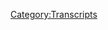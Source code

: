 {{DEFAULTSORT:
    #_TRANSCRIPT_0390:Grab Bag Minisode
}}{{Transcript
    | title         = [[390: Grab Bag Minisode]]
    | caption       = [https://knowledgefight.libsyn.com/knowledge-fight-grab-bag-minisode Listen to this episode on Libsyn]
    | episodeNumber = [[390: Grab Bag Minisode|390]]
    | length        = 01:10:46
}}

{{MessageBox
    | header     = Warning: Bot Generated Content
    | text       = This transcript was automatically generated by transcription software and likely contains many mistakes and misattributions. Please check the audio for definitive quotes, attribution, and context.
    | image      = N3yvass4myg91.webp
    | imagewidth = 50px
    | id         = warning
}}

{{TranscriptBlock
    | name      = Unknown Speaker
    | timestamp = 00:00:00.000
    | text      = N-N-N-N-N-N-N-Knowledge Fight
}}

{{TranscriptBlock
    | name      = Unknown Speaker
    | timestamp = 00:00:12.960
    | text      = Damn, Ed, Jordan, I am sweating
}}

{{TranscriptBlock
    | name      = Unknown Speaker
    | timestamp = 00:00:18.039
    | text      = knowledgefight.com, it's time to pray
}}

{{TranscriptBlock
    | name      = Unknown Speaker
    | timestamp = 00:00:21.320
    | text      = I have great respect for knowledgefight
}}

{{TranscriptBlock
    | name      = Unknown Speaker
    | timestamp = 00:00:23.879
    | text      = knowledgefight
}}

{{TranscriptBlock
    | name      = Unknown Speaker
    | timestamp = 00:00:25.199
    | text      = I'm sick of them posing as if they're the good guys
}}

{{TranscriptBlock
    | name      = Unknown Speaker
    | timestamp = 00:00:27.440
    | text      = Shang, we are the bad guys, knowledgefight
}}

{{TranscriptBlock
    | name      = Unknown Speaker
    | timestamp = 00:00:30.000
    | text      = Dan and Jordan, knowledgefight
}}

{{TranscriptBlock
    | name      = Unknown Speaker
    | timestamp = 00:00:32.240
    | text      = Riddle Earth, Riddle Earth, Riddle Earth
}}

{{TranscriptBlock
    | name      = Unknown Speaker
    | timestamp = 00:00:35.000
    | text      = Need, I need money, Riddle Earth, Riddle Earth
}}

{{TranscriptBlock
    | name      = Unknown Speaker
    | timestamp = 00:00:39.399
    | text      = Andy and Kansas, Andy and, Andy and
}}

{{TranscriptBlock
    | name      = Unknown Speaker
    | timestamp = 00:00:42.159
    | text      = Stop it, Andy and, Andy and Kansas
}}

{{TranscriptBlock
    | name      = Unknown Speaker
    | timestamp = 00:00:44.679
    | text      = Riddle Earth, Riddle Earth, Andy and, Andy and
}}

{{TranscriptBlock
    | name      = Unknown Speaker
    | timestamp = 00:00:46.240
    | text      = It's time to pray
}}

{{TranscriptBlock
    | name      = Unknown Speaker
    | timestamp = 00:00:47.119
    | text      = Andy and Kansas, you're on the air, thanks for holding us
}}

{{TranscriptBlock
    | name      = Unknown Speaker
    | timestamp = 00:00:49.479
    | text      = Hello Alex, I'm a fish from Colorado, I'm a huge fan
}}

{{TranscriptBlock
    | name      = Unknown Speaker
    | timestamp = 00:00:51.799
    | text      = I love your words
}}

{{TranscriptBlock
    | name      = Unknown Speaker
    | timestamp = 00:00:53.039
    | text      = knowledgefight
}}

{{TranscriptBlock
    | name      = Unknown Speaker
    | timestamp = 00:00:54.640
    | text      = knowledgefight.com
}}

{{TranscriptBlock
    | name      = Unknown Speaker
    | timestamp = 00:00:57.880
    | text      = I love you
}}

{{TranscriptBlock
    | name      = Unknown Speaker
    | timestamp = 00:00:59.439
    | text      = Hey everybody, welcome back to Knowledge Fight, I'm Dan
}}

{{TranscriptBlock
    | name      = Unknown Speaker
    | timestamp = 00:01:01.439
    | text      = I'm Jordan
}}

{{TranscriptBlock
    | name      = Unknown Speaker
    | timestamp = 00:01:02.039
    | text      = We're a couple dudes, like to sit around, drink novelty beverages
}}

{{TranscriptBlock
    | name      = Unknown Speaker
    | timestamp = 00:01:04.200
    | text      = and talk a little bit about Alex Jones
}}

{{TranscriptBlock
    | name      = Unknown Speaker
    | timestamp = 00:01:06.439
    | text      = Indeed we are Dan
}}

{{TranscriptBlock
    | name      = Unknown Speaker
    | timestamp = 00:01:09.000
    | text      = Jordan
}}

{{TranscriptBlock
    | name      = Unknown Speaker
    | timestamp = 00:01:09.519
    | text      = Dan
}}

{{TranscriptBlock
    | name      = Unknown Speaker
    | timestamp = 00:01:09.920
    | text      = You were doing that like the
}}

{{TranscriptBlock
    | name      = Unknown Speaker
    | timestamp = 00:01:11.000
    | text      = Finally the Rock has come back to the podcast
}}

{{TranscriptBlock
    | name      = Unknown Speaker
    | timestamp = 00:01:15.920
    | text      = I'm trying to stretch now, that's my new thing
}}

{{TranscriptBlock
    | name      = Unknown Speaker
    | timestamp = 00:01:18.519
    | text      = I want to get more time on the podcast
}}

{{TranscriptBlock
    | name      = Unknown Speaker
    | timestamp = 00:01:20.200
    | text      = Oh, a little bit of a subtle jab
}}

{{TranscriptBlock
    | name      = Unknown Speaker
    | timestamp = 00:01:24.000
    | text      = Oh yeah, Dan talks too much
}}

{{TranscriptBlock
    | name      = Unknown Speaker
    | timestamp = 00:01:25.280
    | text      = You know what, a lot of people say to me
}}

{{TranscriptBlock
    | name      = Unknown Speaker
    | timestamp = 00:01:26.879
    | text      = Jordan, you don't scream enough on your show
}}

{{TranscriptBlock
    | name      = Unknown Speaker
    | timestamp = 00:01:29.959
    | text      = Consistently, that's the review I get
}}

{{TranscriptBlock
    | name      = Unknown Speaker
    | timestamp = 00:01:31.359
    | text      = Yes, yeah, yeah
}}

{{TranscriptBlock
    | name      = Unknown Speaker
    | timestamp = 00:01:35.319
    | text      = Dan, have you ever been pretty sure of what somebody looked like
}}

{{TranscriptBlock
    | name      = Unknown Speaker
    | timestamp = 00:01:39.920
    | text      = just by their voice and then saw them in real life and went
}}

{{TranscriptBlock
    | name      = Unknown Speaker
    | timestamp = 00:01:43.040
    | text      = no idea, had no clue that that could possibly be what they look like
}}

{{TranscriptBlock
    | name      = Unknown Speaker
    | timestamp = 00:01:47.280
    | text      = Yeah, I mean like, I think the standard one is like radio people
}}

{{TranscriptBlock
    | name      = Unknown Speaker
    | timestamp = 00:01:51.599
    | text      = Right, right
}}

{{TranscriptBlock
    | name      = Unknown Speaker
    | timestamp = 00:01:52.439
    | text      = I grew up loving talk radio and even just like when I was much younger
}}

{{TranscriptBlock
    | name      = Unknown Speaker
    | timestamp = 00:01:57.359
    | text      = the like Y-107, the personalities on like the morning show
}}

{{TranscriptBlock
    | name      = Unknown Speaker
    | timestamp = 00:02:01.879
    | text      = Yeah, yeah, yeah
}}

{{TranscriptBlock
    | name      = Unknown Speaker
    | timestamp = 00:02:03.000
    | text      = And so like we had like an interning thing at my junior high or middle school
}}

{{TranscriptBlock
    | name      = Unknown Speaker
    | timestamp = 00:02:07.959
    | text      = You go and you find some place and you do a day of like interning
}}

{{TranscriptBlock
    | name      = Unknown Speaker
    | timestamp = 00:02:12.120
    | text      = and I loved radio, so I wanted to go to the radio station
}}

{{TranscriptBlock
    | name      = Unknown Speaker
    | timestamp = 00:02:14.560
    | text      = Yeah, of course
}}

{{TranscriptBlock
    | name      = Unknown Speaker
    | timestamp = 00:02:15.439
    | text      = And so I went and not only did I learn that these people look nothing like
}}

{{TranscriptBlock
    | name      = Unknown Speaker
    | timestamp = 00:02:19.960
    | text      = what I thought their voices looked like
}}

{{TranscriptBlock
    | name      = Unknown Speaker
    | timestamp = 00:02:21.960
    | text      = and not in a terrible way, like most of them were way more attractive than I imagined
}}

{{TranscriptBlock
    | name      = Unknown Speaker
    | timestamp = 00:02:26.879
    | text      = You took the face of a radio a little bit too seriously
}}

{{TranscriptBlock
    | name      = Unknown Speaker
    | timestamp = 00:02:29.719
    | text      = Yeah, I don't know if even that was the image I had in my head
}}

{{TranscriptBlock
    | name      = Unknown Speaker
    | timestamp = 00:02:32.439
    | text      = but I thought like, well, they hide behind a mic because for some reason
}}

{{TranscriptBlock
    | name      = Unknown Speaker
    | timestamp = 00:02:35.680
    | text      = Sure, sure
}}

{{TranscriptBlock
    | name      = Unknown Speaker
    | timestamp = 00:02:36.479
    | text      = And you never see pictures of a lot of these people like plastered all up all over the place
}}

{{TranscriptBlock
    | name      = Unknown Speaker
    | timestamp = 00:02:41.319
    | text      = Small market morning shows, certainly not on the radio, aren't big celebrities
}}

{{TranscriptBlock
    | name      = Unknown Speaker
    | timestamp = 00:02:46.439
    | text      = But yeah, they look very different
}}

{{TranscriptBlock
    | name      = Unknown Speaker
    | timestamp = 00:02:48.560
    | text      = And the other thing that I learned was that like there were at least a couple of them
}}

{{TranscriptBlock
    | name      = Unknown Speaker
    | timestamp = 00:02:52.719
    | text      = that were multiple different people on different radio shows
}}

{{TranscriptBlock
    | name      = Unknown Speaker
    | timestamp = 00:02:56.039
    | text      = Oh, yeah
}}

{{TranscriptBlock
    | name      = Unknown Speaker
    | timestamp = 00:02:56.719
    | text      = That were like, I don't even remember what their names would be
}}

{{TranscriptBlock
    | name      = Unknown Speaker
    | timestamp = 00:02:59.719
    | text      = but they're like, I'm Mike on the morning show and then they do an afternoon show
}}

{{TranscriptBlock
    | name      = Unknown Speaker
    | timestamp = 00:03:04.120
    | text      = with a slightly different voice and a different name
}}

{{TranscriptBlock
    | name      = Unknown Speaker
    | timestamp = 00:03:07.240
    | text      = That's awesome
}}

{{TranscriptBlock
    | name      = Unknown Speaker
    | timestamp = 00:03:08.080
    | text      = And so like my world shattered in front of me
}}

{{TranscriptBlock
    | name      = Unknown Speaker
    | timestamp = 00:03:11.800
    | text      = I was like, oh no
}}

{{TranscriptBlock
    | name      = Unknown Speaker
    | timestamp = 00:03:13.319
    | text      = That's a look behind the fucking curtain moment there
}}

{{TranscriptBlock
    | name      = Unknown Speaker
    | timestamp = 00:03:16.639
    | text      = Yeah, and I was also like, I don't know, I wasn't old enough to drive
}}

{{TranscriptBlock
    | name      = Unknown Speaker
    | timestamp = 00:03:19.919
    | text      = because I remember like my parents had to pick me up
}}

{{TranscriptBlock
    | name      = Unknown Speaker
    | timestamp = 00:03:22.439
    | text      = but like I remember them telling me as a guy who really loved radio
}}

{{TranscriptBlock
    | name      = Unknown Speaker
    | timestamp = 00:03:27.800
    | text      = and wanted to like pursue radio, just be like, don't do this
}}

{{TranscriptBlock
    | name      = Unknown Speaker
    | timestamp = 00:03:34.280
    | text      = All of a sudden their real voices are just like, kid, they're going to kill you
}}

{{TranscriptBlock
    | name      = Unknown Speaker
    | timestamp = 00:03:38.039
    | text      = They're going to eat you up alive
}}

{{TranscriptBlock
    | name      = Unknown Speaker
    | timestamp = 00:03:39.520
    | text      = No, they had a sense of like, this isn't the future of what, you know
}}

{{TranscriptBlock
    | name      = Unknown Speaker
    | timestamp = 00:03:44.879
    | text      = I think, you know, it was before a lot of the like Jack FM type stuff
}}

{{TranscriptBlock
    | name      = Unknown Speaker
    | timestamp = 00:03:49.719
    | text      = or those things were coming around
}}

{{TranscriptBlock
    | name      = Unknown Speaker
    | timestamp = 00:03:51.199
    | text      = but I think that if you worked in the field, you probably had some sense
}}

{{TranscriptBlock
    | name      = Unknown Speaker
    | timestamp = 00:03:54.759
    | text      = that this is what was going to come
}}

{{TranscriptBlock
    | name      = Unknown Speaker
    | timestamp = 00:03:55.960
    | text      = Yeah, yeah, yeah
}}

{{TranscriptBlock
    | name      = Unknown Speaker
    | timestamp = 00:03:56.800
    | text      = The evolving market of radio disappearing
}}

{{TranscriptBlock
    | name      = Unknown Speaker
    | timestamp = 00:04:00.080
    | text      = and then also they're just like, it doesn't pay well, it kind of sucks
}}

{{TranscriptBlock
    | name      = Unknown Speaker
    | timestamp = 00:04:02.960
    | text      = Yeah, I don't imagine many investigative journalists
}}

{{TranscriptBlock
    | name      = Unknown Speaker
    | timestamp = 00:04:06.240
    | text      = are telling young up and comers to work in the fucking newspaper industry
}}

{{TranscriptBlock
    | name      = Unknown Speaker
    | timestamp = 00:04:11.680
    | text      = That's probably not good advice these days
}}

{{TranscriptBlock
    | name      = Unknown Speaker
    | timestamp = 00:04:13.599
    | text      = I don't know, and the hours, like, you know, you got to be up real early
}}

{{TranscriptBlock
    | name      = Unknown Speaker
    | timestamp = 00:04:16.879
    | text      = for newspaper and for like morning shows
}}

{{TranscriptBlock
    | name      = Unknown Speaker
    | timestamp = 00:04:19.040
    | text      = That was another thing, they're just like, you know, you don't want to be up at three
}}

{{TranscriptBlock
    | name      = Unknown Speaker
    | timestamp = 00:04:22.519
    | text      = coming in like, well, all right
}}

{{TranscriptBlock
    | name      = Unknown Speaker
    | timestamp = 00:04:23.920
    | text      = Yeah, we know a few comedians who do the morning radio thing
}}

{{TranscriptBlock
    | name      = Unknown Speaker
    | timestamp = 00:04:29.079
    | text      = and they're like, I wake up at three every morning and you're like, you should stop
}}

{{TranscriptBlock
    | name      = Unknown Speaker
    | timestamp = 00:04:32.680
    | text      = That's not a bad schedule if you can get used to it
}}

{{TranscriptBlock
    | name      = Unknown Speaker
    | timestamp = 00:04:35.199
    | text      = and if your life allows it, but I'd find it very difficult to adjust to it
}}

{{TranscriptBlock
    | name      = Unknown Speaker
    | timestamp = 00:04:40.279
    | text      = Yeah
}}

{{TranscriptBlock
    | name      = Unknown Speaker
    | timestamp = 00:04:40.839
    | text      = by, you know, considering you stay up till three
}}

{{TranscriptBlock
    | name      = Unknown Speaker
    | timestamp = 00:04:43.720
    | text      = Generally working on this show
}}

{{TranscriptBlock
    | name      = Unknown Speaker
    | timestamp = 00:04:46.240
    | text      = I got to learn more about Gary Allen, what's he up to?
}}

{{TranscriptBlock
    | name      = Unknown Speaker
    | timestamp = 00:04:49.519
    | text      = Yeah
}}

{{TranscriptBlock
    | name      = Unknown Speaker
    | timestamp = 00:04:50.319
    | text      = If I could just do a overnight radio show
}}

{{TranscriptBlock
    | name      = Unknown Speaker
    | timestamp = 00:04:53.279
    | text      = Yeah, I think we could pull that off
}}

{{TranscriptBlock
    | name      = Unknown Speaker
    | timestamp = 00:04:54.639
    | text      = Almost specifically about weirdos from anti-communist nonsense
}}

{{TranscriptBlock
    | name      = Unknown Speaker
    | timestamp = 00:04:59.639
    | text      = That'd be good
}}

{{TranscriptBlock
    | name      = Unknown Speaker
    | timestamp = 00:05:00.279
    | text      = Yeah, I asked that because Robert Evans
}}

{{TranscriptBlock
    | name      = Unknown Speaker
    | timestamp = 00:05:03.279
    | text      = He finally saw a picture of him?
}}

{{TranscriptBlock
    | name      = Unknown Speaker
    | timestamp = 00:05:04.920
    | text      = He said, no, no, he put that picture up of Owen Troyer
}}

{{TranscriptBlock
    | name      = Unknown Speaker
    | timestamp = 00:05:10.120
    | text      = Yeah, yeah
}}

{{TranscriptBlock
    | name      = Unknown Speaker
    | timestamp = 00:05:10.600
    | text      = and I have never, I've never seen Owen Troyer before
}}

{{TranscriptBlock
    | name      = Unknown Speaker
    | timestamp = 00:05:14.000
    | text      = I've never looked him up
}}

{{TranscriptBlock
    | name      = Unknown Speaker
    | timestamp = 00:05:14.879
    | text      = The whole point of the show is don't look at all these people
}}

{{TranscriptBlock
    | name      = Unknown Speaker
    | timestamp = 00:05:18.120
    | text      = That's really weird because we've talked about him for a long time
}}

{{TranscriptBlock
    | name      = Unknown Speaker
    | timestamp = 00:05:20.279
    | text      = He looks completely different than what I expected
}}

{{TranscriptBlock
    | name      = Unknown Speaker
    | timestamp = 00:05:23.560
    | text      = Yeah
}}

{{TranscriptBlock
    | name      = Unknown Speaker
    | timestamp = 00:05:23.920
    | text      = Yeah, he's a weirdo
}}

{{TranscriptBlock
    | name      = Unknown Speaker
    | timestamp = 00:05:25.199
    | text      = Yeah, I mean, you know, he's a guy with a beard
}}

{{TranscriptBlock
    | name      = Unknown Speaker
    | timestamp = 00:05:29.120
    | text      = Yeah
}}

{{TranscriptBlock
    | name      = Unknown Speaker
    | timestamp = 00:05:29.480
    | text      = that appears to have either a non-existent or trimmed down mustache
}}

{{TranscriptBlock
    | name      = Unknown Speaker
    | timestamp = 00:05:35.279
    | text      = Oh, it's disgusting, disgusting
}}

{{TranscriptBlock
    | name      = Unknown Speaker
    | timestamp = 00:05:37.839
    | text      = I had that look for a little while
}}

{{TranscriptBlock
    | name      = Unknown Speaker
    | timestamp = 00:05:39.079
    | text      = Yeah
}}

{{TranscriptBlock
    | name      = Unknown Speaker
    | timestamp = 00:05:39.560
    | text      = I'm not proud
}}

{{TranscriptBlock
    | name      = Unknown Speaker
    | timestamp = 00:05:40.439
    | text      = Yeah, I wouldn't, I wouldn't go back to it
}}

{{TranscriptBlock
    | name      = Unknown Speaker
    | timestamp = 00:05:42.160
    | text      = No, I don't think I will
}}

{{TranscriptBlock
    | name      = Unknown Speaker
    | timestamp = 00:05:43.920
    | text      = But, you know, hey, I have a Mennonite heritage
}}

{{TranscriptBlock
    | name      = Unknown Speaker
    | timestamp = 00:05:46.800
    | text      = What are you going to do?
}}

{{TranscriptBlock
    | name      = Unknown Speaker
    | timestamp = 00:05:47.639
    | text      = I felt like I was honoring it through my shaving the mustache
}}

{{TranscriptBlock
    | name      = Unknown Speaker
    | timestamp = 00:05:51.120
    | text      = Of course, of course
}}

{{TranscriptBlock
    | name      = Unknown Speaker
    | timestamp = 00:05:52.160
    | text      = I'm also part lumberjack
}}

{{TranscriptBlock
    | name      = Unknown Speaker
    | timestamp = 00:05:53.360
    | text      = So I had the chop stash for a little while
}}

{{TranscriptBlock
    | name      = Unknown Speaker
    | timestamp = 00:05:55.319
    | text      = I've done it all
}}

{{TranscriptBlock
    | name      = Unknown Speaker
    | timestamp = 00:05:56.639
    | text      = Done it all in the facial hair game, son
}}

{{TranscriptBlock
    | name      = Unknown Speaker
    | timestamp = 00:05:59.199
    | text      = Part lumberjack, meaning you worked as a lumberjack part-time, I assume
}}

{{TranscriptBlock
    | name      = Unknown Speaker
    | timestamp = 00:06:03.519
    | text      = No, I just have a beard
}}

{{TranscriptBlock
    | name      = Unknown Speaker
    | timestamp = 00:06:05.360
    | text      = Okay
}}

{{TranscriptBlock
    | name      = Unknown Speaker
    | timestamp = 00:06:07.199
    | text      = So anyway, this is a podcast where I know a bit about learning that people on the radio look different than you think
}}

{{TranscriptBlock
    | name      = Unknown Speaker
    | timestamp = 00:06:12.879
    | text      = Yes
}}

{{TranscriptBlock
    | name      = Unknown Speaker
    | timestamp = 00:06:13.319
    | text      = And Alex looks about what you'd expect, and I know
}}

{{TranscriptBlock
    | name      = Unknown Speaker
    | timestamp = 00:06:16.480
    | text      = Yeah, no, nailed it
}}

{{TranscriptBlock
    | name      = Unknown Speaker
    | timestamp = 00:06:17.600
    | text      = Yeah
}}

{{TranscriptBlock
    | name      = Unknown Speaker
    | timestamp = 00:06:18.480
    | text      = Yeah, so Jordan, today we got an interesting episode that I'm going to call Grab Bag Miniso
}}

{{TranscriptBlock
    | name      = Unknown Speaker
    | timestamp = 00:06:24.319
    | text      = Love it
}}

{{TranscriptBlock
    | name      = Unknown Speaker
    | timestamp = 00:06:25.120
    | text      = We do not have a full episode here, but what we're going to do is we're going to put out this sort of scattershot thing
}}

{{TranscriptBlock
    | name      = Unknown Speaker
    | timestamp = 00:06:32.480
    | text      = There's a couple of interesting things that are worth touching on, and then on Friday we'll be back with a full regular episode
}}

{{TranscriptBlock
    | name      = Unknown Speaker
    | timestamp = 00:06:39.959
    | text      = Covering one day
}}

{{TranscriptBlock
    | name      = Unknown Speaker
    | timestamp = 00:06:42.360
    | text      = And it's going to be interesting to figure out what that will be, because Alex is still on the East Coast
}}

{{TranscriptBlock
    | name      = Unknown Speaker
    | timestamp = 00:06:47.319
    | text      = Right
}}

{{TranscriptBlock
    | name      = Unknown Speaker
    | timestamp = 00:06:47.800
    | text      = He went to the rally in Virginia on Monday in Richmond, and then now he's in D.C. because the impeachment hearing has started
}}

{{TranscriptBlock
    | name      = Unknown Speaker
    | timestamp = 00:06:55.720
    | text      = Sure
}}

{{TranscriptBlock
    | name      = Unknown Speaker
    | timestamp = 00:06:56.120
    | text      = So he's
}}

{{TranscriptBlock
    | name      = Unknown Speaker
    | timestamp = 00:06:57.000
    | text      = They can't do it without him
}}

{{TranscriptBlock
    | name      = Unknown Speaker
    | timestamp = 00:06:58.480
    | text      = Well, I thought that he was going to be doing his show from D.C.
}}

{{TranscriptBlock
    | name      = Unknown Speaker
    | timestamp = 00:07:02.040
    | text      = That would make the most sense
}}

{{TranscriptBlock
    | name      = Unknown Speaker
    | timestamp = 00:07:03.040
    | text      = Right, because what does he have to do? He's not in the hearings
}}

{{TranscriptBlock
    | name      = Unknown Speaker
    | timestamp = 00:07:06.319
    | text      = Right, right
}}

{{TranscriptBlock
    | name      = Unknown Speaker
    | timestamp = 00:07:07.839
    | text      = He could just be live doing his show in a hotel room in D.C. or some sort of a studio
}}

{{TranscriptBlock
    | name      = Unknown Speaker
    | timestamp = 00:07:13.319
    | text      = Jerome Corsi was supposed to be setting something up there
}}

{{TranscriptBlock
    | name      = Unknown Speaker
    | timestamp = 00:07:15.759
    | text      = Yeah, I think he took the rights away from it
}}

{{TranscriptBlock
    | name      = Unknown Speaker
    | timestamp = 00:07:18.519
    | text      = That did not work out
}}

{{TranscriptBlock
    | name      = Unknown Speaker
    | timestamp = 00:07:19.839
    | text      = There is no bureau in D.C., but he could easily be doing something while the Rob Doo is up there with him
}}

{{TranscriptBlock
    | name      = Unknown Speaker
    | timestamp = 00:07:27.879
    | text      = He could be watching the impeachment hearings, anything that's important he could come in scribbled on a piece of paper like,
}}

{{TranscriptBlock
    | name      = Unknown Speaker
    | timestamp = 00:07:32.800
    | text      = Boss, boss!
}}

{{TranscriptBlock
    | name      = Unknown Speaker
    | timestamp = 00:07:33.680
    | text      = Easy, we've figured out production issues so much harder than this in the past
}}

{{TranscriptBlock
    | name      = Unknown Speaker
    | timestamp = 00:07:37.800
    | text      = Very simple
}}

{{TranscriptBlock
    | name      = Unknown Speaker
    | timestamp = 00:07:38.800
    | text      = Instead, David Knight has been hosting because he had a heart attack last year and he can't go to D.C.
}}

{{TranscriptBlock
    | name      = Unknown Speaker
    | timestamp = 00:07:44.079
    | text      = No, he cannot, no, flying is out of the question for him
}}

{{TranscriptBlock
    | name      = Unknown Speaker
    | timestamp = 00:07:46.680
    | text      = Not cleared to travel
}}

{{TranscriptBlock
    | name      = Unknown Speaker
    | timestamp = 00:07:47.680
    | text      = He's a steady hand, so Alex has got him in studio
}}

{{TranscriptBlock
    | name      = Unknown Speaker
    | timestamp = 00:07:50.839
    | text      = So, I mean, like, if it comes down to it, then, like, there won't be an episode with Alex on it
}}

{{TranscriptBlock
    | name      = Unknown Speaker
    | timestamp = 00:07:58.720
    | text      = Really, except for butting in to do, like, little, uh, Druth is rising, buy our shit
}}

{{TranscriptBlock
    | name      = Unknown Speaker
    | timestamp = 00:08:04.639
    | text      = I halfway expect him to start to try to false flag something just as, like,
}}

{{TranscriptBlock
    | name      = Unknown Speaker
    | timestamp = 00:08:08.920
    | text      = If you guys won't do it, I'll do it myself, goddammit!
}}

{{TranscriptBlock
    | name      = Unknown Speaker
    | timestamp = 00:08:12.279
    | text      = Hey, globalist, I'm real bored
}}

{{TranscriptBlock
    | name      = Unknown Speaker
    | timestamp = 00:08:13.959
    | text      = Yeah
}}

{{TranscriptBlock
    | name      = Unknown Speaker
    | timestamp = 00:08:16.360
    | text      = Yeah, so I don't know what Friday's episode will be, but we will be back with something
}}

{{TranscriptBlock
    | name      = Unknown Speaker
    | timestamp = 00:08:20.639
    | text      = Um, so, uh, anyway, I have, I have a few things to go over here today
}}

{{TranscriptBlock
    | name      = Unknown Speaker
    | timestamp = 00:08:24.759
    | text      = I have two mystery things
}}

{{TranscriptBlock
    | name      = Unknown Speaker
    | timestamp = 00:08:26.279
    | text      = Okay
}}

{{TranscriptBlock
    | name      = Unknown Speaker
    | timestamp = 00:08:27.279
    | text      = I have, uh, a little bit of a before and after of the Virginia, uh, gun, uh, second amendment rally
}}

{{TranscriptBlock
    | name      = Unknown Speaker
    | timestamp = 00:08:34.440
    | text      = Sure, sure
}}

{{TranscriptBlock
    | name      = Unknown Speaker
    | timestamp = 00:08:35.440
    | text      = And I also have a weird ad that Alex put out
}}

{{TranscriptBlock
    | name      = Unknown Speaker
    | timestamp = 00:08:38.919
    | text      = I love it!
}}

{{TranscriptBlock
    | name      = Unknown Speaker
    | timestamp = 00:08:40.320
    | text      = That, uh, really upset me on a number of levels
}}

{{TranscriptBlock
    | name      = Unknown Speaker
    | timestamp = 00:08:43.080
    | text      = I'm excited by a weird ad
}}

{{TranscriptBlock
    | name      = Unknown Speaker
    | timestamp = 00:08:44.559
    | text      = Yeah, so we'll get down to that here in a moment, but before we do, Jordan, we gotta
}}

{{TranscriptBlock
    | name      = Unknown Speaker
    | timestamp = 00:08:47.720
    | text      = take a moment to say thank you to some folks who have signed up and supported the show
}}

{{TranscriptBlock
    | name      = Unknown Speaker
    | timestamp = 00:08:51.159
    | text      = So first, Mason, thank you so much, you are now a policy wonk
}}

{{TranscriptBlock
    | name      = Unknown Speaker
    | timestamp = 00:08:54.159
    | text      = I'm a policy wonk
}}

{{TranscriptBlock
    | name      = Unknown Speaker
    | timestamp = 00:08:55.159
    | text      = Next, Timothee, thank you so much, you are now a policy wonk
}}

{{TranscriptBlock
    | name      = Unknown Speaker
    | timestamp = 00:08:58.679
    | text      = I'm a policy wonk
}}

{{TranscriptBlock
    | name      = Unknown Speaker
    | timestamp = 00:08:59.679
    | text      = Thank you very much, Timothee
}}

{{TranscriptBlock
    | name      = Unknown Speaker
    | timestamp = 00:09:01.159
    | text      = Thank you, Timothee
}}

{{TranscriptBlock
    | name      = Unknown Speaker
    | timestamp = 00:09:02.159
    | text      = Next, Michaela, thank you so much, you are now a policy wonk
}}

{{TranscriptBlock
    | name      = Unknown Speaker
    | timestamp = 00:09:04.879
    | text      = I'm a policy wonk
}}

{{TranscriptBlock
    | name      = Unknown Speaker
    | timestamp = 00:09:06.080
    | text      = Thank you, Michaela
}}

{{TranscriptBlock
    | name      = Unknown Speaker
    | timestamp = 00:09:07.080
    | text      = Next, Imeric, thank you so much, you are now a policy wonk
}}

{{TranscriptBlock
    | name      = Unknown Speaker
    | timestamp = 00:09:11.039
    | text      = I'm a policy wonk
}}

{{TranscriptBlock
    | name      = Unknown Speaker
    | timestamp = 00:09:12.039
    | text      = Thank you, Imeric
}}

{{TranscriptBlock
    | name      = Unknown Speaker
    | timestamp = 00:09:13.039
    | text      = Thank you so much. Next, Jesse with an I.
}}

{{TranscriptBlock
    | name      = Unknown Speaker
    | timestamp = 00:09:15.679
    | text      = Thank you so much. You are now a policy wonk.
}}

{{TranscriptBlock
    | name      = Unknown Speaker
    | timestamp = 00:09:18.000
    | text      = I'm a policy wonk.
}}

{{TranscriptBlock
    | name      = Unknown Speaker
    | timestamp = 00:09:19.039
    | text      = Wait, Jesse with just one I and no E or Jesse without the I?
}}

{{TranscriptBlock
    | name      = Unknown Speaker
    | timestamp = 00:09:23.679
    | text      = Sans E.
}}

{{TranscriptBlock
    | name      = Unknown Speaker
    | timestamp = 00:09:24.639
    | text      = Okay, gotcha.
}}

{{TranscriptBlock
    | name      = Unknown Speaker
    | timestamp = 00:09:25.600
    | text      = Sir, Jesse, thank you so much.
}}

{{TranscriptBlock
    | name      = Unknown Speaker
    | timestamp = 00:09:27.320
    | text      = Next, Chad, thank you so much.
}}

{{TranscriptBlock
    | name      = Unknown Speaker
    | timestamp = 00:09:29.000
    | text      = You are now a policy wonk.
}}

{{TranscriptBlock
    | name      = Unknown Speaker
    | timestamp = 00:09:30.240
    | text      = I'm a policy wonk.
}}

{{TranscriptBlock
    | name      = Unknown Speaker
    | timestamp = 00:09:31.440
    | text      = Thanks, Chad.
}}

{{TranscriptBlock
    | name      = Unknown Speaker
    | timestamp = 00:09:32.279
    | text      = You ever play Tony Hawk 2?
}}

{{TranscriptBlock
    | name      = Unknown Speaker
    | timestamp = 00:09:34.240
    | text      = Uh, I think I did.
}}

{{TranscriptBlock
    | name      = Unknown Speaker
    | timestamp = 00:09:36.360
    | text      = Yes, back in the day.
}}

{{TranscriptBlock
    | name      = Unknown Speaker
    | timestamp = 00:09:37.200
    | text      = You played with Chad Muska?
}}

{{TranscriptBlock
    | name      = Unknown Speaker
    | timestamp = 00:09:38.399
    | text      = No, I did not play with Chad Muska.
}}

{{TranscriptBlock
    | name      = Unknown Speaker
    | timestamp = 00:09:39.399
    | text      = Pro skater Chad Muska?
}}

{{TranscriptBlock
    | name      = Unknown Speaker
    | timestamp = 00:09:41.440
    | text      = Uh-uh, I was-
}}

{{TranscriptBlock
    | name      = Unknown Speaker
    | timestamp = 00:09:42.279
    | text      = I don't think that's this, uh-
}}

{{TranscriptBlock
    | name      = Unknown Speaker
    | timestamp = 00:09:43.440
    | text      = Tony Hawk all the way.
}}

{{TranscriptBlock
    | name      = Unknown Speaker
    | timestamp = 00:09:45.720
    | text      = Lame.
}}

{{TranscriptBlock
    | name      = Unknown Speaker
    | timestamp = 00:09:46.559
    | text      = Yeah, I know, I know.
}}

{{TranscriptBlock
    | name      = Unknown Speaker
    | timestamp = 00:09:47.399
    | text      = Lame.
}}

{{TranscriptBlock
    | name      = Unknown Speaker
    | timestamp = 00:09:48.240
    | text      = I know.
}}

{{TranscriptBlock
    | name      = Unknown Speaker
    | timestamp = 00:09:49.080
    | text      = You didn't play as Kareem Campbell?
}}

{{TranscriptBlock
    | name      = Unknown Speaker
    | timestamp = 00:09:49.919
    | text      = K to the A to the R double E-M, Kareem still lives.
}}

{{TranscriptBlock
    | name      = Unknown Speaker
    | timestamp = 00:09:53.399
    | text      = I-
}}

{{TranscriptBlock
    | name      = Unknown Speaker
    | timestamp = 00:09:54.240
    | text      = He had a rap album.
}}

{{TranscriptBlock
    | name      = Unknown Speaker
    | timestamp = 00:09:55.080
    | text      = I'm not supporting this line of thought at all.
}}

{{TranscriptBlock
    | name      = Unknown Speaker
    | timestamp = 00:09:56.919
    | text      = I'm not sure he had a rap album, but I know-
}}

{{TranscriptBlock
    | name      = Unknown Speaker
    | timestamp = 00:09:58.799
    | text      = I am a conscientious objector to this.
}}

{{TranscriptBlock
    | name      = Unknown Speaker
    | timestamp = 00:10:01.279
    | text      = Hittin' an ollie down a whole flight of stairs.
}}

{{TranscriptBlock
    | name      = Unknown Speaker
    | timestamp = 00:10:04.440
    | text      = Or like, like Rune Glifberg hit the Christ air.
}}

{{TranscriptBlock
    | name      = Unknown Speaker
    | timestamp = 00:10:07.480
    | text      = Rune Glifberg, that's not even a name.
}}

{{TranscriptBlock
    | name      = Unknown Speaker
    | timestamp = 00:10:09.000
    | text      = Yeah, it is.
}}

{{TranscriptBlock
    | name      = Unknown Speaker
    | timestamp = 00:10:09.840
    | text      = No, it's not.
}}

{{TranscriptBlock
    | name      = Unknown Speaker
    | timestamp = 00:10:10.840
    | text      = Rune Glifberg?
}}

{{TranscriptBlock
    | name      = Unknown Speaker
    | timestamp = 00:10:12.279
    | text      = Glifberg, yeah.
}}

{{TranscriptBlock
    | name      = Unknown Speaker
    | timestamp = 00:10:13.279
    | text      = Oh, I thought Glyft.
}}

{{TranscriptBlock
    | name      = Unknown Speaker
    | timestamp = 00:10:14.720
    | text      = No, I think it was-
}}

{{TranscriptBlock
    | name      = Unknown Speaker
    | timestamp = 00:10:15.559
    | text      = So it was like Rune, like a Nordic rune and a hieroglyphic.
}}

{{TranscriptBlock
    | name      = Unknown Speaker
    | timestamp = 00:10:18.720
    | text      = Rune Glyfberg.
}}

{{TranscriptBlock
    | name      = Unknown Speaker
    | timestamp = 00:10:19.720
    | text      = Oh, okay.
}}

{{TranscriptBlock
    | name      = Unknown Speaker
    | timestamp = 00:10:20.559
    | text      = I think it was Swedish.
}}

{{TranscriptBlock
    | name      = Unknown Speaker
    | timestamp = 00:10:21.679
    | text      = All right.
}}

{{TranscriptBlock
    | name      = Unknown Speaker
    | timestamp = 00:10:23.000
    | text      = Andrew Reynolds with a triple kickflip.
}}

{{TranscriptBlock
    | name      = Unknown Speaker
    | timestamp = 00:10:25.440
    | text      = I might've played too much of that game.
}}

{{TranscriptBlock
    | name      = Unknown Speaker
    | timestamp = 00:10:26.279
    | text      = Still going.
}}

{{TranscriptBlock
    | name      = Unknown Speaker
    | timestamp = 00:10:27.120
    | text      = All right.
}}

{{TranscriptBlock
    | name      = Unknown Speaker
    | timestamp = 00:10:27.960
    | text      = Anyway, thank you, Chad.
}}

{{TranscriptBlock
    | name      = Unknown Speaker
    | timestamp = 00:10:29.360
    | text      = And finally, I'd like to say thank you
}}

{{TranscriptBlock
    | name      = Unknown Speaker
    | timestamp = 00:10:30.399
    | text      = to a couple of people who signed up on an elevated level.
}}

{{TranscriptBlock
    | name      = Unknown Speaker
    | timestamp = 00:10:32.360
    | text      = We appreciate that very much.
}}

{{TranscriptBlock
    | name      = Unknown Speaker
    | timestamp = 00:10:33.519
    | text      = So Steven, thank you so much.
}}

{{TranscriptBlock
    | name      = Unknown Speaker
    | timestamp = 00:10:35.240
    | text      = You are now a technocrat.
}}

{{TranscriptBlock
    | name      = Unknown Speaker
    | timestamp = 00:10:36.360
    | text      = And Sarah, thank you so much.
}}

{{TranscriptBlock
    | name      = Unknown Speaker
    | timestamp = 00:10:38.279
    | text      = You are now a technocrat.
}}

{{TranscriptBlock
    | name      = Unknown Speaker
    | timestamp = 00:10:39.519
    | text      = I'm a policy wonk.
}}

{{TranscriptBlock
    | name      = Unknown Speaker
    | timestamp = 00:10:40.759
    | text      = Crikey, mate.
}}

{{TranscriptBlock
    | name      = Unknown Speaker
    | timestamp = 00:10:41.600
    | text      = That's fantastic.
}}

{{TranscriptBlock
    | name      = Unknown Speaker
    | timestamp = 00:10:42.480
    | text      = Have yourself a brew.
}}

{{TranscriptBlock
    | name      = Unknown Speaker
    | timestamp = 00:10:43.799
    | text      = How's your 401k doing, bro?
}}

{{TranscriptBlock
    | name      = Unknown Speaker
    | timestamp = 00:10:45.320
    | text      = All right, we gotta go full tilt boogie
}}

{{TranscriptBlock
    | name      = Unknown Speaker
    | timestamp = 00:10:46.840
    | text      = on this Watson, all right?
}}

{{TranscriptBlock
    | name      = Unknown Speaker
    | timestamp = 00:10:48.120
    | text      = Let's just get down to business.
}}

{{TranscriptBlock
    | name      = Unknown Speaker
    | timestamp = 00:10:49.279
    | text      = We ain't making that money off that heroin.
}}

{{TranscriptBlock
    | name      = Unknown Speaker
    | timestamp = 00:10:51.399
    | text      = Why are you pimps so good?
}}

{{TranscriptBlock
    | name      = Unknown Speaker
    | timestamp = 00:10:53.120
    | text      = My neck is freakishly large.
}}

{{TranscriptBlock
    | name      = Unknown Speaker
    | timestamp = 00:10:55.080
    | text      = I declare info war on you.
}}

{{TranscriptBlock
    | name      = Unknown Speaker
    | timestamp = 00:10:57.759
    | text      = Thank you so much, Steven.
}}

{{TranscriptBlock
    | name      = Unknown Speaker
    | timestamp = 00:10:59.000
    | text      = And thank you so much, Sarah.
}}

{{TranscriptBlock
    | name      = Unknown Speaker
    | timestamp = 00:11:00.799
    | text      = Yes, thank you very much, Steven and Sarah.
}}

{{TranscriptBlock
    | name      = Unknown Speaker
    | timestamp = 00:11:02.279
    | text      = If you're out there listening and you're thinking,
}}

{{TranscriptBlock
    | name      = Unknown Speaker
    | timestamp = 00:11:03.399
    | text      = hey, I enjoy this show,
}}

{{TranscriptBlock
    | name      = Unknown Speaker
    | timestamp = 00:11:04.240
    | text      = I'd like to support what these gents do,
}}

{{TranscriptBlock
    | name      = Unknown Speaker
    | timestamp = 00:11:05.480
    | text      = you can do that by going to our website, knowledgefight.com,
}}

{{TranscriptBlock
    | name      = Unknown Speaker
    | timestamp = 00:11:07.720
    | text      = clicking the button that says support the show.
}}

{{TranscriptBlock
    | name      = Unknown Speaker
    | timestamp = 00:11:09.000
    | text      = We would appreciate it.
}}

{{TranscriptBlock
    | name      = Unknown Speaker
    | timestamp = 00:11:09.840
    | text      = It'd be very helpful.
}}

{{TranscriptBlock
    | name      = Unknown Speaker
    | timestamp = 00:11:10.679
    | text      = So where we're gonna start here today, Jordan,
}}

{{TranscriptBlock
    | name      = Unknown Speaker
    | timestamp = 00:11:12.840
    | text      = is we are going to be looking at the before and after
}}

{{TranscriptBlock
    | name      = Unknown Speaker
    | timestamp = 00:11:16.120
    | text      = of the Virginia Second Amendment rally.
}}

{{TranscriptBlock
    | name      = Unknown Speaker
    | timestamp = 00:11:18.799
    | text      = Gotcha.
}}

{{TranscriptBlock
    | name      = Unknown Speaker
    | timestamp = 00:11:19.639
    | text      = Now that we're on the other side of it,
}}

{{TranscriptBlock
    | name      = Unknown Speaker
    | timestamp = 00:11:20.679
    | text      = we're recording this on Tuesday,
}}

{{TranscriptBlock
    | name      = Unknown Speaker
    | timestamp = 00:11:21.919
    | text      = we know that the Civil War did not start.
}}

{{TranscriptBlock
    | name      = Unknown Speaker
    | timestamp = 00:11:23.879
    | text      = It didn't.
}}

{{TranscriptBlock
    | name      = Unknown Speaker
    | timestamp = 00:11:25.080
    | text      = Alex is, I don't know what you would call it.
}}

{{TranscriptBlock
    | name      = Unknown Speaker
    | timestamp = 00:11:28.240
    | text      = Can you confirm that with an outside media source?
}}

{{TranscriptBlock
    | name      = Unknown Speaker
    | timestamp = 00:11:30.679
    | text      = That the Civil War didn't, you can?
}}

{{TranscriptBlock
    | name      = Unknown Speaker
    | timestamp = 00:11:32.320
    | text      = Uh-huh.
}}

{{TranscriptBlock
    | name      = Unknown Speaker
    | timestamp = 00:11:33.159
    | text      = Okay, well then I will trust you.
}}

{{TranscriptBlock
    | name      = Unknown Speaker
    | timestamp = 00:11:34.519
    | text      = I will trust you.
}}

{{TranscriptBlock
    | name      = Unknown Speaker
    | timestamp = 00:11:35.360
    | text      = I'm gonna need you to cite your sources eventually,
}}

{{TranscriptBlock
    | name      = Unknown Speaker
    | timestamp = 00:11:37.000
    | text      = but okay.
}}

{{TranscriptBlock
    | name      = Unknown Speaker
    | timestamp = 00:11:38.039
    | text      = So on the 18th of January, over the weekend,
}}

{{TranscriptBlock
    | name      = Unknown Speaker
    | timestamp = 00:11:41.840
    | text      = Alex put out a little bit of a emergency message.
}}

{{TranscriptBlock
    | name      = Unknown Speaker
    | timestamp = 00:11:45.480
    | text      = Okay.
}}

{{TranscriptBlock
    | name      = Unknown Speaker
    | timestamp = 00:11:46.320
    | text      = And this is before the rally.
}}

{{TranscriptBlock
    | name      = Unknown Speaker
    | timestamp = 00:11:48.039
    | text      = Sure.
}}

{{TranscriptBlock
    | name      = Unknown Speaker
    | timestamp = 00:11:48.879
    | text      = This is the sort of tenor that Alex
}}

{{TranscriptBlock
    | name      = Unknown Speaker
    | timestamp = 00:11:50.679
    | text      = was really bringing to things.
}}

{{TranscriptBlock
    | name      = Unknown Speaker
    | timestamp = 00:11:53.519
    | text      = And I know that we talked a bit about his coverage
}}

{{TranscriptBlock
    | name      = Unknown Speaker
    | timestamp = 00:11:55.919
    | text      = on the show already, on our Monday episode,
}}

{{TranscriptBlock
    | name      = Unknown Speaker
    | timestamp = 00:11:58.679
    | text      = but I think it's still worthwhile to check
}}

{{TranscriptBlock
    | name      = Unknown Speaker
    | timestamp = 00:12:00.559
    | text      = a little bit about this, because I think there's something
}}

{{TranscriptBlock
    | name      = Unknown Speaker
    | timestamp = 00:12:02.919
    | text      = that's really important that you can see in the aftermath
}}

{{TranscriptBlock
    | name      = Unknown Speaker
    | timestamp = 00:12:06.200
    | text      = and the responses of how people behave.
}}

{{TranscriptBlock
    | name      = Unknown Speaker
    | timestamp = 00:12:08.679
    | text      = So here is the beginning of this from January 18th.
}}

{{TranscriptBlock
    | name      = Unknown Speaker
    | timestamp = 00:12:12.000
    | text      = We have cracked the code.
}}

{{TranscriptBlock
    | name      = Unknown Speaker
    | timestamp = 00:12:13.320
    | text      = We understand the globalist false flag operation
}}

{{TranscriptBlock
    | name      = Unknown Speaker
    | timestamp = 00:12:16.159
    | text      = planned for next week.
}}

{{TranscriptBlock
    | name      = Unknown Speaker
    | timestamp = 00:12:18.279
    | text      = We all wonder, why did Pelosi rush impeachment
}}

{{TranscriptBlock
    | name      = Unknown Speaker
    | timestamp = 00:12:21.480
    | text      = then hold it back for almost a month?
}}

{{TranscriptBlock
    | name      = Unknown Speaker
    | timestamp = 00:12:23.399
    | text      = They were lining it up for Martin Luther King Day
}}

{{TranscriptBlock
    | name      = Unknown Speaker
    | timestamp = 00:12:26.639
    | text      = because a yearly gun march has happened for 20 years
}}

{{TranscriptBlock
    | name      = Unknown Speaker
    | timestamp = 00:12:29.559
    | text      = in Virginia at the Capitol.
}}

{{TranscriptBlock
    | name      = Unknown Speaker
    | timestamp = 00:12:31.639
    | text      = They're planning to stage mass shootings, bombings,
}}

{{TranscriptBlock
    | name      = Unknown Speaker
    | timestamp = 00:12:34.120
    | text      = or false flags to try to turn the American people
}}

{{TranscriptBlock
    | name      = Unknown Speaker
    | timestamp = 00:12:37.639
    | text      = against gun owners and President Trump.
}}

{{TranscriptBlock
    | name      = Unknown Speaker
    | timestamp = 00:12:40.080
    | text      = The pre-programming is a thousand percent clear.
}}

{{TranscriptBlock
    | name      = Unknown Speaker
    | timestamp = 00:12:43.360
    | text      = It is absolutely imperative that everyone understands
}}

{{TranscriptBlock
    | name      = Unknown Speaker
    | timestamp = 00:12:49.240
    | text      = that the globalist are losing their fight against America.
}}

{{TranscriptBlock
    | name      = Unknown Speaker
    | timestamp = 00:12:52.519
    | text      = The awakening is huge, and they are betting everything
}}

{{TranscriptBlock
    | name      = Unknown Speaker
    | timestamp = 00:12:56.039
    | text      = on claiming Trump supporters are white supremacists
}}

{{TranscriptBlock
    | name      = Unknown Speaker
    | timestamp = 00:12:58.720
    | text      = who are pro-gun and who are gonna come kill law enforcement.
}}

{{TranscriptBlock
    | name      = Unknown Speaker
    | timestamp = 00:13:02.519
    | text      = So there you have it pretty clear.
}}

{{TranscriptBlock
    | name      = Unknown Speaker
    | timestamp = 00:13:03.799
    | text      = I mean, if you have a situation where Alex is predicting
}}

{{TranscriptBlock
    | name      = Unknown Speaker
    | timestamp = 00:13:06.600
    | text      = that there's going to be bombings and mass shootings
}}

{{TranscriptBlock
    | name      = Unknown Speaker
    | timestamp = 00:13:09.279
    | text      = and the pre-scripting is a thousand percent clear,
}}

{{TranscriptBlock
    | name      = Unknown Speaker
    | timestamp = 00:13:14.080
    | text      = and it turns out that his predictions are not true,
}}

{{TranscriptBlock
    | name      = Unknown Speaker
    | timestamp = 00:13:17.320
    | text      = it has to make you bring into your mind the possibility
}}

{{TranscriptBlock
    | name      = Unknown Speaker
    | timestamp = 00:13:20.519
    | text      = that, hey, maybe you don't know how to read
}}

{{TranscriptBlock
    | name      = Unknown Speaker
    | timestamp = 00:13:22.000
    | text      = this pre-scripting shit,
}}

{{TranscriptBlock
    | name      = Unknown Speaker
    | timestamp = 00:13:23.360
    | text      = or maybe you're just making that stuff up.
}}

{{TranscriptBlock
    | name      = Unknown Speaker
    | timestamp = 00:13:25.039
    | text      = Yeah, that's possible.
}}

{{TranscriptBlock
    | name      = Unknown Speaker
    | timestamp = 00:13:26.879
    | text      = I mean, some people do.
}}

{{TranscriptBlock
    | name      = Unknown Speaker
    | timestamp = 00:13:28.279
    | text      = You know, when they're shooting movies,
}}

{{TranscriptBlock
    | name      = Unknown Speaker
    | timestamp = 00:13:29.440
    | text      = some people do have same-day rewrites, though.
}}

{{TranscriptBlock
    | name      = Unknown Speaker
    | timestamp = 00:13:31.720
    | text      = They have people writing the script on the scene
}}

{{TranscriptBlock
    | name      = Unknown Speaker
    | timestamp = 00:13:34.279
    | text      = at the same time.
}}

{{TranscriptBlock
    | name      = Unknown Speaker
    | timestamp = 00:13:35.120
    | text      = You get those comics who come in to do punch-up?
}}

{{TranscriptBlock
    | name      = Unknown Speaker
    | timestamp = 00:13:36.679
    | text      = Absolutely, yeah, yeah, yeah.
}}

{{TranscriptBlock
    | name      = Unknown Speaker
    | timestamp = 00:13:38.039
    | text      = Drop the joke in.
}}

{{TranscriptBlock
    | name      = Unknown Speaker
    | timestamp = 00:13:39.159
    | text      = Globalists are tossing in punch-up rules.
}}

{{TranscriptBlock
    | name      = Unknown Speaker
    | timestamp = 00:13:41.159
    | text      = I like it.
}}

{{TranscriptBlock
    | name      = Unknown Speaker
    | timestamp = 00:13:42.000
    | text      = I like what they're doing.
}}

{{TranscriptBlock
    | name      = Unknown Speaker
    | timestamp = 00:13:42.840
    | text      = I don't know if that's what they're doing.
}}

{{TranscriptBlock
    | name      = Unknown Speaker
    | timestamp = 00:13:44.639
    | text      = Okay.
}}

{{TranscriptBlock
    | name      = Unknown Speaker
    | timestamp = 00:13:46.759
    | text      = So Alex has this very clear,
}}

{{TranscriptBlock
    | name      = Unknown Speaker
    | timestamp = 00:13:48.639
    | text      = this is the prediction that is what is going to happen.
}}

{{TranscriptBlock
    | name      = Unknown Speaker
    | timestamp = 00:13:52.080
    | text      = And he tells people, hey, man, bring guns if you want.
}}

{{TranscriptBlock
    | name      = Unknown Speaker
    | timestamp = 00:13:55.240
    | text      = Okay, well, no, I don't think that's good advice, but okay.
}}

{{TranscriptBlock
    | name      = Unknown Speaker
    | timestamp = 00:13:57.679
    | text      = Bring guns to the rally.
}}

{{TranscriptBlock
    | name      = Unknown Speaker
    | timestamp = 00:13:59.279
    | text      = Hey, but that's not the most important there.
}}

{{TranscriptBlock
    | name      = Unknown Speaker
    | timestamp = 00:14:02.440
    | text      = Bring your guns.
}}

{{TranscriptBlock
    | name      = Unknown Speaker
    | timestamp = 00:14:03.480
    | text      = I'm totally for the Second Amendment.
}}

{{TranscriptBlock
    | name      = Unknown Speaker
    | timestamp = 00:14:04.879
    | text      = I've done open carry marches all over the United States.
}}

{{TranscriptBlock
    | name      = Unknown Speaker
    | timestamp = 00:14:07.960
    | text      = But know this, who we really need is people with cameras
}}

{{TranscriptBlock
    | name      = Unknown Speaker
    | timestamp = 00:14:12.720
    | text      = watching the leftist Antifa and that weirdo
}}

{{TranscriptBlock
    | name      = Unknown Speaker
    | timestamp = 00:14:15.919
    | text      = that they've gotten drugged up in some hotel
}}

{{TranscriptBlock
    | name      = Unknown Speaker
    | timestamp = 00:14:18.240
    | text      = like the Southern Poverty Law Center has done before
}}

{{TranscriptBlock
    | name      = Unknown Speaker
    | timestamp = 00:14:20.120
    | text      = with McVeigh and others,
}}

{{TranscriptBlock
    | name      = Unknown Speaker
    | timestamp = 00:14:21.320
    | text      = who they are going to use as their patsy
}}

{{TranscriptBlock
    | name      = Unknown Speaker
    | timestamp = 00:14:23.440
    | text      = because this is when the deep state's
}}

{{TranscriptBlock
    | name      = Unknown Speaker
    | timestamp = 00:14:25.240
    | text      = going to make their move.
}}

{{TranscriptBlock
    | name      = Unknown Speaker
    | timestamp = 00:14:26.639
    | text      = The planets have aligned.
}}

{{TranscriptBlock
    | name      = Unknown Speaker
    | timestamp = 00:14:28.440
    | text      = The trial starts the day after this in Virginia.
}}

{{TranscriptBlock
    | name      = Unknown Speaker
    | timestamp = 00:14:31.440
    | text      = And on every channel, they say,
}}

{{TranscriptBlock
    | name      = Unknown Speaker
    | timestamp = 00:14:33.360
    | text      = the right wing terror attacks are coming.
}}

{{TranscriptBlock
    | name      = Unknown Speaker
    | timestamp = 00:14:35.399
    | text      = The cops are all going to get killed
}}

{{TranscriptBlock
    | name      = Unknown Speaker
    | timestamp = 00:14:37.600
    | text      = because they always pre-program before they stage something.
}}

{{TranscriptBlock
    | name      = Unknown Speaker
    | timestamp = 00:14:41.360
    | text      = All over the news, they weren't saying that.
}}

{{TranscriptBlock
    | name      = Unknown Speaker
    | timestamp = 00:14:43.559
    | text      = That's what Alex heard.
}}

{{TranscriptBlock
    | name      = Unknown Speaker
    | timestamp = 00:14:44.960
    | text      = Yeah.
}}

{{TranscriptBlock
    | name      = Unknown Speaker
    | timestamp = 00:14:45.799
    | text      = Because he thinks he can read secret messages in the news
}}

{{TranscriptBlock
    | name      = Unknown Speaker
    | timestamp = 00:14:49.240
    | text      = in the same way Steve Puchenik thinks the newspaper
}}

{{TranscriptBlock
    | name      = Unknown Speaker
    | timestamp = 00:14:51.519
    | text      = is communicating directly to him.
}}

{{TranscriptBlock
    | name      = Unknown Speaker
    | timestamp = 00:14:52.960
    | text      = It's talking to him.
}}

{{TranscriptBlock
    | name      = Unknown Speaker
    | timestamp = 00:14:54.000
    | text      = That is how these folks like Alex and Steve work out.
}}

{{TranscriptBlock
    | name      = Unknown Speaker
    | timestamp = 00:14:58.960
    | text      = They're like, oh, this is what's going on.
}}

{{TranscriptBlock
    | name      = Unknown Speaker
    | timestamp = 00:15:01.080
    | text      = I know the secret codes of the universe.
}}

{{TranscriptBlock
    | name      = Unknown Speaker
    | timestamp = 00:15:03.919
    | text      = It is an entirely acceptable thing
}}

{{TranscriptBlock
    | name      = Unknown Speaker
    | timestamp = 00:15:05.840
    | text      = for people with a massive platform
}}

{{TranscriptBlock
    | name      = Unknown Speaker
    | timestamp = 00:15:07.679
    | text      = to act as though the TV and the newspapers
}}

{{TranscriptBlock
    | name      = Unknown Speaker
    | timestamp = 00:15:10.480
    | text      = are talking directly to them.
}}

{{TranscriptBlock
    | name      = Unknown Speaker
    | timestamp = 00:15:12.159
    | text      = Right.
}}

{{TranscriptBlock
    | name      = Unknown Speaker
    | timestamp = 00:15:13.000
    | text      = That makes perfect sense.
}}

{{TranscriptBlock
    | name      = Unknown Speaker
    | timestamp = 00:15:13.820
    | text      = And interpreting secret messages
}}

{{TranscriptBlock
    | name      = Unknown Speaker
    | timestamp = 00:15:15.440
    | text      = that are directed towards them,
}}

{{TranscriptBlock
    | name      = Unknown Speaker
    | timestamp = 00:15:16.919
    | text      = that is behavior that we encourage in all people.
}}

{{TranscriptBlock
    | name      = Unknown Speaker
    | timestamp = 00:15:19.960
    | text      = Now, it's interesting that it takes on different shapes.
}}

{{TranscriptBlock
    | name      = Unknown Speaker
    | timestamp = 00:15:23.679
    | text      = Like with Steve, he literally does
}}

{{TranscriptBlock
    | name      = Unknown Speaker
    | timestamp = 00:15:25.960
    | text      = think that the newspaper is sending him messages.
}}

{{TranscriptBlock
    | name      = Unknown Speaker
    | timestamp = 00:15:28.279
    | text      = I think he, doesn't he believe that the security community
}}

{{TranscriptBlock
    | name      = Unknown Speaker
    | timestamp = 00:15:31.399
    | text      = is speaking directly to him and that's
}}

{{TranscriptBlock
    | name      = Unknown Speaker
    | timestamp = 00:15:33.100
    | text      = how he stays in contact with the security community?
}}

{{TranscriptBlock
    | name      = Unknown Speaker
    | timestamp = 00:15:35.639
    | text      = He has implied things very, very close to that.
}}

{{TranscriptBlock
    | name      = Unknown Speaker
    | timestamp = 00:15:38.679
    | text      = I think they're coded like acrostics that he
}}

{{TranscriptBlock
    | name      = Unknown Speaker
    | timestamp = 00:15:41.580
    | text      = thinks he's getting from them.
}}

{{TranscriptBlock
    | name      = Unknown Speaker
    | timestamp = 00:15:42.840
    | text      = I'm not sure if they're acrostics or a word search.
}}

{{TranscriptBlock
    | name      = Unknown Speaker
    | timestamp = 00:15:45.240
    | text      = OK.
}}

{{TranscriptBlock
    | name      = Unknown Speaker
    | timestamp = 00:15:46.039
    | text      = He reads the jumble and he's like, oh my god,
}}

{{TranscriptBlock
    | name      = Unknown Speaker
    | timestamp = 00:15:48.039
    | text      = false flag coming.
}}

{{TranscriptBlock
    | name      = Unknown Speaker
    | timestamp = 00:15:49.679
    | text      = I'm not sure exactly the mechanics of it.
}}

{{TranscriptBlock
    | name      = Unknown Speaker
    | timestamp = 00:15:51.840
    | text      = Sure.
}}

{{TranscriptBlock
    | name      = Unknown Speaker
    | timestamp = 00:15:52.600
    | text      = I'm going to go with Sudoku.
}}

{{TranscriptBlock
    | name      = Unknown Speaker
    | timestamp = 00:15:53.759
    | text      = I'm going to blame that.
}}

{{TranscriptBlock
    | name      = Unknown Speaker
    | timestamp = 00:15:54.759
    | text      = He's been pretty clear that what he believes
}}

{{TranscriptBlock
    | name      = Unknown Speaker
    | timestamp = 00:15:56.720
    | text      = is that there is like direct messages to him
}}

{{TranscriptBlock
    | name      = Unknown Speaker
    | timestamp = 00:15:58.919
    | text      = through whether it's like specific writers
}}

{{TranscriptBlock
    | name      = Unknown Speaker
    | timestamp = 00:16:01.639
    | text      = in newspapers or whatever.
}}

{{TranscriptBlock
    | name      = Unknown Speaker
    | timestamp = 00:16:03.879
    | text      = Alex, on the other hand, seems to think
}}

{{TranscriptBlock
    | name      = Unknown Speaker
    | timestamp = 00:16:06.720
    | text      = that the man, the globalists, need
}}

{{TranscriptBlock
    | name      = Unknown Speaker
    | timestamp = 00:16:09.399
    | text      = to get these coded messages out to all of their people.
}}

{{TranscriptBlock
    | name      = Unknown Speaker
    | timestamp = 00:16:12.200
    | text      = Right.
}}

{{TranscriptBlock
    | name      = Unknown Speaker
    | timestamp = 00:16:12.720
    | text      = And what have you.
}}

{{TranscriptBlock
    | name      = Unknown Speaker
    | timestamp = 00:16:13.519
    | text      = And he's able to read their language.
}}

{{TranscriptBlock
    | name      = Unknown Speaker
    | timestamp = 00:16:16.120
    | text      = Yes.
}}

{{TranscriptBlock
    | name      = Unknown Speaker
    | timestamp = 00:16:16.639
    | text      = And that's why he's able to deduce all of the stuff.
}}

{{TranscriptBlock
    | name      = Unknown Speaker
    | timestamp = 00:16:19.120
    | text      = Of course.
}}

{{TranscriptBlock
    | name      = Unknown Speaker
    | timestamp = 00:16:19.840
    | text      = And that's just ludicrous.
}}

{{TranscriptBlock
    | name      = Unknown Speaker
    | timestamp = 00:16:21.039
    | text      = He's so clever.
}}

{{TranscriptBlock
    | name      = Unknown Speaker
    | timestamp = 00:16:22.320
    | text      = Very much so.
}}

{{TranscriptBlock
    | name      = Unknown Speaker
    | timestamp = 00:16:23.440
    | text      = Very much so.
}}

{{TranscriptBlock
    | name      = Unknown Speaker
    | timestamp = 00:16:24.399
    | text      = Also, he's clearly saying that, according to him,
}}

{{TranscriptBlock
    | name      = Unknown Speaker
    | timestamp = 00:16:28.039
    | text      = what he believes is that there is already someone drugged up
}}

{{TranscriptBlock
    | name      = Unknown Speaker
    | timestamp = 00:16:31.759
    | text      = in a hotel room that Maurice Dees is individually
}}

{{TranscriptBlock
    | name      = Unknown Speaker
    | timestamp = 00:16:38.039
    | text      = keeping under house arrest, ready to launch out.
}}

{{TranscriptBlock
    | name      = Unknown Speaker
    | timestamp = 00:16:41.559
    | text      = I mean, what, are you going to fly him in same day?
}}

{{TranscriptBlock
    | name      = Unknown Speaker
    | timestamp = 00:16:43.559
    | text      = You got to book that trip in advance.
}}

{{TranscriptBlock
    | name      = Unknown Speaker
    | timestamp = 00:16:45.200
    | text      = They had to get a good hotel rate.
}}

{{TranscriptBlock
    | name      = Unknown Speaker
    | timestamp = 00:16:46.919
    | text      = The globalists are thrifty, if anything else, you know?
}}

{{TranscriptBlock
    | name      = Unknown Speaker
    | timestamp = 00:16:49.480
    | text      = Right, right.
}}

{{TranscriptBlock
    | name      = Unknown Speaker
    | timestamp = 00:16:50.080
    | text      = They're going through discount programs.
}}

{{TranscriptBlock
    | name      = Unknown Speaker
    | timestamp = 00:16:51.799
    | text      = They've got rewards points that they're
}}

{{TranscriptBlock
    | name      = Unknown Speaker
    | timestamp = 00:16:53.440
    | text      = using to false flag Virginia.
}}

{{TranscriptBlock
    | name      = Unknown Speaker
    | timestamp = 00:16:55.360
    | text      = Maurice Dees, excuse me.
}}

{{TranscriptBlock
    | name      = Unknown Speaker
    | timestamp = 00:16:57.440
    | text      = Had my name a little wrong there.
}}

{{TranscriptBlock
    | name      = Unknown Speaker
    | timestamp = 00:16:59.799
    | text      = Yeah, I think this is, I mean, the word of the day for that
}}

{{TranscriptBlock
    | name      = Unknown Speaker
    | timestamp = 00:17:03.919
    | text      = is like, this is just sensational.
}}

{{TranscriptBlock
    | name      = Unknown Speaker
    | timestamp = 00:17:05.519
    | text      = It's ludicrous.
}}

{{TranscriptBlock
    | name      = Unknown Speaker
    | timestamp = 00:17:07.720
    | text      = And now the narrative has become that this is all,
}}

{{TranscriptBlock
    | name      = Unknown Speaker
    | timestamp = 00:17:11.759
    | text      = I mean, he hinted at this on the 17th, or not on the 17th,
}}

{{TranscriptBlock
    | name      = Unknown Speaker
    | timestamp = 00:17:15.759
    | text      = but on our last episode, on his own broadcast,
}}

{{TranscriptBlock
    | name      = Unknown Speaker
    | timestamp = 00:17:19.680
    | text      = that has largely to do with Trump's impeachment trial.
}}

{{TranscriptBlock
    | name      = Unknown Speaker
    | timestamp = 00:17:26.039
    | text      = Like all of this, of course they want to raise war,
}}

{{TranscriptBlock
    | name      = Unknown Speaker
    | timestamp = 00:17:29.000
    | text      = but it's really also mostly about getting Trump out.
}}

{{TranscriptBlock
    | name      = Unknown Speaker
    | timestamp = 00:17:32.960
    | text      = You can't do two things at the same time?
}}

{{TranscriptBlock
    | name      = Unknown Speaker
    | timestamp = 00:17:35.720
    | text      = But ladies and gentlemen, they're
}}

{{TranscriptBlock
    | name      = Unknown Speaker
    | timestamp = 00:17:37.440
    | text      = going to make their moves, I've been saying for months,
}}

{{TranscriptBlock
    | name      = Unknown Speaker
    | timestamp = 00:17:40.240
    | text      = during the Trump trial in the Senate.
}}

{{TranscriptBlock
    | name      = Unknown Speaker
    | timestamp = 00:17:42.359
    | text      = I told you four months ago they would begin the impeachment.
}}

{{TranscriptBlock
    | name      = Unknown Speaker
    | timestamp = 00:17:45.160
    | text      = I told you they'd pass it in the House.
}}

{{TranscriptBlock
    | name      = Unknown Speaker
    | timestamp = 00:17:46.799
    | text      = I told you it would have no evidence
}}

{{TranscriptBlock
    | name      = Unknown Speaker
    | timestamp = 00:17:48.960
    | text      = that people wouldn't understand why it was so flimsy,
}}

{{TranscriptBlock
    | name      = Unknown Speaker
    | timestamp = 00:17:51.200
    | text      = because they don't want Trump to take it serious.
}}

{{TranscriptBlock
    | name      = Unknown Speaker
    | timestamp = 00:17:53.720
    | text      = My gut is always right.
}}

{{TranscriptBlock
    | name      = Unknown Speaker
    | timestamp = 00:17:55.279
    | text      = They want them to take it as a joke
}}

{{TranscriptBlock
    | name      = Unknown Speaker
    | timestamp = 00:17:56.920
    | text      = and be ready for one defense, abuse of power
}}

{{TranscriptBlock
    | name      = Unknown Speaker
    | timestamp = 00:18:00.920
    | text      = by the president, blocking Congress,
}}

{{TranscriptBlock
    | name      = Unknown Speaker
    | timestamp = 00:18:03.359
    | text      = obstruction of Congress.
}}

{{TranscriptBlock
    | name      = Unknown Speaker
    | timestamp = 00:18:04.640
    | text      = But what they're really going to be doing
}}

{{TranscriptBlock
    | name      = Unknown Speaker
    | timestamp = 00:18:06.319
    | text      = is using the trial as a way to have him under judgment
}}

{{TranscriptBlock
    | name      = Unknown Speaker
    | timestamp = 00:18:10.759
    | text      = while they cause race riots, while they blow up
}}

{{TranscriptBlock
    | name      = Unknown Speaker
    | timestamp = 00:18:12.960
    | text      = federal buildings, while they shoot a bunch of cops.
}}

{{TranscriptBlock
    | name      = Unknown Speaker
    | timestamp = 00:18:15.279
    | text      = And I've been saying that for months.
}}

{{TranscriptBlock
    | name      = Unknown Speaker
    | timestamp = 00:18:17.039
    | text      = The reason Alex has been saying that for months
}}

{{TranscriptBlock
    | name      = Unknown Speaker
    | timestamp = 00:18:19.079
    | text      = is that I think he has a keen sense that Trump being
}}

{{TranscriptBlock
    | name      = Unknown Speaker
    | timestamp = 00:18:22.200
    | text      = impeached might trigger some sort of a right-wing reaction
}}

{{TranscriptBlock
    | name      = Unknown Speaker
    | timestamp = 00:18:27.079
    | text      = that could manifest itself in extremist violence,
}}

{{TranscriptBlock
    | name      = Unknown Speaker
    | timestamp = 00:18:31.680
    | text      = any of those.
}}

{{TranscriptBlock
    | name      = Unknown Speaker
    | timestamp = 00:18:32.200
    | text      = I mean, you've had all sorts of people
}}

{{TranscriptBlock
    | name      = Unknown Speaker
    | timestamp = 00:18:34.920
    | text      = from across the right wing talking about there
}}

{{TranscriptBlock
    | name      = Unknown Speaker
    | timestamp = 00:18:36.839
    | text      = will be war if Trump is removed from office.
}}

{{TranscriptBlock
    | name      = Unknown Speaker
    | timestamp = 00:18:39.359
    | text      = 100%.
}}

{{TranscriptBlock
    | name      = Unknown Speaker
    | timestamp = 00:18:40.480
    | text      = You see it across a wide spectrum of right-wing sources.
}}

{{TranscriptBlock
    | name      = Unknown Speaker
    | timestamp = 00:18:43.519
    | text      = It's not unique to Alex's show, but it's rhetoric
}}

{{TranscriptBlock
    | name      = Unknown Speaker
    | timestamp = 00:18:46.160
    | text      = that certainly has been on his show.
}}

{{TranscriptBlock
    | name      = Unknown Speaker
    | timestamp = 00:18:47.920
    | text      = So it serves his interests in terms
}}

{{TranscriptBlock
    | name      = Unknown Speaker
    | timestamp = 00:18:49.759
    | text      = of this preemptive narrative-building strategy
}}

{{TranscriptBlock
    | name      = Unknown Speaker
    | timestamp = 00:18:53.079
    | text      = to associate.
}}

{{TranscriptBlock
    | name      = Unknown Speaker
    | timestamp = 00:18:55.079
    | text      = So this clip is after the rally.
}}

{{TranscriptBlock
    | name      = Unknown Speaker
    | timestamp = 00:18:57.440
    | text      = No, this is before.
}}

{{TranscriptBlock
    | name      = Unknown Speaker
    | timestamp = 00:18:58.279
    | text      = Oh, this is still before.
}}

{{TranscriptBlock
    | name      = Unknown Speaker
    | timestamp = 00:18:59.279
    | text      = Yeah, this is prior to.
}}

{{TranscriptBlock
    | name      = Unknown Speaker
    | timestamp = 00:19:00.920
    | text      = He's saying that this is going to, you know,
}}

{{TranscriptBlock
    | name      = Unknown Speaker
    | timestamp = 00:19:03.519
    | text      = the Virginia rally is where things are going to pop off.
}}

{{TranscriptBlock
    | name      = Unknown Speaker
    | timestamp = 00:19:06.440
    | text      = The globalists are going to launch stuff there.
}}

{{TranscriptBlock
    | name      = Unknown Speaker
    | timestamp = 00:19:08.480
    | text      = But it's also about that they put Trump in impeachment.
}}

{{TranscriptBlock
    | name      = Unknown Speaker
    | timestamp = 00:19:12.680
    | text      = They impeached him in order to have him there
}}

{{TranscriptBlock
    | name      = Unknown Speaker
    | timestamp = 00:19:16.000
    | text      = in the state of judgment.
}}

{{TranscriptBlock
    | name      = Unknown Speaker
    | timestamp = 00:19:18.400
    | text      = So then they could set off all of these race wars
}}

{{TranscriptBlock
    | name      = Unknown Speaker
    | timestamp = 00:19:22.880
    | text      = and bombing federal buildings to make Trump look naughty.
}}

{{TranscriptBlock
    | name      = Unknown Speaker
    | timestamp = 00:19:27.200
    | text      = That's what?
}}

{{TranscriptBlock
    | name      = Unknown Speaker
    | timestamp = 00:19:28.079
    | text      = That's their goal?
}}

{{TranscriptBlock
    | name      = Unknown Speaker
    | timestamp = 00:19:29.079
    | text      = Oh, boy.
}}

{{TranscriptBlock
    | name      = Unknown Speaker
    | timestamp = 00:19:30.079
    | text      = All right, I think that's a poor use of time.
}}

{{TranscriptBlock
    | name      = Unknown Speaker
    | timestamp = 00:19:35.000
    | text      = Yeah, counterproductive, stupid, any of these words work.
}}

{{TranscriptBlock
    | name      = Unknown Speaker
    | timestamp = 00:19:38.759
    | text      = But if you look at it through the correct prism
}}

{{TranscriptBlock
    | name      = Unknown Speaker
    | timestamp = 00:19:41.000
    | text      = of how he operates from a propaganda rhetoric standpoint,
}}

{{TranscriptBlock
    | name      = Unknown Speaker
    | timestamp = 00:19:44.920
    | text      = what he's doing is creating a justification preemptively
}}

{{TranscriptBlock
    | name      = Unknown Speaker
    | timestamp = 00:19:48.400
    | text      = in case, as the impeachment does go along,
}}

{{TranscriptBlock
    | name      = Unknown Speaker
    | timestamp = 00:19:51.720
    | text      = let's say somebody blows something up.
}}

{{TranscriptBlock
    | name      = Unknown Speaker
    | timestamp = 00:19:54.279
    | text      = Now you have like, of course, they're
}}

{{TranscriptBlock
    | name      = Unknown Speaker
    | timestamp = 00:19:56.599
    | text      = just doing that to attack Trump who's under repeat.
}}

{{TranscriptBlock
    | name      = Unknown Speaker
    | timestamp = 00:19:59.400
    | text      = I told you, I told you way in advance
}}

{{TranscriptBlock
    | name      = Unknown Speaker
    | timestamp = 00:20:01.519
    | text      = I've been saying this for four months.
}}

{{TranscriptBlock
    | name      = Unknown Speaker
    | timestamp = 00:20:03.279
    | text      = Absolutely.
}}

{{TranscriptBlock
    | name      = Unknown Speaker
    | timestamp = 00:20:04.000
    | text      = It's all, it works this way.
}}

{{TranscriptBlock
    | name      = Unknown Speaker
    | timestamp = 00:20:06.640
    | text      = That's how he operates.
}}

{{TranscriptBlock
    | name      = Unknown Speaker
    | timestamp = 00:20:08.759
    | text      = So we got already a suggestion that there's
}}

{{TranscriptBlock
    | name      = Unknown Speaker
    | timestamp = 00:20:13.359
    | text      = a guy in a hotel room that the globalists and the SPLC
}}

{{TranscriptBlock
    | name      = Unknown Speaker
    | timestamp = 00:20:17.279
    | text      = and Morris D's are just getting ready.
}}

{{TranscriptBlock
    | name      = Unknown Speaker
    | timestamp = 00:20:21.359
    | text      = Right.
}}

{{TranscriptBlock
    | name      = Unknown Speaker
    | timestamp = 00:20:21.880
    | text      = Does he say which hotel?
}}

{{TranscriptBlock
    | name      = Unknown Speaker
    | timestamp = 00:20:23.119
    | text      = Did they put him up in a nice place or was it like a?
}}

{{TranscriptBlock
    | name      = Unknown Speaker
    | timestamp = 00:20:25.839
    | text      = I mean, he's drugged up, though, so he doesn't know.
}}

{{TranscriptBlock
    | name      = Unknown Speaker
    | timestamp = 00:20:28.599
    | text      = Maybe he's in a La Quinta Inn.
}}

{{TranscriptBlock
    | name      = Unknown Speaker
    | timestamp = 00:20:30.160
    | text      = Nobody knows.
}}

{{TranscriptBlock
    | name      = Unknown Speaker
    | timestamp = 00:20:30.920
    | text      = Yeah, I don't know.
}}

{{TranscriptBlock
    | name      = Unknown Speaker
    | timestamp = 00:20:32.720
    | text      = This is not spelled out by us.
}}

{{TranscriptBlock
    | name      = Unknown Speaker
    | timestamp = 00:20:34.839
    | text      = But he does talk a little more about it.
}}

{{TranscriptBlock
    | name      = Unknown Speaker
    | timestamp = 00:20:36.319
    | text      = This is their backdrop.
}}

{{TranscriptBlock
    | name      = Unknown Speaker
    | timestamp = 00:20:37.440
    | text      = Just like two years ago in Charlottesville,
}}

{{TranscriptBlock
    | name      = Unknown Speaker
    | timestamp = 00:20:39.240
    | text      = the Soros funded try to create that clash
}}

{{TranscriptBlock
    | name      = Unknown Speaker
    | timestamp = 00:20:41.720
    | text      = to say that one poor woman dying was Trump's fault.
}}

{{TranscriptBlock
    | name      = Unknown Speaker
    | timestamp = 00:20:44.839
    | text      = They've got something big planned.
}}

{{TranscriptBlock
    | name      = Unknown Speaker
    | timestamp = 00:20:46.640
    | text      = They would make this move and screw the pooch
}}

{{TranscriptBlock
    | name      = Unknown Speaker
    | timestamp = 00:20:49.519
    | text      = with the attack, with what happened with Pelosi,
}}

{{TranscriptBlock
    | name      = Unknown Speaker
    | timestamp = 00:20:52.079
    | text      = with none of it making sense unless they've
}}

{{TranscriptBlock
    | name      = Unknown Speaker
    | timestamp = 00:20:53.880
    | text      = got something big.
}}

{{TranscriptBlock
    | name      = Unknown Speaker
    | timestamp = 00:20:54.799
    | text      = And listen, they're getting their ass kicked.
}}

{{TranscriptBlock
    | name      = Unknown Speaker
    | timestamp = 00:20:56.240
    | text      = I'm not saying they're all powerful.
}}

{{TranscriptBlock
    | name      = Unknown Speaker
    | timestamp = 00:20:57.880
    | text      = I'm saying they're going to launch everything they've
}}

{{TranscriptBlock
    | name      = Unknown Speaker
    | timestamp = 00:21:00.759
    | text      = got in the next three or four days
}}

{{TranscriptBlock
    | name      = Unknown Speaker
    | timestamp = 00:21:03.880
    | text      = and people need to be aware of it.
}}

{{TranscriptBlock
    | name      = Unknown Speaker
    | timestamp = 00:21:05.519
    | text      = They need to understand.
}}

{{TranscriptBlock
    | name      = Unknown Speaker
    | timestamp = 00:21:06.440
    | text      = They need to know it.
}}

{{TranscriptBlock
    | name      = Unknown Speaker
    | timestamp = 00:21:07.359
    | text      = And they need to know they've got fueled up, in my view,
}}

{{TranscriptBlock
    | name      = Unknown Speaker
    | timestamp = 00:21:10.039
    | text      = meth head, mentally ill white supremacists waiting
}}

{{TranscriptBlock
    | name      = Unknown Speaker
    | timestamp = 00:21:12.720
    | text      = in hotel rooms right now.
}}

{{TranscriptBlock
    | name      = Unknown Speaker
    | timestamp = 00:21:13.960
    | text      = They're telling them it's the second coming of Jesus.
}}

{{TranscriptBlock
    | name      = Unknown Speaker
    | timestamp = 00:21:16.119
    | text      = You're of the Lord.
}}

{{TranscriptBlock
    | name      = Unknown Speaker
    | timestamp = 00:21:17.119
    | text      = Have some more drugs and go out and kill a bunch of cops.
}}

{{TranscriptBlock
    | name      = Unknown Speaker
    | timestamp = 00:21:20.920
    | text      = And that's why everybody's head has got to be on a swivel.
}}

{{TranscriptBlock
    | name      = Unknown Speaker
    | timestamp = 00:21:23.440
    | text      = So what Alex is doing there is making it so even if,
}}

{{TranscriptBlock
    | name      = Unknown Speaker
    | timestamp = 00:21:27.599
    | text      = characteristically and according to all available information,
}}

{{TranscriptBlock
    | name      = Unknown Speaker
    | timestamp = 00:21:32.279
    | text      = someone who does commit one of these terrorist attacks,
}}

{{TranscriptBlock
    | name      = Unknown Speaker
    | timestamp = 00:21:35.480
    | text      = even if they look according to everything available,
}}

{{TranscriptBlock
    | name      = Unknown Speaker
    | timestamp = 00:21:39.160
    | text      = even if it's dead to rights, they're
}}

{{TranscriptBlock
    | name      = Unknown Speaker
    | timestamp = 00:21:41.319
    | text      = a right wing meth head, white supremacists.
}}

{{TranscriptBlock
    | name      = Unknown Speaker
    | timestamp = 00:21:45.480
    | text      = They were being coached by the global.
}}

{{TranscriptBlock
    | name      = Unknown Speaker
    | timestamp = 00:21:47.359
    | text      = Of course.
}}

{{TranscriptBlock
    | name      = Unknown Speaker
    | timestamp = 00:21:48.160
    | text      = Now, admittedly, all of that stuff
}}

{{TranscriptBlock
    | name      = Unknown Speaker
    | timestamp = 00:21:50.480
    | text      = that he described them as being coached to say
}}

{{TranscriptBlock
    | name      = Unknown Speaker
    | timestamp = 00:21:52.799
    | text      = is stuff that he himself has said multiple times.
}}

{{TranscriptBlock
    | name      = Unknown Speaker
    | timestamp = 00:21:55.400
    | text      = Right.
}}

{{TranscriptBlock
    | name      = Unknown Speaker
    | timestamp = 00:21:56.319
    | text      = This is instructing people to then say
}}

{{TranscriptBlock
    | name      = Unknown Speaker
    | timestamp = 00:21:58.960
    | text      = it's OK to kill cops if they try and take your guns.
}}

{{TranscriptBlock
    | name      = Unknown Speaker
    | timestamp = 00:22:01.400
    | text      = This is the way you inoculate your audience
}}

{{TranscriptBlock
    | name      = Unknown Speaker
    | timestamp = 00:22:03.839
    | text      = from believing any of this stuff is real,
}}

{{TranscriptBlock
    | name      = Unknown Speaker
    | timestamp = 00:22:06.400
    | text      = even if all available evidence indicates that it is real.
}}

{{TranscriptBlock
    | name      = Unknown Speaker
    | timestamp = 00:22:11.000
    | text      = He's running very clear, explicit interference
}}

{{TranscriptBlock
    | name      = Unknown Speaker
    | timestamp = 00:22:14.279
    | text      = for right wing domestic terrorism,
}}

{{TranscriptBlock
    | name      = Unknown Speaker
    | timestamp = 00:22:16.920
    | text      = as he has been particularly with his discussion of the Texas
}}

{{TranscriptBlock
    | name      = Unknown Speaker
    | timestamp = 00:22:21.680
    | text      = domestic terrorism threat assessment.
}}

{{TranscriptBlock
    | name      = Unknown Speaker
    | timestamp = 00:22:24.039
    | text      = That's the name of the game.
}}

{{TranscriptBlock
    | name      = Unknown Speaker
    | timestamp = 00:22:26.440
    | text      = It's very clear.
}}

{{TranscriptBlock
    | name      = Unknown Speaker
    | timestamp = 00:22:27.440
    | text      = Yeah, if anybody acts on what I said, clearly they are lying.
}}

{{TranscriptBlock
    | name      = Unknown Speaker
    | timestamp = 00:22:31.759
    | text      = And they were coached by the globalist to say it.
}}

{{TranscriptBlock
    | name      = Unknown Speaker
    | timestamp = 00:22:34.160
    | text      = Because wouldn't that be perfect?
}}

{{TranscriptBlock
    | name      = Unknown Speaker
    | timestamp = 00:22:35.279
    | text      = That's what the globalist would do.
}}

{{TranscriptBlock
    | name      = Unknown Speaker
    | timestamp = 00:22:36.599
    | text      = That's what they want.
}}

{{TranscriptBlock
    | name      = Unknown Speaker
    | timestamp = 00:22:37.119
    | text      = That's what I would do if I were them.
}}

{{TranscriptBlock
    | name      = Unknown Speaker
    | timestamp = 00:22:38.079
    | text      = I mean, that's what I told you to do.
}}

{{TranscriptBlock
    | name      = Unknown Speaker
    | timestamp = 00:22:39.759
    | text      = But what I would do if I were them is tell you to do that.
}}

{{TranscriptBlock
    | name      = Unknown Speaker
    | timestamp = 00:22:42.359
    | text      = Right.
}}

{{TranscriptBlock
    | name      = Unknown Speaker
    | timestamp = 00:22:42.680
    | text      = What?
}}

{{TranscriptBlock
    | name      = Unknown Speaker
    | timestamp = 00:22:43.200
    | text      = So this was recorded and put out on the 18th.
}}

{{TranscriptBlock
    | name      = Unknown Speaker
    | timestamp = 00:22:46.359
    | text      = So he said they're going to do it
}}

{{TranscriptBlock
    | name      = Unknown Speaker
    | timestamp = 00:22:47.920
    | text      = within the three or four days.
}}

{{TranscriptBlock
    | name      = Unknown Speaker
    | timestamp = 00:22:49.240
    | text      = Got it.
}}

{{TranscriptBlock
    | name      = Unknown Speaker
    | timestamp = 00:22:49.720
    | text      = It is now the evening of the 21st as we're recording this.
}}

{{TranscriptBlock
    | name      = Unknown Speaker
    | timestamp = 00:22:52.079
    | text      = Have they done it?
}}

{{TranscriptBlock
    | name      = Unknown Speaker
    | timestamp = 00:22:53.359
    | text      = No.
}}

{{TranscriptBlock
    | name      = Unknown Speaker
    | timestamp = 00:22:53.839
    | text      = Are you sure?
}}

{{TranscriptBlock
    | name      = Unknown Speaker
    | timestamp = 00:22:54.640
    | text      = Can I get that confirmed for multiple episodes?
}}

{{TranscriptBlock
    | name      = Unknown Speaker
    | timestamp = 00:22:56.960
    | text      = The four day deadline isn't going
}}

{{TranscriptBlock
    | name      = Unknown Speaker
    | timestamp = 00:22:59.160
    | text      = to be up until this episode will be out.
}}

{{TranscriptBlock
    | name      = Unknown Speaker
    | timestamp = 00:23:01.640
    | text      = Oh, that's true.
}}

{{TranscriptBlock
    | name      = Unknown Speaker
    | timestamp = 00:23:02.319
    | text      = I guess we'll have to wait until Friday's episode
}}

{{TranscriptBlock
    | name      = Unknown Speaker
    | timestamp = 00:23:04.519
    | text      = to know for sure.
}}

{{TranscriptBlock
    | name      = Unknown Speaker
    | timestamp = 00:23:05.720
    | text      = But so far, prediction not looking good for Alex.
}}

{{TranscriptBlock
    | name      = Unknown Speaker
    | timestamp = 00:23:08.519
    | text      = Not great.
}}

{{TranscriptBlock
    | name      = Unknown Speaker
    | timestamp = 00:23:09.480
    | text      = His gut is always 100% right, though.
}}

{{TranscriptBlock
    | name      = Unknown Speaker
    | timestamp = 00:23:11.799
    | text      = Right.
}}

{{TranscriptBlock
    | name      = Unknown Speaker
    | timestamp = 00:23:12.759
    | text      = Because he reads the predictive television talking to him.
}}

{{TranscriptBlock
    | name      = Unknown Speaker
    | timestamp = 00:23:18.400
    | text      = That's so funny.
}}

{{TranscriptBlock
    | name      = Unknown Speaker
    | timestamp = 00:23:19.279
    | text      = I can't imagine him actually knowing
}}

{{TranscriptBlock
    | name      = Unknown Speaker
    | timestamp = 00:23:21.039
    | text      = how to read in the first place, let alone
}}

{{TranscriptBlock
    | name      = Unknown Speaker
    | timestamp = 00:23:23.000
    | text      = a secondary level of reading that goes past what is in the text.
}}

{{TranscriptBlock
    | name      = Unknown Speaker
    | timestamp = 00:23:25.920
    | text      = I think that secondary level is required
}}

{{TranscriptBlock
    | name      = Unknown Speaker
    | timestamp = 00:23:28.039
    | text      = because the primary one is weak.
}}

{{TranscriptBlock
    | name      = Unknown Speaker
    | timestamp = 00:23:29.720
    | text      = Yeah, that's fair.
}}

{{TranscriptBlock
    | name      = Unknown Speaker
    | timestamp = 00:23:30.480
    | text      = I suspect that that's how he gets by.
}}

{{TranscriptBlock
    | name      = Unknown Speaker
    | timestamp = 00:23:34.079
    | text      = So in this last clip from his emergency warning,
}}

{{TranscriptBlock
    | name      = Unknown Speaker
    | timestamp = 00:23:38.359
    | text      = Alex gives himself a way out.
}}

{{TranscriptBlock
    | name      = Unknown Speaker
    | timestamp = 00:23:41.599
    | text      = Will they be able to pull it off?
}}

{{TranscriptBlock
    | name      = Unknown Speaker
    | timestamp = 00:23:43.000
    | text      = I pray and hope not.
}}

{{TranscriptBlock
    | name      = Unknown Speaker
    | timestamp = 00:23:44.039
    | text      = They're not in control of the federal government
}}

{{TranscriptBlock
    | name      = Unknown Speaker
    | timestamp = 00:23:45.279
    | text      = fully right now.
}}

{{TranscriptBlock
    | name      = Unknown Speaker
    | timestamp = 00:23:46.240
    | text      = They're badly organized.
}}

{{TranscriptBlock
    | name      = Unknown Speaker
    | timestamp = 00:23:47.279
    | text      = They're crippled.
}}

{{TranscriptBlock
    | name      = Unknown Speaker
    | timestamp = 00:23:48.119
    | text      = That makes them even more desperate and more dangerous.
}}

{{TranscriptBlock
    | name      = Unknown Speaker
    | timestamp = 00:23:50.720
    | text      = So I'm telling you, they're covering it live.
}}

{{TranscriptBlock
    | name      = Unknown Speaker
    | timestamp = 00:23:53.960
    | text      = But the false flag, Governor Northam's already launched,
}}

{{TranscriptBlock
    | name      = Unknown Speaker
    | timestamp = 00:23:56.960
    | text      = saying it's a civil war, saying gun owners are white supremacists
}}

{{TranscriptBlock
    | name      = Unknown Speaker
    | timestamp = 00:23:59.599
    | text      = when he's the one wearing KKK outfits.
}}

{{TranscriptBlock
    | name      = Unknown Speaker
    | timestamp = 00:24:01.839
    | text      = And they're going to make their move there.
}}

{{TranscriptBlock
    | name      = Unknown Speaker
    | timestamp = 00:24:03.799
    | text      = And the media is going to make their move there
}}

{{TranscriptBlock
    | name      = Unknown Speaker
    | timestamp = 00:24:05.559
    | text      = the day before the trial begins to make it all about that
}}

{{TranscriptBlock
    | name      = Unknown Speaker
    | timestamp = 00:24:09.480
    | text      = and to put pressure on the Senate to remove the president.
}}

{{TranscriptBlock
    | name      = Unknown Speaker
    | timestamp = 00:24:12.519
    | text      = So I mean, you can just kind of throw out that three to four days prediction.
}}

{{TranscriptBlock
    | name      = Unknown Speaker
    | timestamp = 00:24:16.480
    | text      = He said it's going to happen.
}}

{{TranscriptBlock
    | name      = Unknown Speaker
    | timestamp = 00:24:17.680
    | text      = Right.
}}

{{TranscriptBlock
    | name      = Unknown Speaker
    | timestamp = 00:24:18.160
    | text      = At 100 percent.
}}

{{TranscriptBlock
    | name      = Unknown Speaker
    | timestamp = 00:24:19.559
    | text      = Right.
}}

{{TranscriptBlock
    | name      = Unknown Speaker
    | timestamp = 00:24:19.920
    | text      = Because it's got is always right.
}}

{{TranscriptBlock
    | name      = Unknown Speaker
    | timestamp = 00:24:21.440
    | text      = Right.
}}

{{TranscriptBlock
    | name      = Unknown Speaker
    | timestamp = 00:24:21.799
    | text      = But the globalists also might be too weak to pull this off.
}}

{{TranscriptBlock
    | name      = Unknown Speaker
    | timestamp = 00:24:24.519
    | text      = You never know.
}}

{{TranscriptBlock
    | name      = Unknown Speaker
    | timestamp = 00:24:25.480
    | text      = Hey, but I just said that I'm right.
}}

{{TranscriptBlock
    | name      = Unknown Speaker
    | timestamp = 00:24:27.839
    | text      = 100 percent of the time.
}}

{{TranscriptBlock
    | name      = Unknown Speaker
    | timestamp = 00:24:28.960
    | text      = Let's loosen that noose up a little bit.
}}

{{TranscriptBlock
    | name      = Unknown Speaker
    | timestamp = 00:24:30.160
    | text      = Hey, they might be too weak to pull off.
}}

{{TranscriptBlock
    | name      = Unknown Speaker
    | timestamp = 00:24:31.680
    | text      = They don't control the federal government.
}}

{{TranscriptBlock
    | name      = Unknown Speaker
    | timestamp = 00:24:32.960
    | text      = They're poorly organized, poorly organized.
}}

{{TranscriptBlock
    | name      = Unknown Speaker
    | timestamp = 00:24:35.039
    | text      = Now, admittedly, they're an infinite organization
}}

{{TranscriptBlock
    | name      = Unknown Speaker
    | timestamp = 00:24:38.279
    | text      = that has existed since the dawn of human history, apparently totally.
}}

{{TranscriptBlock
    | name      = Unknown Speaker
    | timestamp = 00:24:41.519
    | text      = But they're very poorly organized, still working out the kinks.
}}

{{TranscriptBlock
    | name      = Unknown Speaker
    | timestamp = 00:24:44.599
    | text      = And Governor Northam didn't say this is going to be a civil war.
}}

{{TranscriptBlock
    | name      = Unknown Speaker
    | timestamp = 00:24:47.640
    | text      = No, I'm pretty sure he did.
}}

{{TranscriptBlock
    | name      = Unknown Speaker
    | timestamp = 00:24:48.759
    | text      = And he also didn't say that gun owners were white supremacist terrorists.
}}

{{TranscriptBlock
    | name      = Unknown Speaker
    | timestamp = 00:24:52.160
    | text      = He also didn't already initiate the false flag.
}}

{{TranscriptBlock
    | name      = Unknown Speaker
    | timestamp = 00:24:55.200
    | text      = No.
}}

{{TranscriptBlock
    | name      = Unknown Speaker
    | timestamp = 00:24:56.119
    | text      = So as we're on the other side of this, we're recording this on the 21st.
}}

{{TranscriptBlock
    | name      = Unknown Speaker
    | timestamp = 00:24:59.880
    | text      = We know that there was not a civil war that broke out.
}}

{{TranscriptBlock
    | name      = Unknown Speaker
    | timestamp = 00:25:02.640
    | text      = Right.
}}

{{TranscriptBlock
    | name      = Unknown Speaker
    | timestamp = 00:25:03.160
    | text      = Alex, it's very clear, like in that warning message,
}}

{{TranscriptBlock
    | name      = Unknown Speaker
    | timestamp = 00:25:07.160
    | text      = that they're going to make their move.
}}

{{TranscriptBlock
    | name      = Unknown Speaker
    | timestamp = 00:25:08.960
    | text      = He's repeatedly talking about them having a drugged up meth head or whatever
}}

{{TranscriptBlock
    | name      = Unknown Speaker
    | timestamp = 00:25:15.160
    | text      = to launch on people.
}}

{{TranscriptBlock
    | name      = Unknown Speaker
    | timestamp = 00:25:16.720
    | text      = Yeah.
}}

{{TranscriptBlock
    | name      = Unknown Speaker
    | timestamp = 00:25:17.279
    | text      = And it's extreme.
}}

{{TranscriptBlock
    | name      = Unknown Speaker
    | timestamp = 00:25:19.319
    | text      = It's nonsensical sensationalism.
}}

{{TranscriptBlock
    | name      = Unknown Speaker
    | timestamp = 00:25:21.680
    | text      = So now, on the other side, let's go check out Paul Joseph Watson's Twitter.
}}

{{TranscriptBlock
    | name      = Unknown Speaker
    | timestamp = 00:25:25.920
    | text      = Yeah, let's see what's going on.
}}

{{TranscriptBlock
    | name      = Unknown Speaker
    | timestamp = 00:25:27.119
    | text      = Oh, what's this tweet here from the 20th?
}}

{{TranscriptBlock
    | name      = Unknown Speaker
    | timestamp = 00:25:29.119
    | text      = The media fear-mongered about the Virginia rally just as they did for weeks
}}

{{TranscriptBlock
    | name      = Unknown Speaker
    | timestamp = 00:25:33.599
    | text      = before the Joker came out.
}}

{{TranscriptBlock
    | name      = Unknown Speaker
    | timestamp = 00:25:35.039
    | text      = Same result, nothing happened.
}}

{{TranscriptBlock
    | name      = Unknown Speaker
    | timestamp = 00:25:36.839
    | text      = It was all alarmist hysteria.
}}

{{TranscriptBlock
    | name      = Unknown Speaker
    | timestamp = 00:25:38.640
    | text      = That's not fair.
}}

{{TranscriptBlock
    | name      = Unknown Speaker
    | timestamp = 00:25:39.440
    | text      = That's not fair.
}}

{{TranscriptBlock
    | name      = Unknown Speaker
    | timestamp = 00:25:40.279
    | text      = You don't get to rewrite history on the same day.
}}

{{TranscriptBlock
    | name      = Unknown Speaker
    | timestamp = 00:25:42.839
    | text      = That's a bummer.
}}

{{TranscriptBlock
    | name      = Unknown Speaker
    | timestamp = 00:25:43.599
    | text      = Oh, another tweet.
}}

{{TranscriptBlock
    | name      = Unknown Speaker
    | timestamp = 00:25:44.599
    | text      = I seriously believe that some people in the media and on the left are disappointed
}}

{{TranscriptBlock
    | name      = Unknown Speaker
    | timestamp = 00:25:48.640
    | text      = the Virginia rally went off peacefully.
}}

{{TranscriptBlock
    | name      = Unknown Speaker
    | timestamp = 00:25:51.240
    | text      = Strongly disagree.
}}

{{TranscriptBlock
    | name      = Unknown Speaker
    | timestamp = 00:25:52.559
    | text      = Yeah, I'm going to go with hooray!
}}

{{TranscriptBlock
    | name      = Unknown Speaker
    | timestamp = 00:25:55.240
    | text      = That's my feeling.
}}

{{TranscriptBlock
    | name      = Unknown Speaker
    | timestamp = 00:25:56.240
    | text      = Oh, and what's this?
}}

{{TranscriptBlock
    | name      = Unknown Speaker
    | timestamp = 00:25:57.240
    | text      = Oh, here's a Paul Joseph Watson article from the 20th.
}}

{{TranscriptBlock
    | name      = Unknown Speaker
    | timestamp = 00:26:00.480
    | text      = The same day as those tweets.
}}

{{TranscriptBlock
    | name      = Unknown Speaker
    | timestamp = 00:26:02.200
    | text      = What's this?
}}

{{TranscriptBlock
    | name      = Unknown Speaker
    | timestamp = 00:26:03.000
    | text      = Here's a headline for you.
}}

{{TranscriptBlock
    | name      = Unknown Speaker
    | timestamp = 00:26:04.079
    | text      = Quote, conservative activist claims Antifa is planning to stage violence in Virginia
}}

{{TranscriptBlock
    | name      = Unknown Speaker
    | timestamp = 00:26:09.319
    | text      = and blame it on pro-gun protesters.
}}

{{TranscriptBlock
    | name      = Unknown Speaker
    | timestamp = 00:26:11.000
    | text      = Right, right.
}}

{{TranscriptBlock
    | name      = Unknown Speaker
    | timestamp = 00:26:11.759
    | text      = So the fear-mongering in the media does include him.
}}

{{TranscriptBlock
    | name      = Unknown Speaker
    | timestamp = 00:26:15.359
    | text      = Ooh.
}}

{{TranscriptBlock
    | name      = Unknown Speaker
    | timestamp = 00:26:16.559
    | text      = Quote, conservative author and activist Tom DeWeese claims he has received credible
}}

{{TranscriptBlock
    | name      = Unknown Speaker
    | timestamp = 00:26:20.440
    | text      = information suggesting Antifa members are planning to stage violence in Virginia
}}

{{TranscriptBlock
    | name      = Unknown Speaker
    | timestamp = 00:26:24.000
    | text      = later today.
}}

{{TranscriptBlock
    | name      = Unknown Speaker
    | timestamp = 00:26:24.759
    | text      = Right, credible information.
}}

{{TranscriptBlock
    | name      = Unknown Speaker
    | timestamp = 00:26:26.200
    | text      = On pro-gun protesters.
}}

{{TranscriptBlock
    | name      = Unknown Speaker
    | timestamp = 00:26:27.640
    | text      = Oh, man.
}}

{{TranscriptBlock
    | name      = Unknown Speaker
    | timestamp = 00:26:28.440
    | text      = Those media figures stoking fear-mongers.
}}

{{TranscriptBlock
    | name      = Unknown Speaker
    | timestamp = 00:26:32.440
    | text      = Yeah, that's awful.
}}

{{TranscriptBlock
    | name      = Unknown Speaker
    | timestamp = 00:26:33.480
    | text      = Right.
}}

{{TranscriptBlock
    | name      = Unknown Speaker
    | timestamp = 00:26:34.000
    | text      = Yeah.
}}

{{TranscriptBlock
    | name      = Unknown Speaker
    | timestamp = 00:26:34.559
    | text      = I hate them.
}}

{{TranscriptBlock
    | name      = Unknown Speaker
    | timestamp = 00:26:35.160
    | text      = This is based on a tweet here from Tom DeWeese.
}}

{{TranscriptBlock
    | name      = Unknown Speaker
    | timestamp = 00:26:37.519
    | text      = Quote, I'm in Richmond and I've just received information from a very reliable
}}

{{TranscriptBlock
    | name      = Unknown Speaker
    | timestamp = 00:26:41.359
    | text      = source concerning Monday's rally against the legislature's gun grabs.
}}

{{TranscriptBlock
    | name      = Unknown Speaker
    | timestamp = 00:26:44.920
    | text      = Antifa have rented seven buses to bring in their thugs and cause trouble.
}}

{{TranscriptBlock
    | name      = Unknown Speaker
    | timestamp = 00:26:49.039
    | text      = The report says they will be wearing MAGA hats and wearing NRA garb.
}}

{{TranscriptBlock
    | name      = Unknown Speaker
    | timestamp = 00:26:52.960
    | text      = They will pretend to be pro-gun people.
}}

{{TranscriptBlock
    | name      = Unknown Speaker
    | timestamp = 00:26:54.880
    | text      = Meanwhile, others posing as Democrats holding anti-gun signs will stand on the
}}

{{TranscriptBlock
    | name      = Unknown Speaker
    | timestamp = 00:26:59.519
    | text      = side.
}}

{{TranscriptBlock
    | name      = Unknown Speaker
    | timestamp = 00:27:00.240
    | text      = The Antifa thugs pretending to be pro-gun will attack the sign holders.
}}

{{TranscriptBlock
    | name      = Unknown Speaker
    | timestamp = 00:27:03.640
    | text      = Okay.
}}

{{TranscriptBlock
    | name      = Unknown Speaker
    | timestamp = 00:27:03.920
    | text      = Making it look like the pro-gun people have started violence.
}}

{{TranscriptBlock
    | name      = Unknown Speaker
    | timestamp = 00:27:06.440
    | text      = Yes.
}}

{{TranscriptBlock
    | name      = Unknown Speaker
    | timestamp = 00:27:06.799
    | text      = This is the plan.
}}

{{TranscriptBlock
    | name      = Unknown Speaker
    | timestamp = 00:27:08.119
    | text      = Okay.
}}

{{TranscriptBlock
    | name      = Unknown Speaker
    | timestamp = 00:27:08.799
    | text      = You know, when you're making up complete and total bullshit, I do like the use of
}}

{{TranscriptBlock
    | name      = Unknown Speaker
    | timestamp = 00:27:12.880
    | text      = the number seven.
}}

{{TranscriptBlock
    | name      = Unknown Speaker
    | timestamp = 00:27:13.799
    | text      = I think that's a great number that grabs your attention.
}}

{{TranscriptBlock
    | name      = Unknown Speaker
    | timestamp = 00:27:16.200
    | text      = Seven buses?
}}

{{TranscriptBlock
    | name      = Unknown Speaker
    | timestamp = 00:27:17.319
    | text      = That's a lot of buses.
}}

{{TranscriptBlock
    | name      = Unknown Speaker
    | timestamp = 00:27:18.039
    | text      = Ten is too many.
}}

{{TranscriptBlock
    | name      = Unknown Speaker
    | timestamp = 00:27:18.920
    | text      = You wouldn't believe ten.
}}

{{TranscriptBlock
    | name      = Unknown Speaker
    | timestamp = 00:27:20.039
    | text      = Right.
}}

{{TranscriptBlock
    | name      = Unknown Speaker
    | timestamp = 00:27:20.480
    | text      = Yeah.
}}

{{TranscriptBlock
    | name      = Unknown Speaker
    | timestamp = 00:27:20.839
    | text      = So, I mean, you know, you see the game here.
}}

{{TranscriptBlock
    | name      = Unknown Speaker
    | timestamp = 00:27:23.640
    | text      = Oh, yeah.
}}

{{TranscriptBlock
    | name      = Unknown Speaker
    | timestamp = 00:27:24.200
    | text      = Anyway, Alex gets back into studio.
}}

{{TranscriptBlock
    | name      = Unknown Speaker
    | timestamp = 00:27:27.039
    | text      = Actually, he doesn't.
}}

{{TranscriptBlock
    | name      = Unknown Speaker
    | timestamp = 00:27:27.920
    | text      = He just recorded something in advance to play at the beginning of the show on the
}}

{{TranscriptBlock
    | name      = Unknown Speaker
    | timestamp = 00:27:32.240
    | text      = 21st.
}}

{{TranscriptBlock
    | name      = Unknown Speaker
    | timestamp = 00:27:33.559
    | text      = And he seems to be taking credit for the fact that a civil war didn't burn down.
}}

{{TranscriptBlock
    | name      = Unknown Speaker
    | timestamp = 00:27:36.440
    | text      = Okay, good.
}}

{{TranscriptBlock
    | name      = Unknown Speaker
    | timestamp = 00:27:37.359
    | text      = But an important point, an important area to get to is the fact that when the public
}}

{{TranscriptBlock
    | name      = Unknown Speaker
    | timestamp = 00:27:43.119
    | text      = shows up and is aware of what's going on, the globalists are powerless.
}}

{{TranscriptBlock
    | name      = Unknown Speaker
    | timestamp = 00:27:46.119
    | text      = Like we just saw in Virginia and how that blew up in Governor Northam's face.
}}

{{TranscriptBlock
    | name      = Unknown Speaker
    | timestamp = 00:27:49.839
    | text      = Now he says that all the militarization and all the harassment and all the choking
}}

{{TranscriptBlock
    | name      = Unknown Speaker
    | timestamp = 00:27:53.720
    | text      = down the people into tiny spaces stopped there from being a crisis when every expert we've
}}

{{TranscriptBlock
    | name      = Unknown Speaker
    | timestamp = 00:27:59.720
    | text      = talked to said that was tailor-made to cause a stampede or a disaster.
}}

{{TranscriptBlock
    | name      = Unknown Speaker
    | timestamp = 00:28:04.160
    | text      = A whole bunch of them.
}}

{{TranscriptBlock
    | name      = Unknown Speaker
    | timestamp = 00:28:05.640
    | text      = By the grace of God, your prayers and everybody's action.
}}

{{TranscriptBlock
    | name      = Unknown Speaker
    | timestamp = 00:28:09.319
    | text      = But again, it shows we've got to have action on the ground.
}}

{{TranscriptBlock
    | name      = Unknown Speaker
    | timestamp = 00:28:12.559
    | text      = There's a strange phenomenon.
}}

{{TranscriptBlock
    | name      = Unknown Speaker
    | timestamp = 00:28:13.759
    | text      = The more viewers and more traffic we have in M4 Wars and Bandai Video many times, the
}}

{{TranscriptBlock
    | name      = Unknown Speaker
    | timestamp = 00:28:19.240
    | text      = less money we have coming in.
}}

{{TranscriptBlock
    | name      = Unknown Speaker
    | timestamp = 00:28:21.480
    | text      = I know a bunch of big sales just ended, but we have crippling low amounts of money coming
}}

{{TranscriptBlock
    | name      = Unknown Speaker
    | timestamp = 00:28:26.160
    | text      = in right now for the trajectory we need to keep M4 Wars open for just the next year.
}}

{{TranscriptBlock
    | name      = Unknown Speaker
    | timestamp = 00:28:30.319
    | text      = So you see that we're delivering, you're delivering, we're fighting hard.
}}

{{TranscriptBlock
    | name      = Unknown Speaker
    | timestamp = 00:28:34.319
    | text      = So do your shopping at M4WarsStore.com, especially those of you that never done a purchase, step
}}

{{TranscriptBlock
    | name      = Unknown Speaker
    | timestamp = 00:28:39.000
    | text      = to the plate, get some great Wig of America coffee.
}}

{{TranscriptBlock
    | name      = Unknown Speaker
    | timestamp = 00:28:41.720
    | text      = That translates to I think I've probably milked my dedicated audience dry.
}}

{{TranscriptBlock
    | name      = Unknown Speaker
    | timestamp = 00:28:47.240
    | text      = Some looky-loos are checking in to see what the fuck I'm yelling about.
}}

{{TranscriptBlock
    | name      = Unknown Speaker
    | timestamp = 00:28:50.839
    | text      = And they are not buying.
}}

{{TranscriptBlock
    | name      = Unknown Speaker
    | timestamp = 00:28:51.839
    | text      = No.
}}

{{TranscriptBlock
    | name      = Unknown Speaker
    | timestamp = 00:28:52.839
    | text      = Nope.
}}

{{TranscriptBlock
    | name      = Unknown Speaker
    | timestamp = 00:28:53.839
    | text      = And that is not a sustainable way for this to go.
}}

{{TranscriptBlock
    | name      = Unknown Speaker
    | timestamp = 00:28:56.039
    | text      = I do like the...
}}

{{TranscriptBlock
    | name      = Unknown Speaker
    | timestamp = 00:28:57.039
    | text      = If you're in a cash crunch, don't bring your whole team to Washington, D.C. for a week
}}

{{TranscriptBlock
    | name      = Unknown Speaker
    | timestamp = 00:29:00.599
    | text      = for a weird attempt at a public spectacle.
}}

{{TranscriptBlock
    | name      = Unknown Speaker
    | timestamp = 00:29:03.720
    | text      = Not good.
}}

{{TranscriptBlock
    | name      = Unknown Speaker
    | timestamp = 00:29:04.720
    | text      = Don't buy a goddamn tank.
}}

{{TranscriptBlock
    | name      = Unknown Speaker
    | timestamp = 00:29:06.480
    | text      = That is my advice.
}}

{{TranscriptBlock
    | name      = Unknown Speaker
    | timestamp = 00:29:07.480
    | text      = Yeah.
}}

{{TranscriptBlock
    | name      = Unknown Speaker
    | timestamp = 00:29:08.480
    | text      = Don't behave that way if that's the truth.
}}

{{TranscriptBlock
    | name      = Unknown Speaker
    | timestamp = 00:29:09.759
    | text      = As an amateur financial advisor, don't buy a tank.
}}

{{TranscriptBlock
    | name      = Unknown Speaker
    | timestamp = 00:29:13.559
    | text      = Right.
}}

{{TranscriptBlock
    | name      = Unknown Speaker
    | timestamp = 00:29:14.559
    | text      = Yeah.
}}

{{TranscriptBlock
    | name      = Unknown Speaker
    | timestamp = 00:29:15.559
    | text      = So Alex is, you know, his angle on it is this, hey, you know, hey, we stop a false flag when
}}

{{TranscriptBlock
    | name      = Unknown Speaker
    | timestamp = 00:29:19.740
    | text      = we all come out and we're aware.
}}

{{TranscriptBlock
    | name      = Unknown Speaker
    | timestamp = 00:29:21.579
    | text      = This is how he's able to have it coming and going.
}}

{{TranscriptBlock
    | name      = Unknown Speaker
    | timestamp = 00:29:23.920
    | text      = You can see a full demonstration of how this goes.
}}

{{TranscriptBlock
    | name      = Unknown Speaker
    | timestamp = 00:29:26.640
    | text      = Whip people into a frenzy, something bad happens.
}}

{{TranscriptBlock
    | name      = Unknown Speaker
    | timestamp = 00:29:29.240
    | text      = You predicted it.
}}

{{TranscriptBlock
    | name      = Unknown Speaker
    | timestamp = 00:29:30.240
    | text      = Crushed it.
}}

{{TranscriptBlock
    | name      = Unknown Speaker
    | timestamp = 00:29:31.240
    | text      = Nothing bad happens.
}}

{{TranscriptBlock
    | name      = Unknown Speaker
    | timestamp = 00:29:32.240
    | text      = We stopped it.
}}

{{TranscriptBlock
    | name      = Unknown Speaker
    | timestamp = 00:29:33.240
    | text      = We saved the world.
}}

{{TranscriptBlock
    | name      = Unknown Speaker
    | timestamp = 00:29:34.240
    | text      = And that is...
}}

{{TranscriptBlock
    | name      = Unknown Speaker
    | timestamp = 00:29:35.240
    | text      = I do like him not only taking credit for stopping any violence, but also using that as a sales
}}

{{TranscriptBlock
    | name      = Unknown Speaker
    | timestamp = 00:29:40.359
    | text      = pitch of like, hey, how are we going to stop more violence unless you buy stuff from Info
}}

{{TranscriptBlock
    | name      = Unknown Speaker
    | timestamp = 00:29:45.920
    | text      = Wars?
}}

{{TranscriptBlock
    | name      = Unknown Speaker
    | timestamp = 00:29:46.920
    | text      = So stupid.
}}

{{TranscriptBlock
    | name      = Unknown Speaker
    | timestamp = 00:29:47.920
    | text      = That's insane.
}}

{{TranscriptBlock
    | name      = Unknown Speaker
    | timestamp = 00:29:48.920
    | text      = So that is kind of the tale of the tape there.
}}

{{TranscriptBlock
    | name      = Unknown Speaker
    | timestamp = 00:29:51.799
    | text      = And I think, I know that we covered a lot of that on Monday, or at least the, like sort
}}

{{TranscriptBlock
    | name      = Unknown Speaker
    | timestamp = 00:29:56.200
    | text      = of the lead up and how he was behaving before the rally.
}}

{{TranscriptBlock
    | name      = Unknown Speaker
    | timestamp = 00:30:00.000
    | text      = But I think it is worthwhile to take a look at like, this is the before and after.
}}

{{TranscriptBlock
    | name      = Unknown Speaker
    | timestamp = 00:30:04.519
    | text      = This is how the bread is made.
}}

{{TranscriptBlock
    | name      = Unknown Speaker
    | timestamp = 00:30:06.759
    | text      = This is how this whole world of bullshit operates.
}}

{{TranscriptBlock
    | name      = Unknown Speaker
    | timestamp = 00:30:11.039
    | text      = And it ensures itself non-invalidation with the eyes of people who have bought in.
}}

{{TranscriptBlock
    | name      = Unknown Speaker
    | timestamp = 00:30:18.119
    | text      = Sure, sure, sure, sure.
}}

{{TranscriptBlock
    | name      = Unknown Speaker
    | timestamp = 00:30:19.299
    | text      = So I want to take us now to this ad that I found.
}}

{{TranscriptBlock
    | name      = Unknown Speaker
    | timestamp = 00:30:24.519
    | text      = So on the 17th, Alex prerecorded that message that we played on the last episode where he
}}

{{TranscriptBlock
    | name      = Unknown Speaker
    | timestamp = 00:30:31.119
    | text      = talked about how you don't need to feel white guilt.
}}

{{TranscriptBlock
    | name      = Unknown Speaker
    | timestamp = 00:30:33.039
    | text      = And then I love Jimi Hendrix, so I'm not racist.
}}

{{TranscriptBlock
    | name      = Unknown Speaker
    | timestamp = 00:30:36.880
    | text      = Please buy stuff.
}}

{{TranscriptBlock
    | name      = Unknown Speaker
    | timestamp = 00:30:37.880
    | text      = Weird, weird prerecorded ad pitch.
}}

{{TranscriptBlock
    | name      = Unknown Speaker
    | timestamp = 00:30:40.000
    | text      = Then Paul Joseph Watson took over.
}}

{{TranscriptBlock
    | name      = Unknown Speaker
    | timestamp = 00:30:41.759
    | text      = And so I turned off the episode, I'm not interested.
}}

{{TranscriptBlock
    | name      = Unknown Speaker
    | timestamp = 00:30:44.920
    | text      = It turns out that there was another ad or another prerecorded thing in the second hour.
}}

{{TranscriptBlock
    | name      = Unknown Speaker
    | timestamp = 00:30:50.599
    | text      = Oh no.
}}

{{TranscriptBlock
    | name      = Unknown Speaker
    | timestamp = 00:30:51.599
    | text      = And I just randomly took a look at that and I thought it was super bizarre.
}}

{{TranscriptBlock
    | name      = Unknown Speaker
    | timestamp = 00:30:56.319
    | text      = And so we're going to listen to a little bit of that here.
}}

{{TranscriptBlock
    | name      = Unknown Speaker
    | timestamp = 00:30:58.559
    | text      = It starts with Alex just sort of, you know, cause he's still before the rally at this
}}

{{TranscriptBlock
    | name      = Unknown Speaker
    | timestamp = 00:31:03.119
    | text      = point.
}}

{{TranscriptBlock
    | name      = Unknown Speaker
    | timestamp = 00:31:04.119
    | text      = And so he's talking about how it's going to be a false flag.
}}

{{TranscriptBlock
    | name      = Unknown Speaker
    | timestamp = 00:31:06.680
    | text      = We're going to be there all next week covering it live and we're going to be there on the
}}

{{TranscriptBlock
    | name      = Unknown Speaker
    | timestamp = 00:31:10.720
    | text      = federal holiday.
}}

{{TranscriptBlock
    | name      = Unknown Speaker
    | timestamp = 00:31:11.720
    | text      = We're going to be in Virginia, just 30 something miles south, Northern Virginia, where the
}}

{{TranscriptBlock
    | name      = Unknown Speaker
    | timestamp = 00:31:16.440
    | text      = left is openly trying to cause martial law and trying to paint gun owners as KKK and
}}

{{TranscriptBlock
    | name      = Unknown Speaker
    | timestamp = 00:31:22.400
    | text      = all this insane garbage.
}}

{{TranscriptBlock
    | name      = Unknown Speaker
    | timestamp = 00:31:23.400
    | text      = I mean, this is America fight for its life.
}}

{{TranscriptBlock
    | name      = Unknown Speaker
    | timestamp = 00:31:25.799
    | text      = Now this is a football game.
}}

{{TranscriptBlock
    | name      = Unknown Speaker
    | timestamp = 00:31:27.839
    | text      = We're about seven points ahead in the third quarter going to the fourth.
}}

{{TranscriptBlock
    | name      = Unknown Speaker
    | timestamp = 00:31:30.880
    | text      = I mean, it's ours to lose.
}}

{{TranscriptBlock
    | name      = Unknown Speaker
    | timestamp = 00:31:31.880
    | text      = It's ours to lose here.
}}

{{TranscriptBlock
    | name      = Unknown Speaker
    | timestamp = 00:31:34.460
    | text      = And this isn't a football game.
}}

{{TranscriptBlock
    | name      = Unknown Speaker
    | timestamp = 00:31:35.460
    | text      = This is the whole future of humanity.
}}

{{TranscriptBlock
    | name      = Unknown Speaker
    | timestamp = 00:31:37.400
    | text      = The being fought out in America right now.
}}

{{TranscriptBlock
    | name      = Unknown Speaker
    | timestamp = 00:31:39.819
    | text      = The future of humanity rests on like the difference between good and bad is Alex stopping this
}}

{{TranscriptBlock
    | name      = Unknown Speaker
    | timestamp = 00:31:47.559
    | text      = false flag.
}}

{{TranscriptBlock
    | name      = Unknown Speaker
    | timestamp = 00:31:48.559
    | text      = Absolutely.
}}

{{TranscriptBlock
    | name      = Unknown Speaker
    | timestamp = 00:31:49.559
    | text      = In Virginia.
}}

{{TranscriptBlock
    | name      = Unknown Speaker
    | timestamp = 00:31:50.559
    | text      = Obviously.
}}

{{TranscriptBlock
    | name      = Unknown Speaker
    | timestamp = 00:31:51.559
    | text      = Obviously.
}}

{{TranscriptBlock
    | name      = Unknown Speaker
    | timestamp = 00:31:52.559
    | text      = I don't understand why you would play games like this.
}}

{{TranscriptBlock
    | name      = Unknown Speaker
    | timestamp = 00:31:53.720
    | text      = Like when you re like, how do you escalate?
}}

{{TranscriptBlock
    | name      = Unknown Speaker
    | timestamp = 00:31:56.960
    | text      = Like where do you go next?
}}

{{TranscriptBlock
    | name      = Unknown Speaker
    | timestamp = 00:31:58.519
    | text      = The future of the world, right?
}}

{{TranscriptBlock
    | name      = Unknown Speaker
    | timestamp = 00:32:02.119
    | text      = Alex saved the world on Monday.
}}

{{TranscriptBlock
    | name      = Unknown Speaker
    | timestamp = 00:32:04.119
    | text      = Wow.
}}

{{TranscriptBlock
    | name      = Unknown Speaker
    | timestamp = 00:32:05.119
    | text      = I mean, you got to go galaxy next.
}}

{{TranscriptBlock
    | name      = Unknown Speaker
    | timestamp = 00:32:06.640
    | text      = I think that's the only way to go.
}}

{{TranscriptBlock
    | name      = Unknown Speaker
    | timestamp = 00:32:08.380
    | text      = He's actually going to be a man in black.
}}

{{TranscriptBlock
    | name      = Unknown Speaker
    | timestamp = 00:32:10.799
    | text      = He's got to talk to Carrie.
}}

{{TranscriptBlock
    | name      = Unknown Speaker
    | timestamp = 00:32:11.920
    | text      = He's agent Jerry.
}}

{{TranscriptBlock
    | name      = Unknown Speaker
    | timestamp = 00:32:12.920
    | text      = Sure.
}}

{{TranscriptBlock
    | name      = Unknown Speaker
    | timestamp = 00:32:13.920
    | text      = Yeah.
}}

{{TranscriptBlock
    | name      = Unknown Speaker
    | timestamp = 00:32:14.920
    | text      = I don't know.
}}

{{TranscriptBlock
    | name      = Unknown Speaker
    | timestamp = 00:32:15.920
    | text      = Anyway, that's not the main point of this little piece.
}}

{{TranscriptBlock
    | name      = Unknown Speaker
    | timestamp = 00:32:18.839
    | text      = This, uh, we get to that here and now I've got reports on that.
}}

{{TranscriptBlock
    | name      = Unknown Speaker
    | timestamp = 00:32:21.839
    | text      = I'm going to get into here in a moment, but let me just do this upfront again in the shower
}}

{{TranscriptBlock
    | name      = Unknown Speaker
    | timestamp = 00:32:24.799
    | text      = because I always tend to plug at the end of things and do it.
}}

{{TranscriptBlock
    | name      = Unknown Speaker
    | timestamp = 00:32:28.440
    | text      = Like I'm apologizing for plugging.
}}

{{TranscriptBlock
    | name      = Unknown Speaker
    | timestamp = 00:32:32.440
    | text      = This dog doesn't hunt.
}}

{{TranscriptBlock
    | name      = Unknown Speaker
    | timestamp = 00:32:34.859
    | text      = This dog doesn't win unless you buy the products.
}}

{{TranscriptBlock
    | name      = Unknown Speaker
    | timestamp = 00:32:38.599
    | text      = And I'm not like saying it's some laborious thing.
}}

{{TranscriptBlock
    | name      = Unknown Speaker
    | timestamp = 00:32:43.720
    | text      = I'm happier than a pig.
}}

{{TranscriptBlock
    | name      = Unknown Speaker
    | timestamp = 00:32:45.799
    | text      = And you know what?
}}

{{TranscriptBlock
    | name      = Unknown Speaker
    | timestamp = 00:32:46.799
    | text      = When I take the ultimate fish oil, it's back at stock.
}}

{{TranscriptBlock
    | name      = Unknown Speaker
    | timestamp = 00:32:49.539
    | text      = When I take the X two and X three, when I take the gut fusion, um, I can't wait.
}}

{{TranscriptBlock
    | name      = Unknown Speaker
    | timestamp = 00:32:55.019
    | text      = It's been sold out for three, four, three months now.
}}

{{TranscriptBlock
    | name      = Unknown Speaker
    | timestamp = 00:32:57.160
    | text      = I can't, well, four months cost, it takes forever to make this stuff's organic.
}}

{{TranscriptBlock
    | name      = Unknown Speaker
    | timestamp = 00:33:01.480
    | text      = I'm not sold out if it's not organic, they got plenty of that.
}}

{{TranscriptBlock
    | name      = Unknown Speaker
    | timestamp = 00:33:05.440
    | text      = Get the stuff sort of auto organic, the testing of it.
}}

{{TranscriptBlock
    | name      = Unknown Speaker
    | timestamp = 00:33:08.099
    | text      = Everything has to be tested by a third party that tested by the labs again.
}}

{{TranscriptBlock
    | name      = Unknown Speaker
    | timestamp = 00:33:11.099
    | text      = You know, they're testing all our stuff at the, you know, the, the, the, well, the Democrats
}}

{{TranscriptBlock
    | name      = Unknown Speaker
    | timestamp = 00:33:14.200
    | text      = admit they do that.
}}

{{TranscriptBlock
    | name      = Unknown Speaker
    | timestamp = 00:33:15.200
    | text      = It's all over the news trying to find something.
}}

{{TranscriptBlock
    | name      = Unknown Speaker
    | timestamp = 00:33:17.160
    | text      = That's just about how a couple of years back, Buzzfeed did a piece where they checked his
}}

{{TranscriptBlock
    | name      = Unknown Speaker
    | timestamp = 00:33:22.759
    | text      = stuff.
}}

{{TranscriptBlock
    | name      = Unknown Speaker
    | timestamp = 00:33:23.759
    | text      = And now he just won't stop saying that it's always got an X to grind.
}}

{{TranscriptBlock
    | name      = Unknown Speaker
    | timestamp = 00:33:28.480
    | text      = I mean, what this indicates to me is that like he's working with bad suppliers or something
}}

{{TranscriptBlock
    | name      = Unknown Speaker
    | timestamp = 00:33:32.839
    | text      = because it shouldn't take you a quarter of a year to, uh, actually get something to pass
}}

{{TranscriptBlock
    | name      = Unknown Speaker
    | timestamp = 00:33:37.539
    | text      = a test.
}}

{{TranscriptBlock
    | name      = Unknown Speaker
    | timestamp = 00:33:38.539
    | text      = Nah, nah.
}}

{{TranscriptBlock
    | name      = Unknown Speaker
    | timestamp = 00:33:39.539
    | text      = This product that everyone loves has been sold out for a quarter.
}}

{{TranscriptBlock
    | name      = Unknown Speaker
    | timestamp = 00:33:42.680
    | text      = Yes.
}}

{{TranscriptBlock
    | name      = Unknown Speaker
    | timestamp = 00:33:43.680
    | text      = Yeah.
}}

{{TranscriptBlock
    | name      = Unknown Speaker
    | timestamp = 00:33:44.680
    | text      = A full quarter.
}}

{{TranscriptBlock
    | name      = Unknown Speaker
    | timestamp = 00:33:45.680
    | text      = Unfortunately failing tests.
}}

{{TranscriptBlock
    | name      = Unknown Speaker
    | timestamp = 00:33:46.680
    | text      = Yeah.
}}

{{TranscriptBlock
    | name      = Unknown Speaker
    | timestamp = 00:33:47.680
    | text      = I was going to say the only way that it can, the only way that it can take four months
}}

{{TranscriptBlock
    | name      = Unknown Speaker
    | timestamp = 00:33:52.200
    | text      = to test something is if it takes three and a half months to, uh, three and a half months
}}

{{TranscriptBlock
    | name      = Unknown Speaker
    | timestamp = 00:33:56.859
    | text      = filled with failed tests.
}}

{{TranscriptBlock
    | name      = Unknown Speaker
    | timestamp = 00:33:58.220
    | text      = I assume.
}}

{{TranscriptBlock
    | name      = Unknown Speaker
    | timestamp = 00:33:59.220
    | text      = Right.
}}

{{TranscriptBlock
    | name      = Unknown Speaker
    | timestamp = 00:34:00.220
    | text      = Yeah.
}}

{{TranscriptBlock
    | name      = Unknown Speaker
    | timestamp = 00:34:01.220
    | text      = That has to be what it is.
}}

{{TranscriptBlock
    | name      = Unknown Speaker
    | timestamp = 00:34:02.220
    | text      = Or you can't afford to restock.
}}

{{TranscriptBlock
    | name      = Unknown Speaker
    | timestamp = 00:34:03.220
    | text      = I mean, I think that might be more likely.
}}

{{TranscriptBlock
    | name      = Unknown Speaker
    | timestamp = 00:34:06.480
    | text      = I don't know what it is.
}}

{{TranscriptBlock
    | name      = Unknown Speaker
    | timestamp = 00:34:07.559
    | text      = I don't know what the reality is behind it, but the like what he's expressing can't possibly
}}

{{TranscriptBlock
    | name      = Unknown Speaker
    | timestamp = 00:34:12.780
    | text      = be the case.
}}

{{TranscriptBlock
    | name      = Unknown Speaker
    | timestamp = 00:34:13.780
    | text      = No, you can't have, if, if it was so hard to pass these standards, how is anything organic
}}

{{TranscriptBlock
    | name      = Unknown Speaker
    | timestamp = 00:34:20.880
    | text      = ever in stock?
}}

{{TranscriptBlock
    | name      = Unknown Speaker
    | timestamp = 00:34:22.519
    | text      = Just call Gwyneth Paltrow.
}}

{{TranscriptBlock
    | name      = Unknown Speaker
    | timestamp = 00:34:23.519
    | text      = You use the same shit, borrow some of hers.
}}

{{TranscriptBlock
    | name      = Unknown Speaker
    | timestamp = 00:34:26.239
    | text      = I don't, this is just bad business, whatever it is.
}}

{{TranscriptBlock
    | name      = Unknown Speaker
    | timestamp = 00:34:30.400
    | text      = I once, uh, I once did a couple of a sample ad reads, uh, when I was trying to get some
}}

{{TranscriptBlock
    | name      = Unknown Speaker
    | timestamp = 00:34:36.800
    | text      = voiceover action for a little bit.
}}

{{TranscriptBlock
    | name      = Unknown Speaker
    | timestamp = 00:34:38.480
    | text      = Yeah.
}}

{{TranscriptBlock
    | name      = Unknown Speaker
    | timestamp = 00:34:39.480
    | text      = That's a great hustle.
}}

{{TranscriptBlock
    | name      = Unknown Speaker
    | timestamp = 00:34:40.480
    | text      = Yeah.
}}

{{TranscriptBlock
    | name      = Unknown Speaker
    | timestamp = 00:34:41.480
    | text      = Yeah.
}}

{{TranscriptBlock
    | name      = Unknown Speaker
    | timestamp = 00:34:42.480
    | text      = And, uh, I, I remember reading so many like, uh, Oh, husband and wife, little conversations
}}

{{TranscriptBlock
    | name      = Unknown Speaker
    | timestamp = 00:34:46.860
    | text      = or like, I don't know where to get my tires done.
}}

{{TranscriptBlock
    | name      = Unknown Speaker
    | timestamp = 00:34:50.300
    | text      = Like that kind of stuff.
}}

{{TranscriptBlock
    | name      = Unknown Speaker
    | timestamp = 00:34:51.559
    | text      = I would rather have read one of these ad reads as a voiceover demo, right?
}}

{{TranscriptBlock
    | name      = Unknown Speaker
    | timestamp = 00:34:57.079
    | text      = Just an incoherent rambling that starts with a saved the world.
}}

{{TranscriptBlock
    | name      = Unknown Speaker
    | timestamp = 00:35:01.280
    | text      = We're out of stock for four months on this shit because testing is hard by other things.
}}

{{TranscriptBlock
    | name      = Unknown Speaker
    | timestamp = 00:35:07.679
    | text      = Question mark.
}}

{{TranscriptBlock
    | name      = Unknown Speaker
    | timestamp = 00:35:08.679
    | text      = Not, not a lot of voiceover ads included a sorry.
}}

{{TranscriptBlock
    | name      = Unknown Speaker
    | timestamp = 00:35:12.239
    | text      = You can't buy this.
}}

{{TranscriptBlock
    | name      = Unknown Speaker
    | timestamp = 00:35:13.239
    | text      = You can't buy what?
}}

{{TranscriptBlock
    | name      = Unknown Speaker
    | timestamp = 00:35:14.239
    | text      = Yeah.
}}

{{TranscriptBlock
    | name      = Unknown Speaker
    | timestamp = 00:35:15.239
    | text      = Hey, I got bad news.
}}

{{TranscriptBlock
    | name      = Unknown Speaker
    | timestamp = 00:35:16.239
    | text      = If you want living defense, that's one of Alex's products.
}}

{{TranscriptBlock
    | name      = Unknown Speaker
    | timestamp = 00:35:19.119
    | text      = You also can't buy that.
}}

{{TranscriptBlock
    | name      = Unknown Speaker
    | timestamp = 00:35:20.119
    | text      = Oh no, I was going to get a living defense.
}}

{{TranscriptBlock
    | name      = Unknown Speaker
    | timestamp = 00:35:22.119
    | text      = I mean, people are just blown away by that.
}}

{{TranscriptBlock
    | name      = Unknown Speaker
    | timestamp = 00:35:24.719
    | text      = It's it's been sold out for three months, three months.
}}

{{TranscriptBlock
    | name      = Unknown Speaker
    | timestamp = 00:35:28.039
    | text      = And I was talking to the factory just, just two days ago.
}}

{{TranscriptBlock
    | name      = Unknown Speaker
    | timestamp = 00:35:32.840
    | text      = And I said, listen, it's supposed to take 12 weeks for this when we put the order.
}}

{{TranscriptBlock
    | name      = Unknown Speaker
    | timestamp = 00:35:36.000
    | text      = And they said, yes, but we continue to get and test and it's not passing California standards
}}

{{TranscriptBlock
    | name      = Unknown Speaker
    | timestamp = 00:35:44.119
    | text      = just go to production.
}}

{{TranscriptBlock
    | name      = Unknown Speaker
    | timestamp = 00:35:46.840
    | text      = So everybody else just sit slaps the label on saying, this doesn't pass California standards,
}}

{{TranscriptBlock
    | name      = Unknown Speaker
    | timestamp = 00:35:52.239
    | text      = which is like, you know, one part per billion.
}}

{{TranscriptBlock
    | name      = Unknown Speaker
    | timestamp = 00:35:54.199
    | text      = The air has more toxic stuff than this does, but they let California dump toxic waste right
}}

{{TranscriptBlock
    | name      = Unknown Speaker
    | timestamp = 00:36:00.320
    | text      = into the water, calling it fluoride, but it's a bunch of other stuff as well, but there's
}}

{{TranscriptBlock
    | name      = Unknown Speaker
    | timestamp = 00:36:04.719
    | text      = a waiver for that around the clean water, right?
}}

{{TranscriptBlock
    | name      = Unknown Speaker
    | timestamp = 00:36:07.920
    | text      = There's a waiver.
}}

{{TranscriptBlock
    | name      = Unknown Speaker
    | timestamp = 00:36:08.920
    | text      = All right, buddy, but that ladies and gentlemen, so, you know, that's what this comes down
}}

{{TranscriptBlock
    | name      = Unknown Speaker
    | timestamp = 00:36:15.920
    | text      = to.
}}

{{TranscriptBlock
    | name      = Unknown Speaker
    | timestamp = 00:36:16.920
    | text      = I don't understand what is going on.
}}

{{TranscriptBlock
    | name      = Unknown Speaker
    | timestamp = 00:36:19.639
    | text      = Like does Alex think that his business would be crippled if there was a warning label on
}}

{{TranscriptBlock
    | name      = Unknown Speaker
    | timestamp = 00:36:23.480
    | text      = the bottle that says this has led in it?
}}

{{TranscriptBlock
    | name      = Unknown Speaker
    | timestamp = 00:36:25.719
    | text      = Pretty sure.
}}

{{TranscriptBlock
    | name      = Unknown Speaker
    | timestamp = 00:36:26.719
    | text      = Yeah.
}}

{{TranscriptBlock
    | name      = Unknown Speaker
    | timestamp = 00:36:27.719
    | text      = I'm going to go with the, I guess it would really counter all of his, this is the best,
}}

{{TranscriptBlock
    | name      = Unknown Speaker
    | timestamp = 00:36:31.000
    | text      = most perfect stuff that you could ever put inside your body.
}}

{{TranscriptBlock
    | name      = Unknown Speaker
    | timestamp = 00:36:33.639
    | text      = If it comes with a warning label saying not in California, I guess.
}}

{{TranscriptBlock
    | name      = Unknown Speaker
    | timestamp = 00:36:37.320
    | text      = Yeah.
}}

{{TranscriptBlock
    | name      = Unknown Speaker
    | timestamp = 00:36:38.320
    | text      = I mean, I guess if your business model is based on this being the best thing you need
}}

{{TranscriptBlock
    | name      = Unknown Speaker
    | timestamp = 00:36:42.079
    | text      = to keep up the appearances and keep warning labels off, I mean, I think that's maybe a
}}

{{TranscriptBlock
    | name      = Unknown Speaker
    | timestamp = 00:36:48.960
    | text      = limitation of the business model.
}}

{{TranscriptBlock
    | name      = Unknown Speaker
    | timestamp = 00:36:50.599
    | text      = Again, this is a, this is a voiceover ad read.
}}

{{TranscriptBlock
    | name      = Unknown Speaker
    | timestamp = 00:36:52.960
    | text      = I want like, this is like a, Hey, get all of your auto needs taken care of at auto zone
}}

{{TranscriptBlock
    | name      = Unknown Speaker
    | timestamp = 00:36:59.639
    | text      = except for headlights.
}}

{{TranscriptBlock
    | name      = Unknown Speaker
    | timestamp = 00:37:01.000
    | text      = We can't get headlights cause they don't work.
}}

{{TranscriptBlock
    | name      = Unknown Speaker
    | timestamp = 00:37:03.480
    | text      = Not in this state.
}}

{{TranscriptBlock
    | name      = Unknown Speaker
    | timestamp = 00:37:06.659
    | text      = So Alex is, he sold out on a lot of stuff and they're not doing a good job getting it
}}

{{TranscriptBlock
    | name      = Unknown Speaker
    | timestamp = 00:37:11.760
    | text      = back out to market.
}}

{{TranscriptBlock
    | name      = Unknown Speaker
    | timestamp = 00:37:14.079
    | text      = Weird.
}}

{{TranscriptBlock
    | name      = Unknown Speaker
    | timestamp = 00:37:15.079
    | text      = Yeah.
}}

{{TranscriptBlock
    | name      = Unknown Speaker
    | timestamp = 00:37:16.079
    | text      = He's also defensive about some of his water filtration and some comments that people have
}}

{{TranscriptBlock
    | name      = Unknown Speaker
    | timestamp = 00:37:21.639
    | text      = made about him selling water filters.
}}

{{TranscriptBlock
    | name      = Unknown Speaker
    | timestamp = 00:37:24.000
    | text      = Yeah.
}}

{{TranscriptBlock
    | name      = Unknown Speaker
    | timestamp = 00:37:25.000
    | text      = I remember David Hogg said, we're bad.
}}

{{TranscriptBlock
    | name      = Unknown Speaker
    | timestamp = 00:37:26.179
    | text      = We tell you the water's poisonous, but the water tables have poisoned by the industrial
}}

{{TranscriptBlock
    | name      = Unknown Speaker
    | timestamp = 00:37:31.719
    | text      = revolution and so many other things.
}}

{{TranscriptBlock
    | name      = Unknown Speaker
    | timestamp = 00:37:32.960
    | text      = And they add more poison into it.
}}

{{TranscriptBlock
    | name      = Unknown Speaker
    | timestamp = 00:37:35.239
    | text      = And naturally I realized that why they did that after world war II, the water was so
}}

{{TranscriptBlock
    | name      = Unknown Speaker
    | timestamp = 00:37:37.719
    | text      = toxic that they put fluoride, but that meant hundreds of chemicals from the mining industries
}}

{{TranscriptBlock
    | name      = Unknown Speaker
    | timestamp = 00:37:44.679
    | text      = and phosphate industries and from the aluminum industries.
}}

{{TranscriptBlock
    | name      = Unknown Speaker
    | timestamp = 00:37:48.000
    | text      = So you want regulation back in the water.
}}

{{TranscriptBlock
    | name      = Unknown Speaker
    | timestamp = 00:37:50.159
    | text      = And that was the waiver to put the poison in, to cover up the poison that was already
}}

{{TranscriptBlock
    | name      = Unknown Speaker
    | timestamp = 00:37:54.300
    | text      = in the water.
}}

{{TranscriptBlock
    | name      = Unknown Speaker
    | timestamp = 00:37:55.880
    | text      = But I got you go into a huge plug or rant here.
}}

{{TranscriptBlock
    | name      = Unknown Speaker
    | timestamp = 00:37:58.440
    | text      = You didn't.
}}

{{TranscriptBlock
    | name      = Unknown Speaker
    | timestamp = 00:37:59.440
    | text      = Yeah.
}}

{{TranscriptBlock
    | name      = Unknown Speaker
    | timestamp = 00:38:00.440
    | text      = That doesn't make sense.
}}

{{TranscriptBlock
    | name      = Unknown Speaker
    | timestamp = 00:38:01.440
    | text      = Um, but, uh, I should point out that David Hogg made those comments two years ago.
}}

{{TranscriptBlock
    | name      = Unknown Speaker
    | timestamp = 00:38:05.800
    | text      = Yeah.
}}

{{TranscriptBlock
    | name      = Unknown Speaker
    | timestamp = 00:38:06.800
    | text      = Yeah.
}}

{{TranscriptBlock
    | name      = Unknown Speaker
    | timestamp = 00:38:07.800
    | text      = Alex is still a little bit defensive.
}}

{{TranscriptBlock
    | name      = Unknown Speaker
    | timestamp = 00:38:08.800
    | text      = Look, you can nurse a grudge for two years.
}}

{{TranscriptBlock
    | name      = Unknown Speaker
    | timestamp = 00:38:10.360
    | text      = Two years.
}}

{{TranscriptBlock
    | name      = Unknown Speaker
    | timestamp = 00:38:11.360
    | text      = Isn't even that long.
}}

{{TranscriptBlock
    | name      = Unknown Speaker
    | timestamp = 00:38:12.360
    | text      = I'd like to remind Alex that, uh, his buddy Mike Adams started a website called hog watch
}}

{{TranscriptBlock
    | name      = Unknown Speaker
    | timestamp = 00:38:16.880
    | text      = about attacking a high schooler who had just survived a school shooting.
}}

{{TranscriptBlock
    | name      = Unknown Speaker
    | timestamp = 00:38:21.880
    | text      = And David Hogg doesn't seem to complain about Mike Adams all the time.
}}

{{TranscriptBlock
    | name      = Unknown Speaker
    | timestamp = 00:38:26.280
    | text      = Hogg made a comment about Alex selling water filters.
}}

{{TranscriptBlock
    | name      = Unknown Speaker
    | timestamp = 00:38:29.679
    | text      = Still angry about it.
}}

{{TranscriptBlock
    | name      = Unknown Speaker
    | timestamp = 00:38:30.679
    | text      = Yeah.
}}

{{TranscriptBlock
    | name      = Unknown Speaker
    | timestamp = 00:38:31.679
    | text      = Alex is very petty.
}}

{{TranscriptBlock
    | name      = Unknown Speaker
    | timestamp = 00:38:32.679
    | text      = That's because Hogg is a snowflake who, who just winds about, uh, you know, people attacking
}}

{{TranscriptBlock
    | name      = Unknown Speaker
    | timestamp = 00:38:38.800
    | text      = him all the time.
}}

{{TranscriptBlock
    | name      = Unknown Speaker
    | timestamp = 00:38:39.800
    | text      = Right.
}}

{{TranscriptBlock
    | name      = Unknown Speaker
    | timestamp = 00:38:40.800
    | text      = Loser, little titty baby.
}}

{{TranscriptBlock
    | name      = Unknown Speaker
    | timestamp = 00:38:41.800
    | text      = Yeah.
}}

{{TranscriptBlock
    | name      = Unknown Speaker
    | timestamp = 00:38:42.800
    | text      = And also the problem is not so much that Alex sells water filters.
}}

{{TranscriptBlock
    | name      = Unknown Speaker
    | timestamp = 00:38:46.699
    | text      = It's that it appears that some of his behaviors are, uh, inspired by the things he sells.
}}

{{TranscriptBlock
    | name      = Unknown Speaker
    | timestamp = 00:38:53.559
    | text      = Yeah.
}}

{{TranscriptBlock
    | name      = Unknown Speaker
    | timestamp = 00:38:54.559
    | text      = You know, like how he would always yell about how there's going to be a financial crisis.
}}

{{TranscriptBlock
    | name      = Unknown Speaker
    | timestamp = 00:38:58.579
    | text      = It's going to be the summer of rage, right.
}}

{{TranscriptBlock
    | name      = Unknown Speaker
    | timestamp = 00:39:00.239
    | text      = Or buy gold.
}}

{{TranscriptBlock
    | name      = Unknown Speaker
    | timestamp = 00:39:01.239
    | text      = Hey, here's Ted Anderson to sell you gold.
}}

{{TranscriptBlock
    | name      = Unknown Speaker
    | timestamp = 00:39:03.420
    | text      = That was really, that wasn't just coincidental.
}}

{{TranscriptBlock
    | name      = Unknown Speaker
    | timestamp = 00:39:06.639
    | text      = That was just so helpful.
}}

{{TranscriptBlock
    | name      = Unknown Speaker
    | timestamp = 00:39:08.760
    | text      = You know, you're surprised whenever something, whenever things mesh so well by complete accident.
}}

{{TranscriptBlock
    | name      = Unknown Speaker
    | timestamp = 00:39:14.800
    | text      = It's a situation where a right thinking person would have grounds to suspect that maybe some
}}

{{TranscriptBlock
    | name      = Unknown Speaker
    | timestamp = 00:39:21.739
    | text      = of your content is being led by the things that you sell.
}}

{{TranscriptBlock
    | name      = Unknown Speaker
    | timestamp = 00:39:26.079
    | text      = All right.
}}

{{TranscriptBlock
    | name      = Unknown Speaker
    | timestamp = 00:39:27.079
    | text      = Now maybe possible that there is a connection between the two.
}}

{{TranscriptBlock
    | name      = Unknown Speaker
    | timestamp = 00:39:30.500
    | text      = What is he?
}}

{{TranscriptBlock
    | name      = Unknown Speaker
    | timestamp = 00:39:31.500
    | text      = Teen Vogue?
}}

{{TranscriptBlock
    | name      = Unknown Speaker
    | timestamp = 00:39:32.500
    | text      = Is he, what are you going to hold him to a higher standard?
}}

{{TranscriptBlock
    | name      = Unknown Speaker
    | timestamp = 00:39:34.880
    | text      = Come on.
}}

{{TranscriptBlock
    | name      = Unknown Speaker
    | timestamp = 00:39:35.880
    | text      = I'm going to hold him to whatever.
}}

{{TranscriptBlock
    | name      = Unknown Speaker
    | timestamp = 00:39:36.880
    | text      = I don't know what other people do.
}}

{{TranscriptBlock
    | name      = Unknown Speaker
    | timestamp = 00:39:38.320
    | text      = I show me it and other people all say it's bad too.
}}

{{TranscriptBlock
    | name      = Unknown Speaker
    | timestamp = 00:39:42.599
    | text      = I don't know what you're talking about.
}}

{{TranscriptBlock
    | name      = Unknown Speaker
    | timestamp = 00:39:46.599
    | text      = Teen Vogue had that quote, sponsored content that had no byline that was basically a Facebook
}}

{{TranscriptBlock
    | name      = Unknown Speaker
    | timestamp = 00:39:53.519
    | text      = press release.
}}

{{TranscriptBlock
    | name      = Unknown Speaker
    | timestamp = 00:39:54.519
    | text      = Well, fuck that too.
}}

{{TranscriptBlock
    | name      = Unknown Speaker
    | timestamp = 00:39:55.519
    | text      = Yeah, yeah, exactly.
}}

{{TranscriptBlock
    | name      = Unknown Speaker
    | timestamp = 00:39:56.519
    | text      = Everybody roundly and rightly said, fuck that.
}}

{{TranscriptBlock
    | name      = Unknown Speaker
    | timestamp = 00:39:58.659
    | text      = I just listen to Alex Jones all the time.
}}

{{TranscriptBlock
    | name      = Unknown Speaker
    | timestamp = 00:40:01.039
    | text      = I can comment on his business, not Teen Vogue.
}}

{{TranscriptBlock
    | name      = Unknown Speaker
    | timestamp = 00:40:04.119
    | text      = I don't know what they're up to.
}}

{{TranscriptBlock
    | name      = Unknown Speaker
    | timestamp = 00:40:05.119
    | text      = You should read it.
}}

{{TranscriptBlock
    | name      = Unknown Speaker
    | timestamp = 00:40:06.119
    | text      = Their political content is pretty good these days.
}}

{{TranscriptBlock
    | name      = Unknown Speaker
    | timestamp = 00:40:07.699
    | text      = So Alex, and this is where we get to like some real high, high weirdness.
}}

{{TranscriptBlock
    | name      = Unknown Speaker
    | timestamp = 00:40:14.760
    | text      = He starts talking about how he goes down to supplement companies.
}}

{{TranscriptBlock
    | name      = Unknown Speaker
    | timestamp = 00:40:17.760
    | text      = You understand?
}}

{{TranscriptBlock
    | name      = Unknown Speaker
    | timestamp = 00:40:18.760
    | text      = Sure.
}}

{{TranscriptBlock
    | name      = Unknown Speaker
    | timestamp = 00:40:19.760
    | text      = He goes down like the devil in Georgia.
}}

{{TranscriptBlock
    | name      = Unknown Speaker
    | timestamp = 00:40:21.039
    | text      = I want the best that you got, right?
}}

{{TranscriptBlock
    | name      = Unknown Speaker
    | timestamp = 00:40:24.679
    | text      = And then he starts talking about how big his fish oil pills are.
}}

{{TranscriptBlock
    | name      = Unknown Speaker
    | timestamp = 00:40:27.800
    | text      = We go out to the top labs in the country, the very best that are out there.
}}

{{TranscriptBlock
    | name      = Unknown Speaker
    | timestamp = 00:40:32.199
    | text      = And we say, we want the best you've ever made.
}}

{{TranscriptBlock
    | name      = Unknown Speaker
    | timestamp = 00:40:36.000
    | text      = And they go, yeah, this is this product.
}}

{{TranscriptBlock
    | name      = Unknown Speaker
    | timestamp = 00:40:37.760
    | text      = We'll probably label it for you.
}}

{{TranscriptBlock
    | name      = Unknown Speaker
    | timestamp = 00:40:38.920
    | text      = We're ready right now.
}}

{{TranscriptBlock
    | name      = Unknown Speaker
    | timestamp = 00:40:39.920
    | text      = I'm like, no, excuse me.
}}

{{TranscriptBlock
    | name      = Unknown Speaker
    | timestamp = 00:40:42.519
    | text      = You don't understand.
}}

{{TranscriptBlock
    | name      = Unknown Speaker
    | timestamp = 00:40:45.960
    | text      = I want it better.
}}

{{TranscriptBlock
    | name      = Unknown Speaker
    | timestamp = 00:40:49.480
    | text      = What a dick.
}}

{{TranscriptBlock
    | name      = Unknown Speaker
    | timestamp = 00:40:50.480
    | text      = And that's what we've done.
}}

{{TranscriptBlock
    | name      = Unknown Speaker
    | timestamp = 00:40:52.800
    | text      = He's a great negotiator.
}}

{{TranscriptBlock
    | name      = Unknown Speaker
    | timestamp = 00:40:53.800
    | text      = In fact, somebody took my ultimate fish oil, the one I had open, the one I was eating,
}}

{{TranscriptBlock
    | name      = Unknown Speaker
    | timestamp = 00:40:57.960
    | text      = took it away.
}}

{{TranscriptBlock
    | name      = Unknown Speaker
    | timestamp = 00:40:58.960
    | text      = But here's one that's not been opened yet.
}}

{{TranscriptBlock
    | name      = Unknown Speaker
    | timestamp = 00:41:02.119
    | text      = Who stole my fish oil?
}}

{{TranscriptBlock
    | name      = Unknown Speaker
    | timestamp = 00:41:05.239
    | text      = Real quick, real quick.
}}

{{TranscriptBlock
    | name      = Unknown Speaker
    | timestamp = 00:41:09.039
    | text      = The way he phrases things is so weird that like, where's my bottle of fish oil, the one
}}

{{TranscriptBlock
    | name      = Unknown Speaker
    | timestamp = 00:41:13.639
    | text      = I was eating.
}}

{{TranscriptBlock
    | name      = Unknown Speaker
    | timestamp = 00:41:14.639
    | text      = Yeah.
}}

{{TranscriptBlock
    | name      = Unknown Speaker
    | timestamp = 00:41:15.639
    | text      = Eating is a strange.
}}

{{TranscriptBlock
    | name      = Unknown Speaker
    | timestamp = 00:41:16.639
    | text      = I don't like the word eating there.
}}

{{TranscriptBlock
    | name      = Unknown Speaker
    | timestamp = 00:41:17.679
    | text      = What does this fish oil look like?
}}

{{TranscriptBlock
    | name      = Unknown Speaker
    | timestamp = 00:41:19.159
    | text      = I mean like a chewable.
}}

{{TranscriptBlock
    | name      = Unknown Speaker
    | timestamp = 00:41:21.159
    | text      = No, it's a pill.
}}

{{TranscriptBlock
    | name      = Unknown Speaker
    | timestamp = 00:41:22.159
    | text      = It's always it's it's like somebody who doesn't understand idioms.
}}

{{TranscriptBlock
    | name      = Unknown Speaker
    | timestamp = 00:41:26.960
    | text      = Everything is a chewable.
}}

{{TranscriptBlock
    | name      = Unknown Speaker
    | timestamp = 00:41:27.960
    | text      = If you're a man, Dan, no, these are not true, but they are gel caps and he finds a new bottle
}}

{{TranscriptBlock
    | name      = Unknown Speaker
    | timestamp = 00:41:33.360
    | text      = and then pours them out onto the table.
}}

{{TranscriptBlock
    | name      = Unknown Speaker
    | timestamp = 00:41:36.079
    | text      = Now, folks, there it is.
}}

{{TranscriptBlock
    | name      = Unknown Speaker
    | timestamp = 00:41:41.960
    | text      = Please do overhead shot.
}}

{{TranscriptBlock
    | name      = Unknown Speaker
    | timestamp = 00:41:43.079
    | text      = Has anybody ever seen horse pills that big?
}}

{{TranscriptBlock
    | name      = Unknown Speaker
    | timestamp = 00:41:47.320
    | text      = And maybe that's not a good sales tactic like these are the biggest horse pills ever, but
}}

{{TranscriptBlock
    | name      = Unknown Speaker
    | timestamp = 00:41:50.960
    | text      = they go down OK with some water.
}}

{{TranscriptBlock
    | name      = Unknown Speaker
    | timestamp = 00:41:52.280
    | text      = I mean, I'll tell you, have you ever taken fish oil supplements now?
}}

{{TranscriptBlock
    | name      = Unknown Speaker
    | timestamp = 00:42:01.599
    | text      = They're always big.
}}

{{TranscriptBlock
    | name      = Unknown Speaker
    | timestamp = 00:42:02.920
    | text      = Yeah, they're very big capsules generally.
}}

{{TranscriptBlock
    | name      = Unknown Speaker
    | timestamp = 00:42:06.900
    | text      = So Alex being like, Oh my God, look at these babies.
}}

{{TranscriptBlock
    | name      = Unknown Speaker
    | timestamp = 00:42:09.300
    | text      = The big horse pills, like all fish oil pills are giant.
}}

{{TranscriptBlock
    | name      = Unknown Speaker
    | timestamp = 00:42:12.199
    | text      = You asshole.
}}

{{TranscriptBlock
    | name      = Unknown Speaker
    | timestamp = 00:42:13.199
    | text      = This isn't special, but he seems really singularly focused on how big his horse pills are.
}}

{{TranscriptBlock
    | name      = Unknown Speaker
    | timestamp = 00:42:19.800
    | text      = You can do it.
}}

{{TranscriptBlock
    | name      = Unknown Speaker
    | timestamp = 00:42:21.420
    | text      = You can do a second date.
}}

{{TranscriptBlock
    | name      = Unknown Speaker
    | timestamp = 00:42:22.639
    | text      = No, this is perfect.
}}

{{TranscriptBlock
    | name      = Unknown Speaker
    | timestamp = 00:42:23.639
    | text      = These are the biggest horse pills ever.
}}

{{TranscriptBlock
    | name      = Unknown Speaker
    | timestamp = 00:42:25.519
    | text      = But they they go down OK with some water.
}}

{{TranscriptBlock
    | name      = Unknown Speaker
    | timestamp = 00:42:27.239
    | text      = I mean, I'll tell you, it's not a little whiskey without a problem with these what I call these
}}

{{TranscriptBlock
    | name      = Unknown Speaker
    | timestamp = 00:42:37.840
    | text      = little Clintons.
}}

{{TranscriptBlock
    | name      = Unknown Speaker
    | timestamp = 00:42:38.840
    | text      = But the point is, it's crass.
}}

{{TranscriptBlock
    | name      = Unknown Speaker
    | timestamp = 00:42:42.400
    | text      = It's out of control.
}}

{{TranscriptBlock
    | name      = Unknown Speaker
    | timestamp = 00:42:43.400
    | text      = I don't care anymore.
}}

{{TranscriptBlock
    | name      = Unknown Speaker
    | timestamp = 00:42:44.400
    | text      = But they have civil war.
}}

{{TranscriptBlock
    | name      = Unknown Speaker
    | timestamp = 00:42:45.400
    | text      = We're trying to stop it.
}}

{{TranscriptBlock
    | name      = Unknown Speaker
    | timestamp = 00:42:46.400
    | text      = Look at these babies.
}}

{{TranscriptBlock
    | name      = Unknown Speaker
    | timestamp = 00:42:47.400
    | text      = I mean, those are big or they're small depending on how you look at it.
}}

{{TranscriptBlock
    | name      = Unknown Speaker
    | timestamp = 00:42:52.519
    | text      = Here it is.
}}

{{TranscriptBlock
    | name      = Unknown Speaker
    | timestamp = 00:42:53.519
    | text      = Like that's a fish oil.
}}

{{TranscriptBlock
    | name      = Unknown Speaker
    | timestamp = 00:42:54.519
    | text      = That's a big fish oil.
}}

{{TranscriptBlock
    | name      = Unknown Speaker
    | timestamp = 00:42:56.199
    | text      = Now that's Bill Clinton's Tallywacker.
}}

{{TranscriptBlock
    | name      = Unknown Speaker
    | timestamp = 00:42:57.760
    | text      = It's really little.
}}

{{TranscriptBlock
    | name      = Unknown Speaker
    | timestamp = 00:42:58.760
    | text      = The point is, that's not what we're talking about.
}}

{{TranscriptBlock
    | name      = Unknown Speaker
    | timestamp = 00:43:00.760
    | text      = It's a family show and I apologize.
}}

{{TranscriptBlock
    | name      = Unknown Speaker
    | timestamp = 00:43:02.760
    | text      = It's a family show.
}}

{{TranscriptBlock
    | name      = Unknown Speaker
    | timestamp = 00:43:05.880
    | text      = Come on down to AutoZone.
}}

{{TranscriptBlock
    | name      = Unknown Speaker
    | timestamp = 00:43:07.159
    | text      = Unfortunately, we don't have any headlights, obviously.
}}

{{TranscriptBlock
    | name      = Unknown Speaker
    | timestamp = 00:43:10.519
    | text      = We can't get them to pass California standards.
}}

{{TranscriptBlock
    | name      = Unknown Speaker
    | timestamp = 00:43:13.019
    | text      = But that reminds me a lot of Bill Clinton getting a blowy.
}}

{{TranscriptBlock
    | name      = Unknown Speaker
    | timestamp = 00:43:16.079
    | text      = So how about that?
}}

{{TranscriptBlock
    | name      = Unknown Speaker
    | timestamp = 00:43:17.639
    | text      = Look how big that piston is over there.
}}

{{TranscriptBlock
    | name      = Unknown Speaker
    | timestamp = 00:43:20.639
    | text      = Wouldn't be that big if it was your dick.
}}

{{TranscriptBlock
    | name      = Unknown Speaker
    | timestamp = 00:43:23.800
    | text      = What?
}}

{{TranscriptBlock
    | name      = Unknown Speaker
    | timestamp = 00:43:24.800
    | text      = This is a family business.
}}

{{TranscriptBlock
    | name      = Unknown Speaker
    | timestamp = 00:43:26.800
    | text      = A family AutoZone.
}}

{{TranscriptBlock
    | name      = Unknown Speaker
    | timestamp = 00:43:30.920
    | text      = This is a prerecorded ad read with a Monica Lewinsky joke in it.
}}

{{TranscriptBlock
    | name      = Unknown Speaker
    | timestamp = 00:43:36.000
    | text      = Well, it's timely.
}}

{{TranscriptBlock
    | name      = Unknown Speaker
    | timestamp = 00:43:37.480
    | text      = I think it's unwise also for Alex to be making Monica Lewinsky jokes in the context of like,
}}

{{TranscriptBlock
    | name      = Unknown Speaker
    | timestamp = 00:43:43.400
    | text      = hey, there's an impeachment going on.
}}

{{TranscriptBlock
    | name      = Unknown Speaker
    | timestamp = 00:43:45.000
    | text      = There is that.
}}

{{TranscriptBlock
    | name      = Unknown Speaker
    | timestamp = 00:43:46.000
    | text      = It kind of calls to mind how trivial the last one was.
}}

{{TranscriptBlock
    | name      = Unknown Speaker
    | timestamp = 00:43:51.019
    | text      = So that might not be in your best interest.
}}

{{TranscriptBlock
    | name      = Unknown Speaker
    | timestamp = 00:43:53.159
    | text      = Also, it's just shitty.
}}

{{TranscriptBlock
    | name      = Unknown Speaker
    | timestamp = 00:43:55.559
    | text      = You know, if you want to make fun of Bill Clinton, go ahead all you want.
}}

{{TranscriptBlock
    | name      = Unknown Speaker
    | timestamp = 00:43:58.559
    | text      = I feel like especially now in the present day, 2020, it's really shitty to still be
}}

{{TranscriptBlock
    | name      = Unknown Speaker
    | timestamp = 00:44:04.880
    | text      = making Lewinsky jokes.
}}

{{TranscriptBlock
    | name      = Unknown Speaker
    | timestamp = 00:44:06.360
    | text      = It's a little bit shitty.
}}

{{TranscriptBlock
    | name      = Unknown Speaker
    | timestamp = 00:44:07.360
    | text      = She deserves to be left out of whatever attack you want to make on the Clintons.
}}

{{TranscriptBlock
    | name      = Unknown Speaker
    | timestamp = 00:44:13.920
    | text      = It took her what?
}}

{{TranscriptBlock
    | name      = Unknown Speaker
    | timestamp = 00:44:14.920
    | text      = 20 years to reclaim her, her reality.
}}

{{TranscriptBlock
    | name      = Unknown Speaker
    | timestamp = 00:44:18.639
    | text      = Something like that.
}}

{{TranscriptBlock
    | name      = Unknown Speaker
    | timestamp = 00:44:19.639
    | text      = Yeah.
}}

{{TranscriptBlock
    | name      = Unknown Speaker
    | timestamp = 00:44:20.639
    | text      = Yeah.
}}

{{TranscriptBlock
    | name      = Unknown Speaker
    | timestamp = 00:44:21.639
    | text      = Like, so when Alex is like, look, when he's looking at the pills and he's like, these
}}

{{TranscriptBlock
    | name      = Unknown Speaker
    | timestamp = 00:44:24.000
    | text      = are big, he says that Monica Lewinsky could handle it.
}}

{{TranscriptBlock
    | name      = Unknown Speaker
    | timestamp = 00:44:27.639
    | text      = Like, so the beginning of it is not attacking Bill.
}}

{{TranscriptBlock
    | name      = Unknown Speaker
    | timestamp = 00:44:30.519
    | text      = Right.
}}

{{TranscriptBlock
    | name      = Unknown Speaker
    | timestamp = 00:44:31.519
    | text      = It's making a joke about her and that is that's bad.
}}

{{TranscriptBlock
    | name      = Unknown Speaker
    | timestamp = 00:44:34.400
    | text      = Well, it's cheap and it's just, I think it's lame.
}}

{{TranscriptBlock
    | name      = Unknown Speaker
    | timestamp = 00:44:38.000
    | text      = Also these pills aren't that big.
}}

{{TranscriptBlock
    | name      = Unknown Speaker
    | timestamp = 00:44:39.920
    | text      = I can't, I can't stress enough.
}}

{{TranscriptBlock
    | name      = Unknown Speaker
    | timestamp = 00:44:42.920
    | text      = What he thinks is special about these pills is not unique.
}}

{{TranscriptBlock
    | name      = Unknown Speaker
    | timestamp = 00:44:46.679
    | text      = It is a, an attribute of every single fish oil pill I have ever seen in my life.
}}

{{TranscriptBlock
    | name      = Unknown Speaker
    | timestamp = 00:44:53.519
    | text      = We are, we're look, I'm sorry, we're out of the life defense.
}}

{{TranscriptBlock
    | name      = Unknown Speaker
    | timestamp = 00:44:56.800
    | text      = Uh, that's, that's really tough.
}}

{{TranscriptBlock
    | name      = Unknown Speaker
    | timestamp = 00:44:58.880
    | text      = However, take these fish oil pills that I call Lil Clinton's based on a Monica Lewinsky
}}

{{TranscriptBlock
    | name      = Unknown Speaker
    | timestamp = 00:45:04.039
    | text      = joke that is incredibly timely.
}}

{{TranscriptBlock
    | name      = Unknown Speaker
    | timestamp = 00:45:06.119
    | text      = Again, this is a prerecorded ad prerecorded.
}}

{{TranscriptBlock
    | name      = Unknown Speaker
    | timestamp = 00:45:09.880
    | text      = It seems like at any point in time they could have been like, just stop.
}}

{{TranscriptBlock
    | name      = Unknown Speaker
    | timestamp = 00:45:12.519
    | text      = I think it seems like it has to be because he's going to DC and like he's supposed to
}}

{{TranscriptBlock
    | name      = Unknown Speaker
    | timestamp = 00:45:18.920
    | text      = be there like in a couple of hours.
}}

{{TranscriptBlock
    | name      = Unknown Speaker
    | timestamp = 00:45:21.760
    | text      = So unless he's taking like a helicopter from the info wars roof to, and I still don't think
}}

{{TranscriptBlock
    | name      = Unknown Speaker
    | timestamp = 00:45:26.920
    | text      = he could make it.
}}

{{TranscriptBlock
    | name      = Unknown Speaker
    | timestamp = 00:45:27.920
    | text      = He has to have left already.
}}

{{TranscriptBlock
    | name      = Unknown Speaker
    | timestamp = 00:45:30.000
    | text      = Yeah.
}}

{{TranscriptBlock
    | name      = Unknown Speaker
    | timestamp = 00:45:31.000
    | text      = There's just no way.
}}

{{TranscriptBlock
    | name      = Unknown Speaker
    | timestamp = 00:45:32.000
    | text      = So it has to be prerecorded.
}}

{{TranscriptBlock
    | name      = Unknown Speaker
    | timestamp = 00:45:33.800
    | text      = But you also understand he's not a to take kind of guy.
}}

{{TranscriptBlock
    | name      = Unknown Speaker
    | timestamp = 00:45:37.300
    | text      = That's true.
}}

{{TranscriptBlock
    | name      = Unknown Speaker
    | timestamp = 00:45:38.300
    | text      = And also he doesn't have time.
}}

{{TranscriptBlock
    | name      = Unknown Speaker
    | timestamp = 00:45:39.300
    | text      = He's got to get to the east coast.
}}

{{TranscriptBlock
    | name      = Unknown Speaker
    | timestamp = 00:45:40.880
    | text      = That's fair.
}}

{{TranscriptBlock
    | name      = Unknown Speaker
    | timestamp = 00:45:41.880
    | text      = All these things.
}}

{{TranscriptBlock
    | name      = Unknown Speaker
    | timestamp = 00:45:42.880
    | text      = We do it in one take.
}}

{{TranscriptBlock
    | name      = Unknown Speaker
    | timestamp = 00:45:43.880
    | text      = You've got to do the Lewinsky joke.
}}

{{TranscriptBlock
    | name      = Unknown Speaker
    | timestamp = 00:45:45.639
    | text      = Got to keep it in.
}}

{{TranscriptBlock
    | name      = Unknown Speaker
    | timestamp = 00:45:46.639
    | text      = It's like the movie 1917.
}}

{{TranscriptBlock
    | name      = Unknown Speaker
    | timestamp = 00:45:48.179
    | text      = It's all one big take.
}}

{{TranscriptBlock
    | name      = Unknown Speaker
    | timestamp = 00:45:49.480
    | text      = Sure.
}}

{{TranscriptBlock
    | name      = Unknown Speaker
    | timestamp = 00:45:50.480
    | text      = Yeah.
}}

{{TranscriptBlock
    | name      = Unknown Speaker
    | timestamp = 00:45:51.480
    | text      = So Alex starts complaining about a drag queen story time, a story hour and uh, who cares?
}}

{{TranscriptBlock
    | name      = Unknown Speaker
    | timestamp = 00:45:55.920
    | text      = We don't need to listen to a lot of this, but I think he says something that is absolutely
}}

{{TranscriptBlock
    | name      = Unknown Speaker
    | timestamp = 00:46:00.199
    | text      = not true.
}}

{{TranscriptBlock
    | name      = Unknown Speaker
    | timestamp = 00:46:01.199
    | text      = I remember when we first started exposing the pedophile drag queen story time like five
}}

{{TranscriptBlock
    | name      = Unknown Speaker
    | timestamp = 00:46:04.780
    | text      = years ago and people are like, Alex, it's not that big a deal.
}}

{{TranscriptBlock
    | name      = Unknown Speaker
    | timestamp = 00:46:07.480
    | text      = They're like, whoa, it's, it's, it's at my library.
}}

{{TranscriptBlock
    | name      = Unknown Speaker
    | timestamp = 00:46:09.920
    | text      = It's at my school.
}}

{{TranscriptBlock
    | name      = Unknown Speaker
    | timestamp = 00:46:10.920
    | text      = What the hell?
}}

{{TranscriptBlock
    | name      = Unknown Speaker
    | timestamp = 00:46:11.920
    | text      = They're like parachuting in fat dudes and clown outfits right now.
}}

{{TranscriptBlock
    | name      = Unknown Speaker
    | timestamp = 00:46:15.440
    | text      = Okay.
}}

{{TranscriptBlock
    | name      = Unknown Speaker
    | timestamp = 00:46:16.440
    | text      = Okay.
}}

{{TranscriptBlock
    | name      = Unknown Speaker
    | timestamp = 00:46:17.440
    | text      = So do you think, uh, it's fair that, uh, Alex has been on this beat for five years.
}}

{{TranscriptBlock
    | name      = Unknown Speaker
    | timestamp = 00:46:22.920
    | text      = Oh God.
}}

{{TranscriptBlock
    | name      = Unknown Speaker
    | timestamp = 00:46:26.099
    | text      = Probably not.
}}

{{TranscriptBlock
    | name      = Unknown Speaker
    | timestamp = 00:46:27.099
    | text      = No drag queen, a story time hour did start in 2015, but we've listened to most of 2015,
}}

{{TranscriptBlock
    | name      = Unknown Speaker
    | timestamp = 00:46:36.119
    | text      = almost all of it.
}}

{{TranscriptBlock
    | name      = Unknown Speaker
    | timestamp = 00:46:37.119
    | text      = Yeah.
}}

{{TranscriptBlock
    | name      = Unknown Speaker
    | timestamp = 00:46:38.119
    | text      = And I can confidently say that did not come up.
}}

{{TranscriptBlock
    | name      = Unknown Speaker
    | timestamp = 00:46:40.480
    | text      = No, that is not something I remember him being on the beat of.
}}

{{TranscriptBlock
    | name      = Unknown Speaker
    | timestamp = 00:46:43.920
    | text      = I also don't think that they are remaking operation Dumbo drop with a fat clown.
}}

{{TranscriptBlock
    | name      = Unknown Speaker
    | timestamp = 00:46:49.400
    | text      = Certainly not.
}}

{{TranscriptBlock
    | name      = Unknown Speaker
    | timestamp = 00:46:50.400
    | text      = I don't think that's the case.
}}

{{TranscriptBlock
    | name      = Unknown Speaker
    | timestamp = 00:46:51.400
    | text      = No, no, no operation it, the clown drop.
}}

{{TranscriptBlock
    | name      = Unknown Speaker
    | timestamp = 00:46:54.519
    | text      = Yeah.
}}

{{TranscriptBlock
    | name      = Unknown Speaker
    | timestamp = 00:46:55.519
    | text      = Yeah.
}}

{{TranscriptBlock
    | name      = Unknown Speaker
    | timestamp = 00:46:56.519
    | text      = So Alex is, you know, he's rambling a bit.
}}

{{TranscriptBlock
    | name      = Unknown Speaker
    | timestamp = 00:46:57.780
    | text      = It doesn't seem like he, it seems like he's lost the thread a little bit, but he's trying
}}

{{TranscriptBlock
    | name      = Unknown Speaker
    | timestamp = 00:47:01.880
    | text      = to do an ad.
}}

{{TranscriptBlock
    | name      = Unknown Speaker
    | timestamp = 00:47:02.880
    | text      = Yeah.
}}

{{TranscriptBlock
    | name      = Unknown Speaker
    | timestamp = 00:47:03.880
    | text      = Yeah.
}}

{{TranscriptBlock
    | name      = Unknown Speaker
    | timestamp = 00:47:04.880
    | text      = Yeah.
}}

{{TranscriptBlock
    | name      = Unknown Speaker
    | timestamp = 00:47:05.880
    | text      = Again, prerecorded, but he gets back to it.
}}

{{TranscriptBlock
    | name      = Unknown Speaker
    | timestamp = 00:47:06.880
    | text      = But not everybody that looks like Ryan Stelter is a pedophile because most of them are okay.
}}

{{TranscriptBlock
    | name      = Unknown Speaker
    | timestamp = 00:47:13.599
    | text      = I'm going to stop.
}}

{{TranscriptBlock
    | name      = Unknown Speaker
    | timestamp = 00:47:14.599
    | text      = You know, I am, I am the energy level on the planet's really up right now.
}}

{{TranscriptBlock
    | name      = Unknown Speaker
    | timestamp = 00:47:18.280
    | text      = So yeah, that's what's happening.
}}

{{TranscriptBlock
    | name      = Unknown Speaker
    | timestamp = 00:47:20.559
    | text      = And I just can't even cover news right now.
}}

{{TranscriptBlock
    | name      = Unknown Speaker
    | timestamp = 00:47:23.639
    | text      = That's what this comes down to because you're not there.
}}

{{TranscriptBlock
    | name      = Unknown Speaker
    | timestamp = 00:47:25.960
    | text      = The main reason I'm here is to tell you that I need funding just like a missile needs fuel
}}

{{TranscriptBlock
    | name      = Unknown Speaker
    | timestamp = 00:47:33.000
    | text      = and I will hit the enemy and I will destroy them with your help.
}}

{{TranscriptBlock
    | name      = Unknown Speaker
    | timestamp = 00:47:37.619
    | text      = But you got, you got the best hunting dog around, like I said, the start of the segment,
}}

{{TranscriptBlock
    | name      = Unknown Speaker
    | timestamp = 00:47:42.039
    | text      = but you got him in a kennel and you don't feed him and you don't give him water and
}}

{{TranscriptBlock
    | name      = Unknown Speaker
    | timestamp = 00:47:46.559
    | text      = you don't deep flee him.
}}

{{TranscriptBlock
    | name      = Unknown Speaker
    | timestamp = 00:47:49.960
    | text      = He's just gonna, he's gonna roll over and die.
}}

{{TranscriptBlock
    | name      = Unknown Speaker
    | timestamp = 00:47:51.719
    | text      = He's tough.
}}

{{TranscriptBlock
    | name      = Unknown Speaker
    | timestamp = 00:47:52.719
    | text      = He'll just go out there one more and he'll be dead.
}}

{{TranscriptBlock
    | name      = Unknown Speaker
    | timestamp = 00:47:55.280
    | text      = Now, quite frankly, I'm not like a hunting dog that's in really great shape.
}}

{{TranscriptBlock
    | name      = Unknown Speaker
    | timestamp = 00:48:00.079
    | text      = Oh, I'm getting a little bit better.
}}

{{TranscriptBlock
    | name      = Unknown Speaker
    | timestamp = 00:48:01.079
    | text      = You start to see a little bit of my ribs.
}}

{{TranscriptBlock
    | name      = Unknown Speaker
    | timestamp = 00:48:02.679
    | text      = He is.
}}

{{TranscriptBlock
    | name      = Unknown Speaker
    | timestamp = 00:48:03.679
    | text      = He is getting a little bit in better shape and I think it's largely because he stopped
}}

{{TranscriptBlock
    | name      = Unknown Speaker
    | timestamp = 00:48:06.920
    | text      = drinking.
}}

{{TranscriptBlock
    | name      = Unknown Speaker
    | timestamp = 00:48:07.920
    | text      = Yeah.
}}

{{TranscriptBlock
    | name      = Unknown Speaker
    | timestamp = 00:48:08.920
    | text      = Like, you know what?
}}

{{TranscriptBlock
    | name      = Unknown Speaker
    | timestamp = 00:48:09.920
    | text      = Hey, take that dog that you're talking about and get it drunk for years and then take away
}}

{{TranscriptBlock
    | name      = Unknown Speaker
    | timestamp = 00:48:14.440
    | text      = the booze.
}}

{{TranscriptBlock
    | name      = Unknown Speaker
    | timestamp = 00:48:15.440
    | text      = I bet it'll look better.
}}

{{TranscriptBlock
    | name      = Unknown Speaker
    | timestamp = 00:48:16.440
    | text      = It'll be better.
}}

{{TranscriptBlock
    | name      = Unknown Speaker
    | timestamp = 00:48:17.440
    | text      = Yeah.
}}

{{TranscriptBlock
    | name      = Unknown Speaker
    | timestamp = 00:48:18.440
    | text      = I just have one thing to say, which is where's knock?
}}

{{TranscriptBlock
    | name      = Unknown Speaker
    | timestamp = 00:48:20.840
    | text      = How many dead dog references are we going to get on this show?
}}

{{TranscriptBlock
    | name      = Unknown Speaker
    | timestamp = 00:48:24.840
    | text      = That won't even slip by me a little bit.
}}

{{TranscriptBlock
    | name      = Unknown Speaker
    | timestamp = 00:48:26.639
    | text      = Yeah.
}}

{{TranscriptBlock
    | name      = Unknown Speaker
    | timestamp = 00:48:27.639
    | text      = Yeah.
}}

{{TranscriptBlock
    | name      = Unknown Speaker
    | timestamp = 00:48:28.639
    | text      = I don't know.
}}

{{TranscriptBlock
    | name      = Unknown Speaker
    | timestamp = 00:48:29.639
    | text      = It's just a desperation and like you need to give him money.
}}

{{TranscriptBlock
    | name      = Unknown Speaker
    | timestamp = 00:48:33.679
    | text      = Yeah.
}}

{{TranscriptBlock
    | name      = Unknown Speaker
    | timestamp = 00:48:34.679
    | text      = Justice for knock.
}}

{{TranscriptBlock
    | name      = Unknown Speaker
    | timestamp = 00:48:35.679
    | text      = Anyway, this next clip, Alex is going out to break.
}}

{{TranscriptBlock
    | name      = Unknown Speaker
    | timestamp = 00:48:38.800
    | text      = He ends up doing at least two segments, but I kind of lost my patience for it at a certain
}}

{{TranscriptBlock
    | name      = Unknown Speaker
    | timestamp = 00:48:44.079
    | text      = point.
}}

{{TranscriptBlock
    | name      = Unknown Speaker
    | timestamp = 00:48:45.079
    | text      = Oh.
}}

{{TranscriptBlock
    | name      = Unknown Speaker
    | timestamp = 00:48:46.079
    | text      = But he goes out to break and he's yelling about how the globalists, they really hate
}}

{{TranscriptBlock
    | name      = Unknown Speaker
    | timestamp = 00:48:50.199
    | text      = you.
}}

{{TranscriptBlock
    | name      = Unknown Speaker
    | timestamp = 00:48:51.199
    | text      = Of course.
}}

{{TranscriptBlock
    | name      = Unknown Speaker
    | timestamp = 00:48:52.199
    | text      = Absolutely.
}}

{{TranscriptBlock
    | name      = Unknown Speaker
    | timestamp = 00:48:53.199
    | text      = You and Alex are on the same wavelength if you like freedom and that's why they're attacking
}}

{{TranscriptBlock
    | name      = Unknown Speaker
    | timestamp = 00:48:57.320
    | text      = Alex because that's a way of attacking you and attacking freedom.
}}

{{TranscriptBlock
    | name      = Unknown Speaker
    | timestamp = 00:49:00.820
    | text      = And then Alex, he just, he's very defensive and it's you, the globalist take, they just
}}

{{TranscriptBlock
    | name      = Unknown Speaker
    | timestamp = 00:49:06.440
    | text      = don't like this focal point.
}}

{{TranscriptBlock
    | name      = Unknown Speaker
    | timestamp = 00:49:07.880
    | text      = So there's a sounding board of somebody saying what you're already thinking and saying what
}}

{{TranscriptBlock
    | name      = Unknown Speaker
    | timestamp = 00:49:11.639
    | text      = you're already wanting because we're in the same spirit.
}}

{{TranscriptBlock
    | name      = Unknown Speaker
    | timestamp = 00:49:14.760
    | text      = I mean, we're, we're jacked in.
}}

{{TranscriptBlock
    | name      = Unknown Speaker
    | timestamp = 00:49:16.920
    | text      = We are tied together.
}}

{{TranscriptBlock
    | name      = Unknown Speaker
    | timestamp = 00:49:17.920
    | text      = You can be black, you can be white, you can be old, you can be young.
}}

{{TranscriptBlock
    | name      = Unknown Speaker
    | timestamp = 00:49:21.320
    | text      = You love Liberty.
}}

{{TranscriptBlock
    | name      = Unknown Speaker
    | timestamp = 00:49:22.320
    | text      = We're brothers.
}}

{{TranscriptBlock
    | name      = Unknown Speaker
    | timestamp = 00:49:23.320
    | text      = Could you be Monica Lewinsky?
}}

{{TranscriptBlock
    | name      = Unknown Speaker
    | timestamp = 00:49:24.320
    | text      = And that's what the enemy hates.
}}

{{TranscriptBlock
    | name      = Unknown Speaker
    | timestamp = 00:49:26.320
    | text      = And so that's why I'm not going to be a hypocrite.
}}

{{TranscriptBlock
    | name      = Unknown Speaker
    | timestamp = 00:49:28.079
    | text      = If I want to make a stupid joke about Bill Clinton, I'm going to make it because I'm
}}

{{TranscriptBlock
    | name      = Unknown Speaker
    | timestamp = 00:49:32.199
    | text      = not a hypocrite.
}}

{{TranscriptBlock
    | name      = Unknown Speaker
    | timestamp = 00:49:33.199
    | text      = I'll go protest them killing babies and stop them killing babies.
}}

{{TranscriptBlock
    | name      = Unknown Speaker
    | timestamp = 00:49:35.719
    | text      = All those fake preachers telling you not to make a Bill Clinton Monica Lewinsky joke.
}}

{{TranscriptBlock
    | name      = Unknown Speaker
    | timestamp = 00:49:39.360
    | text      = They're not going to be out there doing that because there are a bunch of Pharisees the
}}

{{TranscriptBlock
    | name      = Unknown Speaker
    | timestamp = 00:49:42.360
    | text      = same type of people.
}}

{{TranscriptBlock
    | name      = Unknown Speaker
    | timestamp = 00:49:43.360
    | text      = Christ beat with whips.
}}

{{TranscriptBlock
    | name      = Unknown Speaker
    | timestamp = 00:49:44.880
    | text      = Okay.
}}

{{TranscriptBlock
    | name      = Unknown Speaker
    | timestamp = 00:49:45.880
    | text      = All right.
}}

{{TranscriptBlock
    | name      = Unknown Speaker
    | timestamp = 00:49:46.880
    | text      = All of these preachers telling you not to make Bill Clinton.
}}

{{TranscriptBlock
    | name      = Unknown Speaker
    | timestamp = 00:49:50.039
    | text      = That's I've, I have been hearing that from so many religious figures for the past year
}}

{{TranscriptBlock
    | name      = Unknown Speaker
    | timestamp = 00:49:55.159
    | text      = entirely.
}}

{{TranscriptBlock
    | name      = Unknown Speaker
    | timestamp = 00:49:56.159
    | text      = Yeah.
}}

{{TranscriptBlock
    | name      = Unknown Speaker
    | timestamp = 00:49:57.159
    | text      = Nonstop.
}}

{{TranscriptBlock
    | name      = Unknown Speaker
    | timestamp = 00:49:58.159
    | text      = Yeah.
}}

{{TranscriptBlock
    | name      = Unknown Speaker
    | timestamp = 00:49:59.159
    | text      = My, my childhood pastor sent me an email out of the blue deer, dearest Jordan.
}}

{{TranscriptBlock
    | name      = Unknown Speaker
    | timestamp = 00:50:02.400
    | text      = This is a, just an email blast to whom it may concern everyone.
}}

{{TranscriptBlock
    | name      = Unknown Speaker
    | timestamp = 00:50:07.440
    | text      = I've been noticing a problem in society and that is everyone's making too many bill Clinton
}}

{{TranscriptBlock
    | name      = Unknown Speaker
    | timestamp = 00:50:12.000
    | text      = jokes.
}}

{{TranscriptBlock
    | name      = Unknown Speaker
    | timestamp = 00:50:13.000
    | text      = That's why the United Methodist church broke up.
}}

{{TranscriptBlock
    | name      = Unknown Speaker
    | timestamp = 00:50:15.320
    | text      = That's why the United nations exist to make people stop making these bill Clinton.
}}

{{TranscriptBlock
    | name      = Unknown Speaker
    | timestamp = 00:50:18.840
    | text      = God damn it.
}}

{{TranscriptBlock
    | name      = Unknown Speaker
    | timestamp = 00:50:19.840
    | text      = I Alex is so defensive.
}}

{{TranscriptBlock
    | name      = Unknown Speaker
    | timestamp = 00:50:21.719
    | text      = It's like, I'm not going to be a hypocrite.
}}

{{TranscriptBlock
    | name      = Unknown Speaker
    | timestamp = 00:50:23.239
    | text      = I'm going to make my bill Clinton joke.
}}

{{TranscriptBlock
    | name      = Unknown Speaker
    | timestamp = 00:50:24.800
    | text      = It is incredible to me that by making a bill Clinton joke, he is being hypocritical.
}}

{{TranscriptBlock
    | name      = Unknown Speaker
    | timestamp = 00:50:31.920
    | text      = I don't know if he's being hypocritical and like my issue with it isn't like saying he
}}

{{TranscriptBlock
    | name      = Unknown Speaker
    | timestamp = 00:50:36.480
    | text      = shouldn't, I'm saying that it's lame.
}}

{{TranscriptBlock
    | name      = Unknown Speaker
    | timestamp = 00:50:39.400
    | text      = It is lame.
}}

{{TranscriptBlock
    | name      = Unknown Speaker
    | timestamp = 00:50:40.400
    | text      = Yeah.
}}

{{TranscriptBlock
    | name      = Unknown Speaker
    | timestamp = 00:50:41.400
    | text      = That's my complaint is more like this is lame.
}}

{{TranscriptBlock
    | name      = Unknown Speaker
    | timestamp = 00:50:43.920
    | text      = Also tactically, it doesn't seem like it's a great joke to make based on the impeachment
}}

{{TranscriptBlock
    | name      = Unknown Speaker
    | timestamp = 00:50:48.559
    | text      = parallels that may be brought to mind by it.
}}

{{TranscriptBlock
    | name      = Unknown Speaker
    | timestamp = 00:50:52.179
    | text      = But you're not going to win me over by reminding me of a road hack that I worked with two years
}}

{{TranscriptBlock
    | name      = Unknown Speaker
    | timestamp = 00:50:57.239
    | text      = ago, making Monica Lewinsky Clinton jokes.
}}

{{TranscriptBlock
    | name      = Unknown Speaker
    | timestamp = 00:51:00.280
    | text      = That's a very specific memory to evoke.
}}

{{TranscriptBlock
    | name      = Unknown Speaker
    | timestamp = 00:51:02.360
    | text      = I'm not sure many of the people in his audience were going to be at that one nighter.
}}

{{TranscriptBlock
    | name      = Unknown Speaker
    | timestamp = 00:51:06.900
    | text      = That's probably true.
}}

{{TranscriptBlock
    | name      = Unknown Speaker
    | timestamp = 00:51:09.239
    | text      = So I like I said, Alex does a couple of segments and this, he comes back from break and he's
}}

{{TranscriptBlock
    | name      = Unknown Speaker
    | timestamp = 00:51:14.960
    | text      = trying to cover that UN video about vaccines that he's been bullshitting about, which traces
}}

{{TranscriptBlock
    | name      = Unknown Speaker
    | timestamp = 00:51:25.000
    | text      = back to Dell big tree and this anti-vax lobby.
}}

{{TranscriptBlock
    | name      = Unknown Speaker
    | timestamp = 00:51:28.239
    | text      = We're finally going to get it.
}}

{{TranscriptBlock
    | name      = Unknown Speaker
    | timestamp = 00:51:30.320
    | text      = He rambles about that a bit and that starts weaving into like him talking about all of
}}

{{TranscriptBlock
    | name      = Unknown Speaker
    | timestamp = 00:51:36.000
    | text      = the nurses that he's talked to have told him that they give babies shots and then they
}}

{{TranscriptBlock
    | name      = Unknown Speaker
    | timestamp = 00:51:40.679
    | text      = die and all this, it's all very nonspecific.
}}

{{TranscriptBlock
    | name      = Unknown Speaker
    | timestamp = 00:51:43.360
    | text      = I've heard him do a rant about this all the time, like over and over again through the
}}

{{TranscriptBlock
    | name      = Unknown Speaker
    | timestamp = 00:51:47.039
    | text      = years, but I've never heard this.
}}

{{TranscriptBlock
    | name      = Unknown Speaker
    | timestamp = 00:51:49.239
    | text      = I think Alex might reveal a source of information that I would say doesn't make him look good.
}}

{{TranscriptBlock
    | name      = Unknown Speaker
    | timestamp = 00:51:57.460
    | text      = But when you're with the doctor and they go to a Willie Nelson concert with you, they
}}

{{TranscriptBlock
    | name      = Unknown Speaker
    | timestamp = 00:52:00.840
    | text      = just start talking about all the stuff they've seen.
}}

{{TranscriptBlock
    | name      = Unknown Speaker
    | timestamp = 00:52:02.659
    | text      = So I mean, it's not like I'm just here to go, Oh, I'm making this stuff up.
}}

{{TranscriptBlock
    | name      = Unknown Speaker
    | timestamp = 00:52:07.599
    | text      = I go to Willie Nelson concerts and dump Shiner, bought beers down the female doctor.
}}

{{TranscriptBlock
    | name      = Unknown Speaker
    | timestamp = 00:52:13.440
    | text      = And after about five beers, well, they start singing like a community, but I already know
}}

{{TranscriptBlock
    | name      = Unknown Speaker
    | timestamp = 00:52:20.400
    | text      = all that.
}}

{{TranscriptBlock
    | name      = Unknown Speaker
    | timestamp = 00:52:21.400
    | text      = Do you understand what I do as a great journalist is I go to a Willie Nelson concert with the
}}

{{TranscriptBlock
    | name      = Unknown Speaker
    | timestamp = 00:52:26.760
    | text      = doctor, get her drunk.
}}

{{TranscriptBlock
    | name      = Unknown Speaker
    | timestamp = 00:52:28.440
    | text      = And then she says stuff that I repeat on air and I start yelling and probably embellishing
}}

{{TranscriptBlock
    | name      = Unknown Speaker
    | timestamp = 00:52:33.400
    | text      = it.
}}

{{TranscriptBlock
    | name      = Unknown Speaker
    | timestamp = 00:52:34.400
    | text      = That's a not great journalistic.
}}

{{TranscriptBlock
    | name      = Unknown Speaker
    | timestamp = 00:52:35.579
    | text      = That's not best practices.
}}

{{TranscriptBlock
    | name      = Unknown Speaker
    | timestamp = 00:52:36.920
    | text      = That's I mean, I pour Shiner.
}}

{{TranscriptBlock
    | name      = Unknown Speaker
    | timestamp = 00:52:42.400
    | text      = I pour five Shiner box down a female doctor's throat to get information, but I already know
}}

{{TranscriptBlock
    | name      = Unknown Speaker
    | timestamp = 00:52:50.260
    | text      = all of it.
}}

{{TranscriptBlock
    | name      = Unknown Speaker
    | timestamp = 00:52:51.260
    | text      = Oh man.
}}

{{TranscriptBlock
    | name      = Unknown Speaker
    | timestamp = 00:52:52.639
    | text      = That's bananas.
}}

{{TranscriptBlock
    | name      = Unknown Speaker
    | timestamp = 00:52:53.639
    | text      = It makes him look like a real shit.
}}

{{TranscriptBlock
    | name      = Unknown Speaker
    | timestamp = 00:52:56.360
    | text      = That's a creepy fucking Jesus Christ.
}}

{{TranscriptBlock
    | name      = Unknown Speaker
    | timestamp = 00:52:59.079
    | text      = Great.
}}

{{TranscriptBlock
    | name      = Unknown Speaker
    | timestamp = 00:53:00.079
    | text      = Oh man.
}}

{{TranscriptBlock
    | name      = Unknown Speaker
    | timestamp = 00:53:01.079
    | text      = I assume he made a Cosby joke immediately following that route.
}}

{{TranscriptBlock
    | name      = Unknown Speaker
    | timestamp = 00:53:04.119
    | text      = Didn't.
}}

{{TranscriptBlock
    | name      = Unknown Speaker
    | timestamp = 00:53:05.119
    | text      = Oh, that would have been more timely.
}}

{{TranscriptBlock
    | name      = Unknown Speaker
    | timestamp = 00:53:06.119
    | text      = Yeah.
}}

{{TranscriptBlock
    | name      = Unknown Speaker
    | timestamp = 00:53:07.119
    | text      = So that's about where I lost my patience for our, I listened to it.
}}

{{TranscriptBlock
    | name      = Unknown Speaker
    | timestamp = 00:53:10.679
    | text      = I'm done.
}}

{{TranscriptBlock
    | name      = Unknown Speaker
    | timestamp = 00:53:11.679
    | text      = I listened to a bit more, but it was very boring and didn't add anything to the conversation.
}}

{{TranscriptBlock
    | name      = Unknown Speaker
    | timestamp = 00:53:18.239
    | text      = So that's the end of the 17th.
}}

{{TranscriptBlock
    | name      = Unknown Speaker
    | timestamp = 00:53:22.239
    | text      = It's all a big ad he had there.
}}

{{TranscriptBlock
    | name      = Unknown Speaker
    | timestamp = 00:53:24.079
    | text      = And so I was like, I don't know, this isn't quite enough for an episode.
}}

{{TranscriptBlock
    | name      = Unknown Speaker
    | timestamp = 00:53:28.400
    | text      = So I started dipping around.
}}

{{TranscriptBlock
    | name      = Unknown Speaker
    | timestamp = 00:53:30.119
    | text      = I was looking at stuff.
}}

{{TranscriptBlock
    | name      = Unknown Speaker
    | timestamp = 00:53:31.199
    | text      = I watched some of the videos of Alex at the rally.
}}

{{TranscriptBlock
    | name      = Unknown Speaker
    | timestamp = 00:53:34.960
    | text      = And I mean, do you really, a lot of it's kind of visual stuff, you know, like Alex clearly
}}

{{TranscriptBlock
    | name      = Unknown Speaker
    | timestamp = 00:53:39.579
    | text      = uncomfortable when someone asks him a question while he's just standing around on the street
}}

{{TranscriptBlock
    | name      = Unknown Speaker
    | timestamp = 00:53:43.679
    | text      = or Alex poking his little head out of the truck and yelling 1776 kind of standard.
}}

{{TranscriptBlock
    | name      = Unknown Speaker
    | timestamp = 00:53:50.719
    | text      = And like, I don't know, it's not, it's not all that interesting to me.
}}

{{TranscriptBlock
    | name      = Unknown Speaker
    | timestamp = 00:53:54.199
    | text      = And so I started also like considering some project Camelot stuff for this episode and
}}

{{TranscriptBlock
    | name      = Unknown Speaker
    | timestamp = 00:53:58.880
    | text      = I didn't find anything that it was worth talking about.
}}

{{TranscriptBlock
    | name      = Unknown Speaker
    | timestamp = 00:54:03.039
    | text      = So then I went to band.video, went to Alex's website, his big video site, and I can report
}}

{{TranscriptBlock
    | name      = Unknown Speaker
    | timestamp = 00:54:09.599
    | text      = that it's still all just Infowars people.
}}

{{TranscriptBlock
    | name      = Unknown Speaker
    | timestamp = 00:54:11.920
    | text      = All of his talk about providing a platform for all the band people hasn't really panned
}}

{{TranscriptBlock
    | name      = Unknown Speaker
    | timestamp = 00:54:16.079
    | text      = out.
}}

{{TranscriptBlock
    | name      = Unknown Speaker
    | timestamp = 00:54:17.079
    | text      = It's not seem to have materialized.
}}

{{TranscriptBlock
    | name      = Unknown Speaker
    | timestamp = 00:54:18.079
    | text      = Um, and I was looking over the channels and a lot of them are very inactive.
}}

{{TranscriptBlock
    | name      = Unknown Speaker
    | timestamp = 00:54:21.980
    | text      = A lot of them are like, people are not posting stuff on there.
}}

{{TranscriptBlock
    | name      = Unknown Speaker
    | timestamp = 00:54:25.099
    | text      = Some of them are like the last video was like three months ago.
}}

{{TranscriptBlock
    | name      = Unknown Speaker
    | timestamp = 00:54:27.800
    | text      = Yeah.
}}

{{TranscriptBlock
    | name      = Unknown Speaker
    | timestamp = 00:54:28.800
    | text      = Well they couldn't get their supplements so they haven't been able to make a, make any
}}

{{TranscriptBlock
    | name      = Unknown Speaker
    | timestamp = 00:54:32.099
    | text      = videos.
}}

{{TranscriptBlock
    | name      = Unknown Speaker
    | timestamp = 00:54:33.099
    | text      = Their videos haven't been past organic.
}}

{{TranscriptBlock
    | name      = Unknown Speaker
    | timestamp = 00:54:34.960
    | text      = Yeah.
}}

{{TranscriptBlock
    | name      = Unknown Speaker
    | timestamp = 00:54:35.960
    | text      = So I was like, I don't know, man, there's like a lot of John bound reports on here that
}}

{{TranscriptBlock
    | name      = Unknown Speaker
    | timestamp = 00:54:40.840
    | text      = I've never heard.
}}

{{TranscriptBlock
    | name      = Unknown Speaker
    | timestamp = 00:54:41.840
    | text      = Like, ah.
}}

{{TranscriptBlock
    | name      = Unknown Speaker
    | timestamp = 00:54:42.840
    | text      = And then I was like, what's this?
}}

{{TranscriptBlock
    | name      = Unknown Speaker
    | timestamp = 00:54:45.840
    | text      = Alex's son has his own channel.
}}

{{TranscriptBlock
    | name      = Unknown Speaker
    | timestamp = 00:54:47.840
    | text      = No.
}}

{{TranscriptBlock
    | name      = Unknown Speaker
    | timestamp = 00:54:48.840
    | text      = Yeah.
}}

{{TranscriptBlock
    | name      = Unknown Speaker
    | timestamp = 00:54:49.840
    | text      = Oh no.
}}

{{TranscriptBlock
    | name      = Unknown Speaker
    | timestamp = 00:54:50.840
    | text      = Recently Alex's son Rex has started his own show.
}}

{{TranscriptBlock
    | name      = Unknown Speaker
    | timestamp = 00:54:54.320
    | text      = Now the name of the show is I'm not bragging, which is interesting because the name of his
}}

{{TranscriptBlock
    | name      = Unknown Speaker
    | timestamp = 00:54:59.679
    | text      = show, it seems to be making fun of something his dad says all the time.
}}

{{TranscriptBlock
    | name      = Unknown Speaker
    | timestamp = 00:55:03.340
    | text      = It does seem to be that way.
}}

{{TranscriptBlock
    | name      = Unknown Speaker
    | timestamp = 00:55:04.880
    | text      = Yes.
}}

{{TranscriptBlock
    | name      = Unknown Speaker
    | timestamp = 00:55:05.880
    | text      = Wow.
}}

{{TranscriptBlock
    | name      = Unknown Speaker
    | timestamp = 00:55:06.880
    | text      = I don't know if I would like it if my child named their show something that I said when
}}

{{TranscriptBlock
    | name      = Unknown Speaker
    | timestamp = 00:55:11.480
    | text      = I'm acting like a dick.
}}

{{TranscriptBlock
    | name      = Unknown Speaker
    | timestamp = 00:55:13.480
    | text      = I do remember, uh, that, you know, we should have named, I do remember pitching the name
}}

{{TranscriptBlock
    | name      = Unknown Speaker
    | timestamp = 00:55:18.880
    | text      = of the show is, uh, my dad is a big dumb dumb.
}}

{{TranscriptBlock
    | name      = Unknown Speaker
    | timestamp = 00:55:21.679
    | text      = Uh, I did that one.
}}

{{TranscriptBlock
    | name      = Unknown Speaker
    | timestamp = 00:55:23.280
    | text      = That one didn't muster possibly.
}}

{{TranscriptBlock
    | name      = Unknown Speaker
    | timestamp = 00:55:24.719
    | text      = Okay.
}}

{{TranscriptBlock
    | name      = Unknown Speaker
    | timestamp = 00:55:25.719
    | text      = Possibly a bad, uh, strategy.
}}

{{TranscriptBlock
    | name      = Unknown Speaker
    | timestamp = 00:55:28.000
    | text      = So for the longest time I've had a very hands off approach to Rex and I still kind of do,
}}

{{TranscriptBlock
    | name      = Unknown Speaker
    | timestamp = 00:55:33.559
    | text      = I don't think it would be a good idea to cover this show regularly.
}}

{{TranscriptBlock
    | name      = Unknown Speaker
    | timestamp = 00:55:37.280
    | text      = But the fact is he has his own show on this, uh, on the info wars channel now.
}}

{{TranscriptBlock
    | name      = Unknown Speaker
    | timestamp = 00:55:43.599
    | text      = So I decided I'm going to dip in and check out what it's all about.
}}

{{TranscriptBlock
    | name      = Unknown Speaker
    | timestamp = 00:55:46.760
    | text      = Stepping into our arena.
}}

{{TranscriptBlock
    | name      = Unknown Speaker
    | timestamp = 00:55:47.760
    | text      = What are you going to do now?
}}

{{TranscriptBlock
    | name      = Unknown Speaker
    | timestamp = 00:55:49.119
    | text      = His first episode, his first guest is someone we are aware of and it is not somebody that,
}}

{{TranscriptBlock
    | name      = Unknown Speaker
    | timestamp = 00:55:55.880
    | text      = uh, someone of his age and persuasion as you know, like an impressionable young man should
}}

{{TranscriptBlock
    | name      = Unknown Speaker
    | timestamp = 00:56:01.760
    | text      = be talking to.
}}

{{TranscriptBlock
    | name      = Unknown Speaker
    | timestamp = 00:56:02.760
    | text      = Uh, but he is, uh, Mike down for this because it's a surreal ride and I should tell you
}}

{{TranscriptBlock
    | name      = Unknown Speaker
    | timestamp = 00:56:07.559
    | text      = just for a little bit of clarification, Rex has a birthmark on the side of his head.
}}

{{TranscriptBlock
    | name      = Unknown Speaker
    | timestamp = 00:56:12.199
    | text      = Okay.
}}

{{TranscriptBlock
    | name      = Unknown Speaker
    | timestamp = 00:56:13.199
    | text      = So there's a reference to that at the beginning of this, uh, that, uh, you could probably
}}

{{TranscriptBlock
    | name      = Unknown Speaker
    | timestamp = 00:56:16.760
    | text      = gather that, but why not spell it out?
}}

{{TranscriptBlock
    | name      = Unknown Speaker
    | timestamp = 00:56:19.079
    | text      = Well, we're here.
}}

{{TranscriptBlock
    | name      = Unknown Speaker
    | timestamp = 00:56:20.079
    | text      = It's gonna be the first video on my new youtube channel, so starting off with a bang.
}}

{{TranscriptBlock
    | name      = Unknown Speaker
    | timestamp = 00:56:26.519
    | text      = Yeah.
}}

{{TranscriptBlock
    | name      = Unknown Speaker
    | timestamp = 00:56:27.519
    | text      = What's up man?
}}

{{TranscriptBlock
    | name      = Unknown Speaker
    | timestamp = 00:56:28.519
    | text      = How do you talk about your birthmarks?
}}

{{TranscriptBlock
    | name      = Unknown Speaker
    | timestamp = 00:56:29.519
    | text      = What's going on with those?
}}

{{TranscriptBlock
    | name      = Unknown Speaker
    | timestamp = 00:56:30.519
    | text      = Ooh dude.
}}

{{TranscriptBlock
    | name      = Unknown Speaker
    | timestamp = 00:56:31.519
    | text      = I have so many people ask me if I have like a head injury.
}}

{{TranscriptBlock
    | name      = Unknown Speaker
    | timestamp = 00:56:33.239
    | text      = I had one lady walking to like a Walmart and she saw me and my dad walking out and she
}}

{{TranscriptBlock
    | name      = Unknown Speaker
    | timestamp = 00:56:37.280
    | text      = accused him of beating me up and try to call CPS when I was about eight years old coming
}}

{{TranscriptBlock
    | name      = Unknown Speaker
    | timestamp = 00:56:41.360
    | text      = home from the tee ball game, walking out with like a Gatorade.
}}

{{TranscriptBlock
    | name      = Unknown Speaker
    | timestamp = 00:56:44.239
    | text      = She physically tried to pull me away.
}}

{{TranscriptBlock
    | name      = Unknown Speaker
    | timestamp = 00:56:45.679
    | text      = It's kind of like the Twitter bird.
}}

{{TranscriptBlock
    | name      = Unknown Speaker
    | timestamp = 00:56:48.760
    | text      = I hear it looks like the dub men logo.
}}

{{TranscriptBlock
    | name      = Unknown Speaker
    | timestamp = 00:56:50.480
    | text      = That's what my accent, the dove for men.
}}

{{TranscriptBlock
    | name      = Unknown Speaker
    | timestamp = 00:56:53.780
    | text      = You should just get a tattoo of it like a tattoo on the other side.
}}

{{TranscriptBlock
    | name      = Unknown Speaker
    | timestamp = 00:57:00.159
    | text      = Chicks like that kind of stuff.
}}

{{TranscriptBlock
    | name      = Unknown Speaker
    | timestamp = 00:57:01.159
    | text      = They like anything remotely weird.
}}

{{TranscriptBlock
    | name      = Unknown Speaker
    | timestamp = 00:57:02.159
    | text      = It's kind of unique.
}}

{{TranscriptBlock
    | name      = Unknown Speaker
    | timestamp = 00:57:03.159
    | text      = I like that too.
}}

{{TranscriptBlock
    | name      = Unknown Speaker
    | timestamp = 00:57:04.159
    | text      = Like if a girl's like a unique feature, I saw you say that in the video once and I totally
}}

{{TranscriptBlock
    | name      = Unknown Speaker
    | timestamp = 00:57:07.159
    | text      = agree.
}}

{{TranscriptBlock
    | name      = Unknown Speaker
    | timestamp = 00:57:08.159
    | text      = Like that's my type.
}}

{{TranscriptBlock
    | name      = Unknown Speaker
    | timestamp = 00:57:09.159
    | text      = If you like something that makes you different.
}}

{{TranscriptBlock
    | name      = Unknown Speaker
    | timestamp = 00:57:10.159
    | text      = Don't get plastic surgery.
}}

{{TranscriptBlock
    | name      = Unknown Speaker
    | timestamp = 00:57:11.159
    | text      = You don't change.
}}

{{TranscriptBlock
    | name      = Unknown Speaker
    | timestamp = 00:57:12.159
    | text      = You're no, no, no.
}}

{{TranscriptBlock
    | name      = Unknown Speaker
    | timestamp = 00:57:13.159
    | text      = The only, we have very, we should talk about sex.
}}

{{TranscriptBlock
    | name      = Unknown Speaker
    | timestamp = 00:57:14.159
    | text      = I want to talk about sex with you.
}}

{{TranscriptBlock
    | name      = Unknown Speaker
    | timestamp = 00:57:15.400
    | text      = Of course.
}}

{{TranscriptBlock
    | name      = Unknown Speaker
    | timestamp = 00:57:16.400
    | text      = Not sex.
}}

{{TranscriptBlock
    | name      = Unknown Speaker
    | timestamp = 00:57:17.400
    | text      = The only deal breakers we have are pizza tits where there's absolutely nothing, no meat
}}

{{TranscriptBlock
    | name      = Unknown Speaker
    | timestamp = 00:57:21.639
    | text      = in there at all.
}}

{{TranscriptBlock
    | name      = Unknown Speaker
    | timestamp = 00:57:22.960
    | text      = Like someone stole it.
}}

{{TranscriptBlock
    | name      = Unknown Speaker
    | timestamp = 00:57:24.960
    | text      = That's a deal breaker.
}}

{{TranscriptBlock
    | name      = Unknown Speaker
    | timestamp = 00:57:25.960
    | text      = And then going bald is a deal breaker.
}}

{{TranscriptBlock
    | name      = Unknown Speaker
    | timestamp = 00:57:27.920
    | text      = But cankles, acne scars, laugh lines, no boobs, boobs that are way too big, like a little
}}

{{TranscriptBlock
    | name      = Unknown Speaker
    | timestamp = 00:57:37.039
    | text      = gap in the teeth.
}}

{{TranscriptBlock
    | name      = Unknown Speaker
    | timestamp = 00:57:38.219
    | text      = You know what I would like?
}}

{{TranscriptBlock
    | name      = Unknown Speaker
    | timestamp = 00:57:39.219
    | text      = A wandering eye.
}}

{{TranscriptBlock
    | name      = Unknown Speaker
    | timestamp = 00:57:41.679
    | text      = That's unique.
}}

{{TranscriptBlock
    | name      = Unknown Speaker
    | timestamp = 00:57:42.679
    | text      = She has to be super hot, obviously.
}}

{{TranscriptBlock
    | name      = Unknown Speaker
    | timestamp = 00:57:43.679
    | text      = You're not going to have some fat chick with a cross-hair.
}}

{{TranscriptBlock
    | name      = Unknown Speaker
    | timestamp = 00:57:46.719
    | text      = I heard a saying once you can be a 10 if you have small boobs and a nice ass, but you can't
}}

{{TranscriptBlock
    | name      = Unknown Speaker
    | timestamp = 00:57:50.840
    | text      = be a 10 if you have great boobs and no ass.
}}

{{TranscriptBlock
    | name      = Unknown Speaker
    | timestamp = 00:57:53.519
    | text      = So think about that.
}}

{{TranscriptBlock
    | name      = Unknown Speaker
    | timestamp = 00:57:54.519
    | text      = That's a tough one.
}}

{{TranscriptBlock
    | name      = Unknown Speaker
    | timestamp = 00:57:56.000
    | text      = Asians often have no ass and I don't think I've ever seen bad Asian boobs.
}}

{{TranscriptBlock
    | name      = Unknown Speaker
    | timestamp = 00:58:01.400
    | text      = Yeah, but that's unique.
}}

{{TranscriptBlock
    | name      = Unknown Speaker
    | timestamp = 00:58:02.400
    | text      = That's like, that's a different category.
}}

{{TranscriptBlock
    | name      = Unknown Speaker
    | timestamp = 00:58:03.400
    | text      = You see with the Koreans and the Filipinos, this should be your show.
}}

{{TranscriptBlock
    | name      = Unknown Speaker
    | timestamp = 00:58:06.719
    | text      = You have a new show.
}}

{{TranscriptBlock
    | name      = Unknown Speaker
    | timestamp = 00:58:08.840
    | text      = It's tit talk with Rex Jones.
}}

{{TranscriptBlock
    | name      = Unknown Speaker
    | timestamp = 00:58:11.300
    | text      = This is fun, man.
}}

{{TranscriptBlock
    | name      = Unknown Speaker
    | timestamp = 00:58:12.300
    | text      = Yeah.
}}

{{TranscriptBlock
    | name      = Unknown Speaker
    | timestamp = 00:58:13.300
    | text      = Oh, that's about where I turned it off.
}}

{{TranscriptBlock
    | name      = Unknown Speaker
    | timestamp = 00:58:14.960
    | text      = I was just like, what is this show?
}}

{{TranscriptBlock
    | name      = Unknown Speaker
    | timestamp = 00:58:17.760
    | text      = What is happening?
}}

{{TranscriptBlock
    | name      = Unknown Speaker
    | timestamp = 00:58:18.760
    | text      = Maybe 18 year old son of Alex Jones talking to a gang leader just about tips.
}}

{{TranscriptBlock
    | name      = Unknown Speaker
    | timestamp = 00:58:25.480
    | text      = This is the craziest fucking that's child abuse child abuse.
}}

{{TranscriptBlock
    | name      = Unknown Speaker
    | timestamp = 00:58:31.079
    | text      = Why is that on Alex's net?
}}

{{TranscriptBlock
    | name      = Unknown Speaker
    | timestamp = 00:58:33.039
    | text      = Wow.
}}

{{TranscriptBlock
    | name      = Unknown Speaker
    | timestamp = 00:58:34.039
    | text      = Just fucking wow.
}}

{{TranscriptBlock
    | name      = Unknown Speaker
    | timestamp = 00:58:37.039
    | text      = It's absurdly like, I mean, I can't tell if the intention is to be funny.
}}

{{TranscriptBlock
    | name      = Unknown Speaker
    | timestamp = 00:58:42.639
    | text      = Like I really can't cause neither of them are laughing until the end there when Gavin
}}

{{TranscriptBlock
    | name      = Unknown Speaker
    | timestamp = 00:58:46.380
    | text      = says this should be your show.
}}

{{TranscriptBlock
    | name      = Unknown Speaker
    | timestamp = 00:58:47.599
    | text      = Yeah.
}}

{{TranscriptBlock
    | name      = Unknown Speaker
    | timestamp = 00:58:48.599
    | text      = So it seems like they're laughing at the idea that they're talking about this at the end.
}}

{{TranscriptBlock
    | name      = Unknown Speaker
    | timestamp = 00:58:52.320
    | text      = But when he's saying like pizza tits and stuff like that, like Rex, isn't it laughing?
}}

{{TranscriptBlock
    | name      = Unknown Speaker
    | timestamp = 00:58:58.400
    | text      = Gavin's not laughing.
}}

{{TranscriptBlock
    | name      = Unknown Speaker
    | timestamp = 00:58:59.400
    | text      = No, they're very deadly serious.
}}

{{TranscriptBlock
    | name      = Unknown Speaker
    | timestamp = 00:59:01.199
    | text      = There's only two deal break, deadly serious.
}}

{{TranscriptBlock
    | name      = Unknown Speaker
    | timestamp = 00:59:03.340
    | text      = That's no tips or if you're bald, but Hey, bad news for you ladies with cancer out there.
}}

{{TranscriptBlock
    | name      = Unknown Speaker
    | timestamp = 00:59:08.639
    | text      = Oh man, this is, this is repulsive.
}}

{{TranscriptBlock
    | name      = Unknown Speaker
    | timestamp = 00:59:11.119
    | text      = I mean, it's really making me rethink my, uh, next show, which was going to be me saying
}}

{{TranscriptBlock
    | name      = Unknown Speaker
    | timestamp = 00:59:19.440
    | text      = misogynist things to eight year old, but I just now I'm starting to think it's a bad
}}

{{TranscriptBlock
    | name      = Unknown Speaker
    | timestamp = 00:59:24.719
    | text      = idea.
}}

{{TranscriptBlock
    | name      = Unknown Speaker
    | timestamp = 00:59:25.719
    | text      = And then my, uh, my other idea was saying racist shit to an eight year old and that's
}}

{{TranscriptBlock
    | name      = Unknown Speaker
    | timestamp = 00:59:29.239
    | text      = even worse.
}}

{{TranscriptBlock
    | name      = Unknown Speaker
    | timestamp = 00:59:30.239
    | text      = That'll be the next episode.
}}

{{TranscriptBlock
    | name      = Unknown Speaker
    | timestamp = 00:59:32.360
    | text      = I believe it or later in the Gavin interview and I just turned it off.
}}

{{TranscriptBlock
    | name      = Unknown Speaker
    | timestamp = 00:59:36.239
    | text      = I just, I just, that was how it started.
}}

{{TranscriptBlock
    | name      = Unknown Speaker
    | timestamp = 00:59:42.559
    | text      = Is this, that was how it started from the job, from the jump.
}}

{{TranscriptBlock
    | name      = Unknown Speaker
    | timestamp = 00:59:45.679
    | text      = Yes.
}}

{{TranscriptBlock
    | name      = Unknown Speaker
    | timestamp = 00:59:46.679
    | text      = First, first thing that Gavin wanted to get off of his chest to a child pizza tips.
}}

{{TranscriptBlock
    | name      = Unknown Speaker
    | timestamp = 00:59:51.199
    | text      = Yeah, man.
}}

{{TranscriptBlock
    | name      = Unknown Speaker
    | timestamp = 00:59:52.199
    | text      = I don't even like him saying that.
}}

{{TranscriptBlock
    | name      = Unknown Speaker
    | timestamp = 00:59:53.760
    | text      = That makes me feel really uncomfortable.
}}

{{TranscriptBlock
    | name      = Unknown Speaker
    | timestamp = 00:59:55.599
    | text      = That's not an expression I was aware of.
}}

{{TranscriptBlock
    | name      = Unknown Speaker
    | timestamp = 00:59:57.280
    | text      = No, no, me neither.
}}

{{TranscriptBlock
    | name      = Unknown Speaker
    | timestamp = 00:59:58.400
    | text      = I'm still not entirely sure what he's referencing.
}}

{{TranscriptBlock
    | name      = Unknown Speaker
    | timestamp = 01:00:00.719
    | text      = Just made it up.
}}

{{TranscriptBlock
    | name      = Unknown Speaker
    | timestamp = 01:00:01.719
    | text      = He might be.
}}

{{TranscriptBlock
    | name      = Unknown Speaker
    | timestamp = 01:00:02.719
    | text      = I think he might be a proud boys thing.
}}

{{TranscriptBlock
    | name      = Unknown Speaker
    | timestamp = 01:00:03.719
    | text      = I could be.
}}

{{TranscriptBlock
    | name      = Unknown Speaker
    | timestamp = 01:00:04.719
    | text      = Could be a proud boys thing.
}}

{{TranscriptBlock
    | name      = Unknown Speaker
    | timestamp = 01:00:05.719
    | text      = These guys are such fucking creeps.
}}

{{TranscriptBlock
    | name      = Unknown Speaker
    | timestamp = 01:00:08.360
    | text      = So gross.
}}

{{TranscriptBlock
    | name      = Unknown Speaker
    | timestamp = 01:00:09.360
    | text      = Yeah.
}}

{{TranscriptBlock
    | name      = Unknown Speaker
    | timestamp = 01:00:10.360
    | text      = That's a gross thing to say.
}}

{{TranscriptBlock
    | name      = Unknown Speaker
    | timestamp = 01:00:11.360
    | text      = I found that to be pretty surreal.
}}

{{TranscriptBlock
    | name      = Unknown Speaker
    | timestamp = 01:00:12.880
    | text      = And also just like, I can't, I know I've already said this and I can't stress it.
}}

{{TranscriptBlock
    | name      = Unknown Speaker
    | timestamp = 01:00:15.960
    | text      = I just need to bring sharp focus to this.
}}

{{TranscriptBlock
    | name      = Unknown Speaker
    | timestamp = 01:00:18.239
    | text      = I understand that Rex is his son.
}}

{{TranscriptBlock
    | name      = Unknown Speaker
    | timestamp = 01:00:20.199
    | text      = Why is this on the network?
}}

{{TranscriptBlock
    | name      = Unknown Speaker
    | timestamp = 01:00:21.440
    | text      = No, this, this, I don't, I don't understand.
}}

{{TranscriptBlock
    | name      = Unknown Speaker
    | timestamp = 01:00:23.800
    | text      = I don't understand.
}}

{{TranscriptBlock
    | name      = Unknown Speaker
    | timestamp = 01:00:25.000
    | text      = We're going to fight.
}}

{{TranscriptBlock
    | name      = Unknown Speaker
    | timestamp = 01:00:26.239
    | text      = We're going to fight the globalist by talking about what is and is not acceptable in women
}}

{{TranscriptBlock
    | name      = Unknown Speaker
    | timestamp = 01:00:30.719
    | text      = if they want to be attractive.
}}

{{TranscriptBlock
    | name      = Unknown Speaker
    | timestamp = 01:00:32.280
    | text      = If, if, if, if a dude said that shit to me as a 32 year old man, I'd immediately be like,
}}

{{TranscriptBlock
    | name      = Unknown Speaker
    | timestamp = 01:00:39.280
    | text      = Hey, stop it.
}}

{{TranscriptBlock
    | name      = Unknown Speaker
    | timestamp = 01:00:40.280
    | text      = That's fucking gross.
}}

{{TranscriptBlock
    | name      = Unknown Speaker
    | timestamp = 01:00:41.280
    | text      = You're a gross adult.
}}

{{TranscriptBlock
    | name      = Unknown Speaker
    | timestamp = 01:00:42.679
    | text      = But if you're an 18 year old who was raised by Alex Jones, you may not know better.
}}

{{TranscriptBlock
    | name      = Unknown Speaker
    | timestamp = 01:00:46.480
    | text      = Exactly.
}}

{{TranscriptBlock
    | name      = Unknown Speaker
    | timestamp = 01:00:47.480
    | text      = Which is why it's a problem to say this to an 18 year old who was raised by Alex Jones.
}}

{{TranscriptBlock
    | name      = Unknown Speaker
    | timestamp = 01:00:52.280
    | text      = Exactly.
}}

{{TranscriptBlock
    | name      = Unknown Speaker
    | timestamp = 01:00:53.280
    | text      = So we have one last clip here and I think it's a, another little piece of a grab bag
}}

{{TranscriptBlock
    | name      = Unknown Speaker
    | timestamp = 01:00:57.840
    | text      = here.
}}

{{TranscriptBlock
    | name      = Unknown Speaker
    | timestamp = 01:00:58.840
    | text      = And so I ref, I mentioned that, uh, I went and I listened to some project Camelot episodes
}}

{{TranscriptBlock
    | name      = Unknown Speaker
    | timestamp = 01:01:03.239
    | text      = in a pursuit of trying to find, uh, something and, and there was nothing to be found.
}}

{{TranscriptBlock
    | name      = Unknown Speaker
    | timestamp = 01:01:09.000
    | text      = But I also listened to some bill Cooper episodes.
}}

{{TranscriptBlock
    | name      = Unknown Speaker
    | timestamp = 01:01:11.679
    | text      = I randomly shot around to a couple episodes that looked interesting.
}}

{{TranscriptBlock
    | name      = Unknown Speaker
    | timestamp = 01:01:16.400
    | text      = I found some interesting stuff, but it's stuff that'll take a little bit longer to develop
}}

{{TranscriptBlock
    | name      = Unknown Speaker
    | timestamp = 01:01:19.619
    | text      = into like a fuller episode.
}}

{{TranscriptBlock
    | name      = Unknown Speaker
    | timestamp = 01:01:22.039
    | text      = But one that really caught my eye was episode 156 of his hour of the time.
}}

{{TranscriptBlock
    | name      = Unknown Speaker
    | timestamp = 01:01:28.320
    | text      = And it was called proof of the new world order plans or whatever slash pizza tits.
}}

{{TranscriptBlock
    | name      = Unknown Speaker
    | timestamp = 01:01:34.159
    | text      = No, no, no.
}}

{{TranscriptBlock
    | name      = Unknown Speaker
    | timestamp = 01:01:37.239
    | text      = This episode was not proof of the new world order.
}}

{{TranscriptBlock
    | name      = Unknown Speaker
    | timestamp = 01:01:39.960
    | text      = I will tell you that right now.
}}

{{TranscriptBlock
    | name      = Unknown Speaker
    | timestamp = 01:01:41.639
    | text      = And it's not even like the proof that he gives is basically just op-eds that were written
}}

{{TranscriptBlock
    | name      = Unknown Speaker
    | timestamp = 01:01:45.320
    | text      = in newspapers in the forties.
}}

{{TranscriptBlock
    | name      = Unknown Speaker
    | timestamp = 01:01:46.719
    | text      = Right.
}}

{{TranscriptBlock
    | name      = Unknown Speaker
    | timestamp = 01:01:47.719
    | text      = It's not really, uh, even compelling to deconstruct and explain why it means nothing.
}}

{{TranscriptBlock
    | name      = Unknown Speaker
    | timestamp = 01:01:53.239
    | text      = Otherwise we would, might've just done that as an episode if his proof was actually even
}}

{{TranscriptBlock
    | name      = Unknown Speaker
    | timestamp = 01:01:56.760
    | text      = interesting.
}}

{{TranscriptBlock
    | name      = Unknown Speaker
    | timestamp = 01:01:57.760
    | text      = Yeah.
}}

{{TranscriptBlock
    | name      = Unknown Speaker
    | timestamp = 01:01:58.760
    | text      = Um, but there's something in this episode that I thought like, well, this is very much
}}

{{TranscriptBlock
    | name      = Unknown Speaker
    | timestamp = 01:02:04.579
    | text      = important and it's actually a dual importance.
}}

{{TranscriptBlock
    | name      = Unknown Speaker
    | timestamp = 01:02:07.800
    | text      = Okay.
}}

{{TranscriptBlock
    | name      = Unknown Speaker
    | timestamp = 01:02:08.800
    | text      = This episode or this clip here is going to start with bill Cooper doing an ad for the
}}

{{TranscriptBlock
    | name      = Unknown Speaker
    | timestamp = 01:02:14.400
    | text      = gold company that sponsors his show.
}}

{{TranscriptBlock
    | name      = Unknown Speaker
    | timestamp = 01:02:17.480
    | text      = Great.
}}

{{TranscriptBlock
    | name      = Unknown Speaker
    | timestamp = 01:02:18.480
    | text      = Great.
}}

{{TranscriptBlock
    | name      = Unknown Speaker
    | timestamp = 01:02:19.480
    | text      = Tell me it's not Ted Anderson.
}}

{{TranscriptBlock
    | name      = Unknown Speaker
    | timestamp = 01:02:21.260
    | text      = It's not okay.
}}

{{TranscriptBlock
    | name      = Unknown Speaker
    | timestamp = 01:02:22.260
    | text      = It is a different gold company, but this is something that I want to also, I've always
}}

{{TranscriptBlock
    | name      = Unknown Speaker
    | timestamp = 01:02:26.099
    | text      = wanted to stress and I think I've done this a little bit, but I think it always deserves
}}

{{TranscriptBlock
    | name      = Unknown Speaker
    | timestamp = 01:02:29.360
    | text      = more attention.
}}

{{TranscriptBlock
    | name      = Unknown Speaker
    | timestamp = 01:02:30.360
    | text      = And that is that all of these people have gold companies behind them.
}}

{{TranscriptBlock
    | name      = Unknown Speaker
    | timestamp = 01:02:33.920
    | text      = Yeah.
}}

{{TranscriptBlock
    | name      = Unknown Speaker
    | timestamp = 01:02:34.920
    | text      = So many of these conspiracy, uh, operations are ha have their, either their own, uh, little
}}

{{TranscriptBlock
    | name      = Unknown Speaker
    | timestamp = 01:02:41.400
    | text      = cottage industry or selling gold or they're funded by gold.
}}

{{TranscriptBlock
    | name      = Unknown Speaker
    | timestamp = 01:02:45.519
    | text      = Synergy Dan.
}}

{{TranscriptBlock
    | name      = Unknown Speaker
    | timestamp = 01:02:46.519
    | text      = Right.
}}

{{TranscriptBlock
    | name      = Unknown Speaker
    | timestamp = 01:02:47.519
    | text      = Because it works really well.
}}

{{TranscriptBlock
    | name      = Unknown Speaker
    | timestamp = 01:02:49.119
    | text      = You make people really afraid of societal collapse and paranoia and all that stuff.
}}

{{TranscriptBlock
    | name      = Unknown Speaker
    | timestamp = 01:02:53.800
    | text      = You offer them the solution of gold is a sound investment that even if that happens, you'll
}}

{{TranscriptBlock
    | name      = Unknown Speaker
    | timestamp = 01:02:58.079
    | text      = be a King.
}}

{{TranscriptBlock
    | name      = Unknown Speaker
    | timestamp = 01:02:59.079
    | text      = Yeah.
}}

{{TranscriptBlock
    | name      = Unknown Speaker
    | timestamp = 01:03:00.079
    | text      = That's a perfect wonder who the first person to figure that who the first gold company
}}

{{TranscriptBlock
    | name      = Unknown Speaker
    | timestamp = 01:03:03.679
    | text      = was to figure that out.
}}

{{TranscriptBlock
    | name      = Unknown Speaker
    | timestamp = 01:03:04.679
    | text      = Cause it had to, it has to go back to like the 18 hundreds probably.
}}

{{TranscriptBlock
    | name      = Unknown Speaker
    | timestamp = 01:03:07.920
    | text      = Yeah.
}}

{{TranscriptBlock
    | name      = Unknown Speaker
    | timestamp = 01:03:08.920
    | text      = In some form or another.
}}

{{TranscriptBlock
    | name      = Unknown Speaker
    | timestamp = 01:03:09.920
    | text      = Yeah.
}}

{{TranscriptBlock
    | name      = Unknown Speaker
    | timestamp = 01:03:10.920
    | text      = Yeah.
}}

{{TranscriptBlock
    | name      = Unknown Speaker
    | timestamp = 01:03:11.920
    | text      = Yeah.
}}

{{TranscriptBlock
    | name      = Unknown Speaker
    | timestamp = 01:03:12.920
    | text      = So there's that similarity that I found really interesting.
}}

{{TranscriptBlock
    | name      = Unknown Speaker
    | timestamp = 01:03:13.920
    | text      = And then secondarily, there's another very big, uh, thing here that I thought I was kind
}}

{{TranscriptBlock
    | name      = Unknown Speaker
    | timestamp = 01:03:21.000
    | text      = of taken aback by, um, and, and reminder, this episode is from 1993.
}}

{{TranscriptBlock
    | name      = Unknown Speaker
    | timestamp = 01:03:26.760
    | text      = This is two years before Alex got on air.
}}

{{TranscriptBlock
    | name      = Unknown Speaker
    | timestamp = 01:03:29.199
    | text      = Um, it's time for every one of you who have not called Swiss America trading to go to
}}

{{TranscriptBlock
    | name      = Unknown Speaker
    | timestamp = 01:03:34.719
    | text      = your phone and do that right now.
}}

{{TranscriptBlock
    | name      = Unknown Speaker
    | timestamp = 01:03:36.599
    | text      = It's an 800 number.
}}

{{TranscriptBlock
    | name      = Unknown Speaker
    | timestamp = 01:03:37.599
    | text      = It doesn't cost you a thing.
}}

{{TranscriptBlock
    | name      = Unknown Speaker
    | timestamp = 01:03:38.599
    | text      = You're going to get two pieces of information in return in the mail chock full of facts,
}}

{{TranscriptBlock
    | name      = Unknown Speaker
    | timestamp = 01:03:44.760
    | text      = which you need to know in order to survive the coming economic collapse and post it is
}}

{{TranscriptBlock
    | name      = Unknown Speaker
    | timestamp = 01:03:49.719
    | text      = coming.
}}

{{TranscriptBlock
    | name      = Unknown Speaker
    | timestamp = 01:03:50.719
    | text      = Call now 1-800-289-2646.
}}

{{TranscriptBlock
    | name      = Unknown Speaker
    | timestamp = 01:03:51.719
    | text      = That's 1-800-289-2646.
}}

{{TranscriptBlock
    | name      = Unknown Speaker
    | timestamp = 01:03:52.719
    | text      = You have plenty of time because I'm going to play some music while you're on the phone.
}}

{{TranscriptBlock
    | name      = Unknown Speaker
    | timestamp = 01:04:02.400
    | text      = Hell yeah you are.
}}

{{TranscriptBlock
    | name      = Unknown Speaker
    | timestamp = 01:04:03.400
    | text      = You have a responsibility to yourself and your family to protect what you worked for
}}

{{TranscriptBlock
    | name      = Unknown Speaker
    | timestamp = 01:04:07.800
    | text      = all your life.
}}

{{TranscriptBlock
    | name      = Unknown Speaker
    | timestamp = 01:04:08.800
    | text      = Now time is running out and there's not as much time as you think that there is.
}}

{{TranscriptBlock
    | name      = Unknown Speaker
    | timestamp = 01:04:14.480
    | text      = Don't procrastinate.
}}

{{TranscriptBlock
    | name      = Unknown Speaker
    | timestamp = 01:04:15.480
    | text      = Don't take a chance with your assets.
}}

{{TranscriptBlock
    | name      = Unknown Speaker
    | timestamp = 01:04:19.119
    | text      = Make sure that you have something that retains its worth in the coming months and years of
}}

{{TranscriptBlock
    | name      = Unknown Speaker
    | timestamp = 01:04:26.159
    | text      = hardships which we all face as we go in to the new world order, the one world government.
}}

{{TranscriptBlock
    | name      = Unknown Speaker
    | timestamp = 01:04:33.719
    | text      = And don't, don't believe for one moment, ladies and gentlemen, and make sure that you check
}}

{{TranscriptBlock
    | name      = Unknown Speaker
    | timestamp = 01:04:38.639
    | text      = this out on your own, you'll find out that it's true, don't believe that this is not
}}

{{TranscriptBlock
    | name      = Unknown Speaker
    | timestamp = 01:04:42.679
    | text      = going to happen.
}}

{{TranscriptBlock
    | name      = Unknown Speaker
    | timestamp = 01:04:43.679
    | text      = This has been in the works for many, many, many years and anybody who takes any time
}}

{{TranscriptBlock
    | name      = Unknown Speaker
    | timestamp = 01:04:49.679
    | text      = at all to do the necessary research can confirm it in just a very short period of time.
}}

{{TranscriptBlock
    | name      = Unknown Speaker
    | timestamp = 01:04:55.599
    | text      = Call now 1-800-289-2646.
}}

{{TranscriptBlock
    | name      = Unknown Speaker
    | timestamp = 01:04:58.960
    | text      = That's 1-800-289-2646.
}}

{{TranscriptBlock
    | name      = Unknown Speaker
    | timestamp = 01:05:02.880
    | text      = Call and speak to the experts.
}}

{{TranscriptBlock
    | name      = Unknown Speaker
    | timestamp = 01:05:04.400
    | text      = For the first 200 callers you'll receive Harry Figge's report entitled Tackle the Debt.
}}

{{TranscriptBlock
    | name      = Unknown Speaker
    | timestamp = 01:05:10.239
    | text      = Call now 1-800-289-2646, that's 1-800-289-2646.
}}

{{TranscriptBlock
    | name      = Unknown Speaker
    | timestamp = 01:05:18.199
    | text      = While you're at it, folks, tell them that you're an avid listener of the hour of the
}}

{{TranscriptBlock
    | name      = Unknown Speaker
    | timestamp = 01:05:21.440
    | text      = time.
}}

{{TranscriptBlock
    | name      = Unknown Speaker
    | timestamp = 01:05:22.440
    | text      = Mention my name, William Cooper, and you'll also receive a free newsletter on protecting
}}

{{TranscriptBlock
    | name      = Unknown Speaker
    | timestamp = 01:05:27.559
    | text      = your future.
}}

{{TranscriptBlock
    | name      = Unknown Speaker
    | timestamp = 01:05:29.559
    | text      = Call now 1-800-289-2646, that's 1-800-289-2646.
}}

{{TranscriptBlock
    | name      = Unknown Speaker
    | timestamp = 01:05:37.400
    | text      = By protecting your future, you're also protecting the future of this radio broadcast, the hour
}}

{{TranscriptBlock
    | name      = Unknown Speaker
    | timestamp = 01:05:43.000
    | text      = of the time, and of course, freedom for the world.
}}

{{TranscriptBlock
    | name      = Unknown Speaker
    | timestamp = 01:05:46.400
    | text      = Call now 1-800-289-2646, that's 1-800-289-2646.
}}

{{TranscriptBlock
    | name      = Unknown Speaker
    | timestamp = 01:05:52.840
    | text      = You've got plenty of time, folks, do it now.
}}

{{TranscriptBlock
    | name      = Unknown Speaker
    | timestamp = 01:05:55.920
    | text      = You'll be glad that you did.
}}

{{TranscriptBlock
    | name      = Unknown Speaker
    | timestamp = 01:05:57.920
    | text      = No!
}}

{{TranscriptBlock
    | name      = Unknown Speaker
    | timestamp = 01:05:58.920
    | text      = Come on!
}}

{{TranscriptBlock
    | name      = Unknown Speaker
    | timestamp = 01:05:59.920
    | text      = Really?
}}

{{TranscriptBlock
    | name      = Unknown Speaker
    | timestamp = 01:06:00.920
    | text      = Did he steal everything?
}}

{{TranscriptBlock
    | name      = Unknown Speaker
    | timestamp = 01:06:01.920
    | text      = I told you that Bill Cooper uses thematic music throughout his episodes in order to
}}

{{TranscriptBlock
    | name      = Unknown Speaker
    | timestamp = 01:06:17.360
    | text      = sort of heighten and raise the mood of what he's talking about.
}}

{{TranscriptBlock
    | name      = Unknown Speaker
    | timestamp = 01:06:21.360
    | text      = In this episode, it's called Proof of the New World Order Plans, which is definitely
}}

{{TranscriptBlock
    | name      = Unknown Speaker
    | timestamp = 01:06:26.219
    | text      = an episode that Alex would have probably listened to.
}}

{{TranscriptBlock
    | name      = Unknown Speaker
    | timestamp = 01:06:29.440
    | text      = It might have been one of the main sorts of episodes that he would be drawn to, Bill Cooper,
}}

{{TranscriptBlock
    | name      = Unknown Speaker
    | timestamp = 01:06:34.719
    | text      = in trying to create the mood of this evil group that he is talking about with their
}}

{{TranscriptBlock
    | name      = Unknown Speaker
    | timestamp = 01:06:41.199
    | text      = nefarious plans that you need to buy gold in order to make sure that you're able to
}}

{{TranscriptBlock
    | name      = Unknown Speaker
    | timestamp = 01:06:45.400
    | text      = survive.
}}

{{TranscriptBlock
    | name      = Unknown Speaker
    | timestamp = 01:06:46.400
    | text      = He plays the fucking Imperial March that Alex plays on every one of his damn shows.
}}

{{TranscriptBlock
    | name      = Unknown Speaker
    | timestamp = 01:06:51.400
    | text      = That was the crucial mistake that so many people on Tatooine made.
}}

{{TranscriptBlock
    | name      = Unknown Speaker
    | timestamp = 01:06:57.199
    | text      = They didn't put their money into gold.
}}

{{TranscriptBlock
    | name      = Unknown Speaker
    | timestamp = 01:06:59.400
    | text      = That's why they're drinking all that weird milk, man.
}}

{{TranscriptBlock
    | name      = Unknown Speaker
    | timestamp = 01:07:01.679
    | text      = That's the whole situation.
}}

{{TranscriptBlock
    | name      = Unknown Speaker
    | timestamp = 01:07:03.280
    | text      = That was in one of the novels that was discussed.
}}

{{TranscriptBlock
    | name      = Unknown Speaker
    | timestamp = 01:07:07.559
    | text      = Obviously, it's impossible to say absolutely that Alex listened to this episode, and then
}}

{{TranscriptBlock
    | name      = Unknown Speaker
    | timestamp = 01:07:15.119
    | text      = it was like, oh, that's really good, but it also seems very possible.
}}

{{TranscriptBlock
    | name      = Unknown Speaker
    | timestamp = 01:07:20.119
    | text      = Literally everything in that clip is something that Alex does, up to and including claiming
}}

{{TranscriptBlock
    | name      = Unknown Speaker
    | timestamp = 01:07:24.840
    | text      = that if you don't buy this stuff, then the world will collapse with that.
}}

{{TranscriptBlock
    | name      = Unknown Speaker
    | timestamp = 01:07:29.619
    | text      = In order to protect your family and the world, you need to buy gold from me.
}}

{{TranscriptBlock
    | name      = Unknown Speaker
    | timestamp = 01:07:35.599
    | text      = From the person that I'm directing you to.
}}

{{TranscriptBlock
    | name      = Unknown Speaker
    | timestamp = 01:07:37.360
    | text      = Exactly.
}}

{{TranscriptBlock
    | name      = Unknown Speaker
    | timestamp = 01:07:38.360
    | text      = Yeah, and don't think it's not going to happen.
}}

{{TranscriptBlock
    | name      = Unknown Speaker
    | timestamp = 01:07:40.000
    | text      = It's going to happen.
}}

{{TranscriptBlock
    | name      = Unknown Speaker
    | timestamp = 01:07:41.000
    | text      = You have less time than you think.
}}

{{TranscriptBlock
    | name      = Unknown Speaker
    | timestamp = 01:07:42.000
    | text      = You have no time.
}}

{{TranscriptBlock
    | name      = Unknown Speaker
    | timestamp = 01:07:43.000
    | text      = The collapse is coming.
}}

{{TranscriptBlock
    | name      = Unknown Speaker
    | timestamp = 01:07:44.000
    | text      = I am going to play this song, though, so you have plenty of time.
}}

{{TranscriptBlock
    | name      = Unknown Speaker
    | timestamp = 01:07:46.440
    | text      = Yeah, it's interesting because that's like a two-minute clip or so, and in it, you just
}}

{{TranscriptBlock
    | name      = Unknown Speaker
    | timestamp = 01:07:51.800
    | text      = see a full embodiment of that is Alex's operation.
}}

{{TranscriptBlock
    | name      = Unknown Speaker
    | timestamp = 01:07:56.719
    | text      = It's cribbed.
}}

{{TranscriptBlock
    | name      = Unknown Speaker
    | timestamp = 01:07:57.719
    | text      = Immediately, yeah.
}}

{{TranscriptBlock
    | name      = Unknown Speaker
    | timestamp = 01:07:59.480
    | text      = It's weird.
}}

{{TranscriptBlock
    | name      = Unknown Speaker
    | timestamp = 01:08:00.480
    | text      = That is exactly...
}}

{{TranscriptBlock
    | name      = Unknown Speaker
    | timestamp = 01:08:01.480
    | text      = Wow, Alex stole fucking everything.
}}

{{TranscriptBlock
    | name      = Unknown Speaker
    | timestamp = 01:08:04.000
    | text      = It does seem that way.
}}

{{TranscriptBlock
    | name      = Unknown Speaker
    | timestamp = 01:08:05.000
    | text      = What a dick.
}}

{{TranscriptBlock
    | name      = Unknown Speaker
    | timestamp = 01:08:06.000
    | text      = Yeah.
}}

{{TranscriptBlock
    | name      = Unknown Speaker
    | timestamp = 01:08:07.000
    | text      = Oh, we all should have listened to the Jedi.
}}

{{TranscriptBlock
    | name      = Unknown Speaker
    | timestamp = 01:08:09.119
    | text      = They told us to buy gold.
}}

{{TranscriptBlock
    | name      = Unknown Speaker
    | timestamp = 01:08:10.679
    | text      = Ben Kenobi, he made the mistake.
}}

{{TranscriptBlock
    | name      = Unknown Speaker
    | timestamp = 01:08:13.239
    | text      = Here we are.
}}

{{TranscriptBlock
    | name      = Unknown Speaker
    | timestamp = 01:08:14.239
    | text      = Here we are.
}}

{{TranscriptBlock
    | name      = Unknown Speaker
    | timestamp = 01:08:15.239
    | text      = Dust farm or whatever.
}}

{{TranscriptBlock
    | name      = Unknown Speaker
    | timestamp = 01:08:16.239
    | text      = Exactly.
}}

{{TranscriptBlock
    | name      = Unknown Speaker
    | timestamp = 01:08:17.239
    | text      = There we go.
}}

{{TranscriptBlock
    | name      = Unknown Speaker
    | timestamp = 01:08:18.239
    | text      = There we go.
}}

{{TranscriptBlock
    | name      = Unknown Speaker
    | timestamp = 01:08:19.239
    | text      = Anyway, we come to the end of this, and it's a bit of a shorter episode, but hey, it's
}}

{{TranscriptBlock
    | name      = Unknown Speaker
    | timestamp = 01:08:23.399
    | text      = a grab bag.
}}

{{TranscriptBlock
    | name      = Unknown Speaker
    | timestamp = 01:08:24.399
    | text      = I don't know.
}}

{{TranscriptBlock
    | name      = Unknown Speaker
    | timestamp = 01:08:25.399
    | text      = I don't know what we walk away from this with, other than Gavin McGinnis is a creep.
}}

{{TranscriptBlock
    | name      = Unknown Speaker
    | timestamp = 01:08:32.119
    | text      = Gavin McGinnis is a creep.
}}

{{TranscriptBlock
    | name      = Unknown Speaker
    | timestamp = 01:08:33.960
    | text      = Alex is a thief.
}}

{{TranscriptBlock
    | name      = Unknown Speaker
    | timestamp = 01:08:36.079
    | text      = Lewinsky jokes are dumb in 2020.
}}

{{TranscriptBlock
    | name      = Unknown Speaker
    | timestamp = 01:08:38.439
    | text      = Still going.
}}

{{TranscriptBlock
    | name      = Unknown Speaker
    | timestamp = 01:08:39.439
    | text      = I think looking at the over-sensationalizing and hyping up of stuff in advance of this
}}

{{TranscriptBlock
    | name      = Unknown Speaker
    | timestamp = 01:08:46.840
    | text      = event in Virginia, and then pretending like, oh, the other side did that afterwards, and
}}

{{TranscriptBlock
    | name      = Unknown Speaker
    | timestamp = 01:08:53.199
    | text      = the way in which his rhetoric works to, no matter what happens, be on a side that he
}}

{{TranscriptBlock
    | name      = Unknown Speaker
    | timestamp = 01:08:57.920
    | text      = could move forward from, pretending he was right.
}}

{{TranscriptBlock
    | name      = Unknown Speaker
    | timestamp = 01:09:00.600
    | text      = I think whenever those events happen, it's good to recognize this is the trick.
}}

{{TranscriptBlock
    | name      = Unknown Speaker
    | timestamp = 01:09:07.439
    | text      = This is the cheap move that he's playing to keep people in pocket.
}}

{{TranscriptBlock
    | name      = Unknown Speaker
    | timestamp = 01:09:11.920
    | text      = Well, there should be some sort of consequence for Paul Joseph Watson to pull that shit in
}}

{{TranscriptBlock
    | name      = Unknown Speaker
    | timestamp = 01:09:18.000
    | text      = the same day, but there's just not going to be one.
}}

{{TranscriptBlock
    | name      = Unknown Speaker
    | timestamp = 01:09:20.560
    | text      = But here's the thing.
}}

{{TranscriptBlock
    | name      = Unknown Speaker
    | timestamp = 01:09:21.560
    | text      = He's already suffered those consequences.
}}

{{TranscriptBlock
    | name      = Unknown Speaker
    | timestamp = 01:09:23.699
    | text      = No one takes him seriously, so that's why you can do this without consequences, because
}}

{{TranscriptBlock
    | name      = Unknown Speaker
    | timestamp = 01:09:28.600
    | text      = your life is a consequence.
}}

{{TranscriptBlock
    | name      = Unknown Speaker
    | timestamp = 01:09:30.199
    | text      = Right, right, right, right.
}}

{{TranscriptBlock
    | name      = Unknown Speaker
    | timestamp = 01:09:31.520
    | text      = You are where you are.
}}

{{TranscriptBlock
    | name      = Unknown Speaker
    | timestamp = 01:09:32.520
    | text      = Your station is the consequence.
}}

{{TranscriptBlock
    | name      = Unknown Speaker
    | timestamp = 01:09:35.000
    | text      = You are seen as a liar, a fraud, and a propagandist by anybody who isn't on board with you, and
}}

{{TranscriptBlock
    | name      = Unknown Speaker
    | timestamp = 01:09:45.159
    | text      = that's the consequence.
}}

{{TranscriptBlock
    | name      = Unknown Speaker
    | timestamp = 01:09:46.159
    | text      = You can just do this stuff.
}}

{{TranscriptBlock
    | name      = Unknown Speaker
    | timestamp = 01:09:47.300
    | text      = If you're already, I don't know, I don't even, I don't know a good metaphor, but the one
}}

{{TranscriptBlock
    | name      = Unknown Speaker
    | timestamp = 01:09:52.399
    | text      = I was thinking of is like, if you're already blind, you can dump acid in your eyes.
}}

{{TranscriptBlock
    | name      = Unknown Speaker
    | timestamp = 01:09:56.520
    | text      = No, I mean, it doesn't work.
}}

{{TranscriptBlock
    | name      = Unknown Speaker
    | timestamp = 01:10:03.279
    | text      = That one's not going to go up in the pantheon.
}}

{{TranscriptBlock
    | name      = Unknown Speaker
    | timestamp = 01:10:05.079
    | text      = Like people in glass houses shouldn't throw stones, but I think it's not terrible.
}}

{{TranscriptBlock
    | name      = Unknown Speaker
    | timestamp = 01:10:09.920
    | text      = So anyway, we'll be back on Friday with a normal episode.
}}

{{TranscriptBlock
    | name      = Unknown Speaker
    | timestamp = 01:10:14.600
    | text      = But until then, we have a website.
}}

{{TranscriptBlock
    | name      = Unknown Speaker
    | timestamp = 01:10:16.279
    | text      = We do have a website.
}}

{{TranscriptBlock
    | name      = Unknown Speaker
    | timestamp = 01:10:17.279
    | text      = It's knowledgefight.com, Dan.
}}

{{TranscriptBlock
    | name      = Unknown Speaker
    | timestamp = 01:10:18.279
    | text      = Yep.
}}

{{TranscriptBlock
    | name      = Unknown Speaker
    | timestamp = 01:10:19.279
    | text      = We're also on Twitter.
}}

{{TranscriptBlock
    | name      = Unknown Speaker
    | timestamp = 01:10:20.279
    | text      = We are on Twitter.
}}

{{TranscriptBlock
    | name      = Unknown Speaker
    | timestamp = 01:10:21.279
    | text      = It's at knowledge underscore fight and I go to bed Jordan.
}}

{{TranscriptBlock
    | name      = Unknown Speaker
    | timestamp = 01:10:22.279
    | text      = Yep.
}}

{{TranscriptBlock
    | name      = Unknown Speaker
    | timestamp = 01:10:23.279
    | text      = We're also on Facebook.
}}

{{TranscriptBlock
    | name      = Unknown Speaker
    | timestamp = 01:10:24.279
    | text      = We are on Facebook.
}}

{{TranscriptBlock
    | name      = Unknown Speaker
    | timestamp = 01:10:25.279
    | text      = And if you would like to download the show, please go to iTunes rate, leave a review,
}}

{{TranscriptBlock
    | name      = Unknown Speaker
    | timestamp = 01:10:28.800
    | text      = et cetera, et cetera.
}}

{{TranscriptBlock
    | name      = Unknown Speaker
    | timestamp = 01:10:29.840
    | text      = We love it.
}}

{{TranscriptBlock
    | name      = Unknown Speaker
    | timestamp = 01:10:30.840
    | text      = Yep.
}}

{{TranscriptBlock
    | name      = Unknown Speaker
    | timestamp = 01:10:31.840
    | text      = So we'll be back.
}}

{{TranscriptBlock
    | name      = Unknown Speaker
    | timestamp = 01:10:32.840
    | text      = I'm Leo.
}}

{{TranscriptBlock
    | name      = Unknown Speaker
    | timestamp = 01:10:33.840
    | text      = I'm Leo.
}}

{{TranscriptBlock
    | name      = Unknown Speaker
    | timestamp = 01:10:34.840
    | text      = I'm DZX Clark.
}}

{{TranscriptBlock
    | name      = Unknown Speaker
    | timestamp = 01:10:35.840
    | text      = I'm a big old horse pill.
}}

{{TranscriptBlock
    | name      = Unknown Speaker
    | timestamp = 01:10:37.920
    | text      = Andy in Kansas.
}}

{{TranscriptBlock
    | name      = Unknown Speaker
    | timestamp = 01:10:38.920
    | text      = You're on the air.
}}

{{TranscriptBlock
    | name      = Unknown Speaker
    | timestamp = 01:10:39.920
    | text      = Thanks for holding.
}}

{{TranscriptBlock
    | name      = Unknown Speaker
    | timestamp = 01:10:40.920
    | text      = Hello, Alex.
}}

{{TranscriptBlock
    | name      = Unknown Speaker
    | timestamp = 01:10:41.920
    | text      = I'm a first time caller.
}}

{{TranscriptBlock
    | name      = Unknown Speaker
    | timestamp = 01:10:42.920
    | text      = I'm a huge fan.
}}

{{TranscriptBlock
    | name      = Unknown Speaker
    | timestamp = 01:10:43.920
    | text      = I love your work.
}}

{{TranscriptBlock
    | name      = Unknown Speaker
    | timestamp = 01:10:44.920
    | text      = I love you.
}}

[[Category:Transcripts]]
